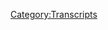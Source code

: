 {{DEFAULTSORT:
    #_TRANSCRIPT_0882:April 1, 2004
}}{{Transcript
    | title         = [[882: April 1, 2004]]
    | caption       = [https://knowledgefight.libsyn.com/882-april-1-2004 Listen to this episode on Libsyn]
    | episodeNumber = [[882: April 1, 2004|882]]
    | length        = 01:13:41
}}

{{MessageBox
    | header     = Warning: Bot Generated Content
    | text       = This transcript was automatically generated by transcription software and likely contains many mistakes and misattributions. Please check the audio for definitive quotes, attribution, and context.
    | image      = N3yvass4myg91.webp
    | imagewidth = 50px
    | id         = warning
}}

{{TranscriptBlock
    | name      = Unknown Speaker
    | timestamp = 00:00:00.000
    | text      = I'm sick of them posing as if they're the good guys, saying we are the bad guys, knowledge
}}

{{TranscriptBlock
    | name      = Unknown Speaker
    | timestamp = 00:00:07.000
    | text      = of the fight, knowledge of the fight, knowledge of the fight, knowledge of the fight, knowledge
}}

{{TranscriptBlock
    | name      = Unknown Speaker
    | timestamp = 00:00:20.000
    | text      = of the fight, knowledge of the fight, knowledge of the fight.
}}

{{TranscriptBlock
    | name      = Unknown Speaker
    | timestamp = 00:00:36.000
    | text      = Hey everybody, welcome back to Knowledge Fight, I'm Dan.
}}

{{TranscriptBlock
    | name      = Unknown Speaker
    | timestamp = 00:01:01.000
    | text      = I'm Jordan.
}}

{{TranscriptBlock
    | name      = Unknown Speaker
    | timestamp = 00:01:02.000
    | text      = We're a couple dudes.
}}

{{TranscriptBlock
    | name      = Unknown Speaker
    | timestamp = 00:01:03.000
    | text      = Let's sit around, worship at the altar of Selene and talk a little bit about Alex Jones.
}}

{{TranscriptBlock
    | name      = Unknown Speaker
    | timestamp = 00:01:06.599
    | text      = Oh indeed we are, Dan.
}}

{{TranscriptBlock
    | name      = Unknown Speaker
    | timestamp = 00:01:08.000
    | text      = Jordan.
}}

{{TranscriptBlock
    | name      = Unknown Speaker
    | timestamp = 00:01:09.000
    | text      = Dan.
}}

{{TranscriptBlock
    | name      = Unknown Speaker
    | timestamp = 00:01:10.000
    | text      = Jordan.
}}

{{TranscriptBlock
    | name      = Unknown Speaker
    | timestamp = 00:01:11.000
    | text      = Quick question for you.
}}

{{TranscriptBlock
    | name      = Unknown Speaker
    | timestamp = 00:01:12.000
    | text      = What's up?
}}

{{TranscriptBlock
    | name      = Unknown Speaker
    | timestamp = 00:01:13.000
    | text      = What's your bright spot today, buddy?
}}

{{TranscriptBlock
    | name      = Unknown Speaker
    | timestamp = 00:01:14.000
    | text      = Why don't you go first?
}}

{{TranscriptBlock
    | name      = Unknown Speaker
    | timestamp = 00:01:15.000
    | text      = My bright spot is what had happened was.
}}

{{TranscriptBlock
    | name      = Unknown Speaker
    | timestamp = 00:01:16.000
    | text      = Uh-huh.
}}

{{TranscriptBlock
    | name      = Unknown Speaker
    | timestamp = 00:01:17.000
    | text      = With Open Mike Eagle.
}}

{{TranscriptBlock
    | name      = Unknown Speaker
    | timestamp = 00:01:18.000
    | text      = Again.
}}

{{TranscriptBlock
    | name      = Unknown Speaker
    | timestamp = 00:01:19.000
    | text      = Yeah, yeah, yeah, there's only one more episode left in the season, and the last one was supposed
}}

{{TranscriptBlock
    | name      = Unknown Speaker
    | timestamp = 00:01:23.599
    | text      = to be this week, the finale, and they're talking things fall apart.
}}

{{TranscriptBlock
    | name      = Unknown Speaker
    | timestamp = 00:01:28.000
    | text      = Sure.
}}

{{TranscriptBlock
    | name      = Unknown Speaker
    | timestamp = 00:01:29.000
    | text      = And this is when Questlove stories are the absolute best, because they're doing things
}}

{{TranscriptBlock
    | name      = Unknown Speaker
    | timestamp = 00:01:33.599
    | text      = fall apart, they're doing voodoo with D'Angelo, they got Erykah Badu running around, they've
}}

{{TranscriptBlock
    | name      = Unknown Speaker
    | timestamp = 00:01:39.799
    | text      = got, he's doing the Philly sessions at this point, and they're telling all these great
}}

{{TranscriptBlock
    | name      = Unknown Speaker
    | timestamp = 00:01:45.480
    | text      = rock and roll stories, the classics, you know, like, oh, someone were playing and then who
}}

{{TranscriptBlock
    | name      = Unknown Speaker
    | timestamp = 00:01:49.840
    | text      = drops in?
}}

{{TranscriptBlock
    | name      = Unknown Speaker
    | timestamp = 00:01:50.840
    | text      = This guy.
}}

{{TranscriptBlock
    | name      = Unknown Speaker
    | timestamp = 00:01:51.840
    | text      = What?
}}

{{TranscriptBlock
    | name      = Unknown Speaker
    | timestamp = 00:01:52.840
    | text      = You can't believe it.
}}

{{TranscriptBlock
    | name      = Unknown Speaker
    | timestamp = 00:01:53.840
    | text      = Who's this?
}}

{{TranscriptBlock
    | name      = Unknown Speaker
    | timestamp = 00:01:54.840
    | text      = Oh, they called someone and it's like, oh, there's this nine-year-old with a voice like
}}

{{TranscriptBlock
    | name      = Unknown Speaker
    | timestamp = 00:01:57.200
    | text      = a man, and they're like, what are you talking about?
}}

{{TranscriptBlock
    | name      = Unknown Speaker
    | timestamp = 00:01:58.879
    | text      = It's Jasmine Sullivan.
}}

{{TranscriptBlock
    | name      = Unknown Speaker
    | timestamp = 00:01:59.879
    | text      = What?
}}

{{TranscriptBlock
    | name      = Unknown Speaker
    | timestamp = 00:02:00.879
    | text      = Oh, my God.
}}

{{TranscriptBlock
    | name      = Unknown Speaker
    | timestamp = 00:02:01.879
    | text      = And it is such the best, like, rock and roll type stories.
}}

{{TranscriptBlock
    | name      = Unknown Speaker
    | timestamp = 00:02:06.239
    | text      = Who should walk in but Paul McCartney.
}}

{{TranscriptBlock
    | name      = Unknown Speaker
    | timestamp = 00:02:08.000
    | text      = Exactly.
}}

{{TranscriptBlock
    | name      = Unknown Speaker
    | timestamp = 00:02:09.000
    | text      = It is nonstop.
}}

{{TranscriptBlock
    | name      = Unknown Speaker
    | timestamp = 00:02:10.000
    | text      = You know who that guy turned out to be?
}}

{{TranscriptBlock
    | name      = Unknown Speaker
    | timestamp = 00:02:11.479
    | text      = Jesus Christ.
}}

{{TranscriptBlock
    | name      = Unknown Speaker
    | timestamp = 00:02:12.479
    | text      = Whoa.
}}

{{TranscriptBlock
    | name      = Unknown Speaker
    | timestamp = 00:02:13.479
    | text      = You know, it's just the best.
}}

{{TranscriptBlock
    | name      = Unknown Speaker
    | timestamp = 00:02:15.479
    | text      = That does sound fun.
}}

{{TranscriptBlock
    | name      = Unknown Speaker
    | timestamp = 00:02:17.879
    | text      = It's just so fun.
}}

{{TranscriptBlock
    | name      = Unknown Speaker
    | timestamp = 00:02:18.879
    | text      = As it's coming towards its end, I'll probably catch it, because like I said, I need to binge
}}

{{TranscriptBlock
    | name      = Unknown Speaker
    | timestamp = 00:02:22.560
    | text      = stuff like that.
}}

{{TranscriptBlock
    | name      = Unknown Speaker
    | timestamp = 00:02:23.560
    | text      = Yeah.
}}

{{TranscriptBlock
    | name      = Unknown Speaker
    | timestamp = 00:02:24.560
    | text      = I refuse to wait.
}}

{{TranscriptBlock
    | name      = Unknown Speaker
    | timestamp = 00:02:25.560
    | text      = It's so great.
}}

{{TranscriptBlock
    | name      = Unknown Speaker
    | timestamp = 00:02:26.560
    | text      = It's difficult just even like on a much less quality angle.
}}

{{TranscriptBlock
    | name      = Unknown Speaker
    | timestamp = 00:02:32.080
    | text      = It's awful waiting a week to watch the challenge.
}}

{{TranscriptBlock
    | name      = Unknown Speaker
    | timestamp = 00:02:34.280
    | text      = Oh, man.
}}

{{TranscriptBlock
    | name      = Unknown Speaker
    | timestamp = 00:02:35.280
    | text      = This week's-
}}

{{TranscriptBlock
    | name      = Unknown Speaker
    | timestamp = 00:02:36.280
    | text      = And it's debatably whether or not I'm enjoying it.
}}

{{TranscriptBlock
    | name      = Unknown Speaker
    | timestamp = 00:02:39.680
    | text      = That's a good point.
}}

{{TranscriptBlock
    | name      = Unknown Speaker
    | timestamp = 00:02:40.680
    | text      = Yeah.
}}

{{TranscriptBlock
    | name      = Unknown Speaker
    | timestamp = 00:02:41.680
    | text      = No, this week's cliffhanger was murder.
}}

{{TranscriptBlock
    | name      = Unknown Speaker
    | timestamp = 00:02:44.020
    | text      = Was murder.
}}

{{TranscriptBlock
    | name      = Unknown Speaker
    | timestamp = 00:02:45.020
    | text      = I'm not sure I know what you're talking about.
}}

{{TranscriptBlock
    | name      = Unknown Speaker
    | timestamp = 00:02:47.039
    | text      = I mean, no, no, no.
}}

{{TranscriptBlock
    | name      = Unknown Speaker
    | timestamp = 00:02:48.520
    | text      = Not on the challenge.
}}

{{TranscriptBlock
    | name      = Unknown Speaker
    | timestamp = 00:02:49.520
    | text      = No, what happened was.
}}

{{TranscriptBlock
    | name      = Unknown Speaker
    | timestamp = 00:02:50.520
    | text      = Oh, okay.
}}

{{TranscriptBlock
    | name      = Unknown Speaker
    | timestamp = 00:02:51.520
    | text      = Yeah, yeah, yeah.
}}

{{TranscriptBlock
    | name      = Unknown Speaker
    | timestamp = 00:02:52.520
    | text      = Because there's one more episode left and it was supposed to be, yeah, we thought it
}}

{{TranscriptBlock
    | name      = Unknown Speaker
    | timestamp = 00:02:54.639
    | text      = was going to be done.
}}

{{TranscriptBlock
    | name      = Unknown Speaker
    | timestamp = 00:02:55.639
    | text      = Yeah.
}}

{{TranscriptBlock
    | name      = Unknown Speaker
    | timestamp = 00:02:56.639
    | text      = What cliffhanger is on the challenge?
}}

{{TranscriptBlock
    | name      = Unknown Speaker
    | timestamp = 00:02:57.639
    | text      = No, no, no.
}}

{{TranscriptBlock
    | name      = Unknown Speaker
    | timestamp = 00:02:58.639
    | text      = It's very resolved.
}}

{{TranscriptBlock
    | name      = Unknown Speaker
    | timestamp = 00:02:59.639
    | text      = I haven't seen that one.
}}

{{TranscriptBlock
    | name      = Unknown Speaker
    | timestamp = 00:03:00.639
    | text      = Almost everything.
}}

{{TranscriptBlock
    | name      = Unknown Speaker
    | timestamp = 00:03:01.639
    | text      = Yeah.
}}

{{TranscriptBlock
    | name      = Unknown Speaker
    | timestamp = 00:03:02.639
    | text      = I haven't seen the newest one yet.
}}

{{TranscriptBlock
    | name      = Unknown Speaker
    | timestamp = 00:03:03.639
    | text      = I have some things to say, so I'll talk to you later.
}}

{{TranscriptBlock
    | name      = Unknown Speaker
    | timestamp = 00:03:05.879
    | text      = All right.
}}

{{TranscriptBlock
    | name      = Unknown Speaker
    | timestamp = 00:03:06.879
    | text      = Sounds good.
}}

{{TranscriptBlock
    | name      = Unknown Speaker
    | timestamp = 00:03:08.879
    | text      = What's your bright spot?
}}

{{TranscriptBlock
    | name      = Unknown Speaker
    | timestamp = 00:03:09.879
    | text      = So I guess my bright spot, coming to the end of the year.
}}

{{TranscriptBlock
    | name      = Unknown Speaker
    | timestamp = 00:03:13.719
    | text      = Sure.
}}

{{TranscriptBlock
    | name      = Unknown Speaker
    | timestamp = 00:03:14.719
    | text      = This is the last episode of our show for the year.
}}

{{TranscriptBlock
    | name      = Unknown Speaker
    | timestamp = 00:03:17.240
    | text      = Sure.
}}

{{TranscriptBlock
    | name      = Unknown Speaker
    | timestamp = 00:03:18.240
    | text      = For 2023.
}}

{{TranscriptBlock
    | name      = Unknown Speaker
    | timestamp = 00:03:19.240
    | text      = 2023.
}}

{{TranscriptBlock
    | name      = Unknown Speaker
    | timestamp = 00:03:20.240
    | text      = And I mean, it's just the audience is a bright spot.
}}

{{TranscriptBlock
    | name      = Unknown Speaker
    | timestamp = 00:03:24.680
    | text      = Yeah.
}}

{{TranscriptBlock
    | name      = Unknown Speaker
    | timestamp = 00:03:25.680
    | text      = They're great.
}}

{{TranscriptBlock
    | name      = Unknown Speaker
    | timestamp = 00:03:26.680
    | text      = Just so great.
}}

{{TranscriptBlock
    | name      = Unknown Speaker
    | timestamp = 00:03:27.680
    | text      = I don't mean to pander or, you know, we've said this many times and it bears repeating.
}}

{{TranscriptBlock
    | name      = Unknown Speaker
    | timestamp = 00:03:35.439
    | text      = We do not deserve the kind of audience, the supportiveness that people have, the appreciation
}}

{{TranscriptBlock
    | name      = Unknown Speaker
    | timestamp = 00:03:43.520
    | text      = of others.
}}

{{TranscriptBlock
    | name      = Unknown Speaker
    | timestamp = 00:03:44.520
    | text      = I mean, you look back on this year, it's been pretty shit on a lot of fronts, whether it's
}}

{{TranscriptBlock
    | name      = Unknown Speaker
    | timestamp = 00:03:51.360
    | text      = from a news perspective, whether it's from a world perspective or my mental health, certainly
}}

{{TranscriptBlock
    | name      = Unknown Speaker
    | timestamp = 00:03:56.319
    | text      = in the last month and a half or so.
}}

{{TranscriptBlock
    | name      = Unknown Speaker
    | timestamp = 00:03:59.080
    | text      = Sure.
}}

{{TranscriptBlock
    | name      = Unknown Speaker
    | timestamp = 00:04:00.080
    | text      = But, you know, looking back on this year, there's something that will just stick out
}}

{{TranscriptBlock
    | name      = Unknown Speaker
    | timestamp = 00:04:05.000
    | text      = to me so much is how much the audience rallied around Erica Lafferty when she's on our show.
}}

{{TranscriptBlock
    | name      = Unknown Speaker
    | timestamp = 00:04:11.360
    | text      = It just means so much to me that we have an audience that cares enough to show up for
}}

{{TranscriptBlock
    | name      = Unknown Speaker
    | timestamp = 00:04:16.920
    | text      = people in a way that I'm blown away by.
}}

{{TranscriptBlock
    | name      = Unknown Speaker
    | timestamp = 00:04:22.360
    | text      = So thank you all for being so awesome and making some bright things in a year that kind
}}

{{TranscriptBlock
    | name      = Unknown Speaker
    | timestamp = 00:04:28.480
    | text      = of sucks and give some hope that there will be bright things even in next year, which
}}

{{TranscriptBlock
    | name      = Unknown Speaker
    | timestamp = 00:04:33.860
    | text      = will definitely suck given the state of affairs and the fact that there's an election coming.
}}

{{TranscriptBlock
    | name      = Unknown Speaker
    | timestamp = 00:04:39.600
    | text      = It's not going to be good.
}}

{{TranscriptBlock
    | name      = Unknown Speaker
    | timestamp = 00:04:40.920
    | text      = Yeah.
}}

{{TranscriptBlock
    | name      = Unknown Speaker
    | timestamp = 00:04:41.920
    | text      = Yeah.
}}

{{TranscriptBlock
    | name      = Unknown Speaker
    | timestamp = 00:04:42.920
    | text      = It is, it is a little bit like the one nice thing for us in terms of being surrounded
}}

{{TranscriptBlock
    | name      = Unknown Speaker
    | timestamp = 00:04:50.399
    | text      = by this horror is that oftentimes horror allows people to be their best selves.
}}

{{TranscriptBlock
    | name      = Unknown Speaker
    | timestamp = 00:04:57.399
    | text      = And wow, people are doing that around us.
}}

{{TranscriptBlock
    | name      = Unknown Speaker
    | timestamp = 00:05:00.000
    | text      = That's nice.
}}

{{TranscriptBlock
    | name      = Unknown Speaker
    | timestamp = 00:05:01.000
    | text      = Yeah.
}}

{{TranscriptBlock
    | name      = Unknown Speaker
    | timestamp = 00:05:02.000
    | text      = And for each other.
}}

{{TranscriptBlock
    | name      = Unknown Speaker
    | timestamp = 00:05:03.000
    | text      = And, you know, it's all just great.
}}

{{TranscriptBlock
    | name      = Unknown Speaker
    | timestamp = 00:05:04.000
    | text      = Yep.
}}

{{TranscriptBlock
    | name      = Unknown Speaker
    | timestamp = 00:05:05.000
    | text      = So also, Jordan, thank you for the episode on Wednesday.
}}

{{TranscriptBlock
    | name      = Unknown Speaker
    | timestamp = 00:05:08.439
    | text      = Oh, sure.
}}

{{TranscriptBlock
    | name      = Unknown Speaker
    | timestamp = 00:05:09.439
    | text      = It was a wonderful interview with Brandi.
}}

{{TranscriptBlock
    | name      = Unknown Speaker
    | timestamp = 00:05:10.439
    | text      = Brandi's great.
}}

{{TranscriptBlock
    | name      = Unknown Speaker
    | timestamp = 00:05:11.439
    | text      = Yeah.
}}

{{TranscriptBlock
    | name      = Unknown Speaker
    | timestamp = 00:05:12.439
    | text      = It was fun.
}}

{{TranscriptBlock
    | name      = Unknown Speaker
    | timestamp = 00:05:13.439
    | text      = So cool.
}}

{{TranscriptBlock
    | name      = Unknown Speaker
    | timestamp = 00:05:14.439
    | text      = And I, you know, it's great.
}}

{{TranscriptBlock
    | name      = Unknown Speaker
    | timestamp = 00:05:16.680
    | text      = It's always nice to see you spreading your wings.
}}

{{TranscriptBlock
    | name      = Unknown Speaker
    | timestamp = 00:05:20.360
    | text      = It's always nice to be lightly condescended to afterwards.
}}

{{TranscriptBlock
    | name      = Unknown Speaker
    | timestamp = 00:05:24.959
    | text      = I think, well, I think what I'm trying to express is that I've gotten some feedback
}}

{{TranscriptBlock
    | name      = Unknown Speaker
    | timestamp = 00:05:29.939
    | text      = from folks that are concerned that you're doing these episodes because I can't do something.
}}

{{TranscriptBlock
    | name      = Unknown Speaker
    | timestamp = 00:05:35.480
    | text      = Oh, absolutely not.
}}

{{TranscriptBlock
    | name      = Unknown Speaker
    | timestamp = 00:05:37.480
    | text      = Oh, like I'm covering for your broken leg.
}}

{{TranscriptBlock
    | name      = Unknown Speaker
    | timestamp = 00:05:40.920
    | text      = Right, right.
}}

{{TranscriptBlock
    | name      = Unknown Speaker
    | timestamp = 00:05:41.920
    | text      = Yeah, yeah, yeah.
}}

{{TranscriptBlock
    | name      = Unknown Speaker
    | timestamp = 00:05:42.920
    | text      = And I don't, I don't want people to have that perspective.
}}

{{TranscriptBlock
    | name      = Unknown Speaker
    | timestamp = 00:05:45.839
    | text      = We did joke about how like in the preparation for the tour, it was helpful to have episodes
}}

{{TranscriptBlock
    | name      = Unknown Speaker
    | timestamp = 00:05:51.800
    | text      = that you did, these interviews to fill in some of the space, but a large part of it
}}

{{TranscriptBlock
    | name      = Unknown Speaker
    | timestamp = 00:05:55.959
    | text      = is you enjoy doing these things.
}}

{{TranscriptBlock
    | name      = Unknown Speaker
    | timestamp = 00:05:57.819
    | text      = There are topics that we can cover in a different way than covering things with Alex.
}}

{{TranscriptBlock
    | name      = Unknown Speaker
    | timestamp = 00:06:01.920
    | text      = And it's nice to expand the base of the stuff that we do.
}}

{{TranscriptBlock
    | name      = Unknown Speaker
    | timestamp = 00:06:05.759
    | text      = Yeah, totally.
}}

{{TranscriptBlock
    | name      = Unknown Speaker
    | timestamp = 00:06:06.759
    | text      = I mean, we can be all kinds of stuff.
}}

{{TranscriptBlock
    | name      = Unknown Speaker
    | timestamp = 00:06:09.000
    | text      = Yeah.
}}

{{TranscriptBlock
    | name      = Unknown Speaker
    | timestamp = 00:06:10.000
    | text      = But I'm not good at interviewing people, so it's better for you to do that alone.
}}

{{TranscriptBlock
    | name      = Unknown Speaker
    | timestamp = 00:06:13.839
    | text      = Sometimes that could be the case.
}}

{{TranscriptBlock
    | name      = Unknown Speaker
    | timestamp = 00:06:14.839
    | text      = Yeah.
}}

{{TranscriptBlock
    | name      = Unknown Speaker
    | timestamp = 00:06:15.839
    | text      = Yeah.
}}

{{TranscriptBlock
    | name      = Unknown Speaker
    | timestamp = 00:06:16.839
    | text      = I'm bewildered by humans.
}}

{{TranscriptBlock
    | name      = Unknown Speaker
    | timestamp = 00:06:19.199
    | text      = Sometimes that could be the case, yes.
}}

{{TranscriptBlock
    | name      = Unknown Speaker
    | timestamp = 00:06:21.240
    | text      = Very much so.
}}

{{TranscriptBlock
    | name      = Unknown Speaker
    | timestamp = 00:06:22.240
    | text      = So anyway, we have an episode to go over today, Jordan, and last episode of the year, I figure
}}

{{TranscriptBlock
    | name      = Unknown Speaker
    | timestamp = 00:06:27.040
    | text      = what the fuck.
}}

{{TranscriptBlock
    | name      = Unknown Speaker
    | timestamp = 00:06:28.040
    | text      = I'm staying in the past.
}}

{{TranscriptBlock
    | name      = Unknown Speaker
    | timestamp = 00:06:29.040
    | text      = So we're going to be talking about April Fool's Day, April 1st, 2004.
}}

{{TranscriptBlock
    | name      = Unknown Speaker
    | timestamp = 00:06:36.279
    | text      = Nothing quite like a New Year's Eve, April Fool's Day episode.
}}

{{TranscriptBlock
    | name      = Unknown Speaker
    | timestamp = 00:06:39.920
    | text      = Sure.
}}

{{TranscriptBlock
    | name      = Unknown Speaker
    | timestamp = 00:06:40.920
    | text      = And it is not April Fool's around Info Wars.
}}

{{TranscriptBlock
    | name      = Unknown Speaker
    | timestamp = 00:06:44.199
    | text      = It is never April Fool's Day.
}}

{{TranscriptBlock
    | name      = Unknown Speaker
    | timestamp = 00:06:46.120
    | text      = They are very serious.
}}

{{TranscriptBlock
    | name      = Unknown Speaker
    | timestamp = 00:06:47.839
    | text      = And this is going to be a very serious episode.
}}

{{TranscriptBlock
    | name      = Unknown Speaker
    | timestamp = 00:06:49.480
    | text      = Of course.
}}

{{TranscriptBlock
    | name      = Unknown Speaker
    | timestamp = 00:06:50.680
    | text      = But before we get down to business on this, let's say hello to some new wonks.
}}

{{TranscriptBlock
    | name      = Unknown Speaker
    | timestamp = 00:06:54.439
    | text      = Ooh, that's a great idea.
}}

{{TranscriptBlock
    | name      = Unknown Speaker
    | timestamp = 00:06:55.439
    | text      = So first, broke Alex Jones' Bill Hicks in disguise conspiracy theories.
}}

{{TranscriptBlock
    | name      = Unknown Speaker
    | timestamp = 00:06:59.759
    | text      = Woke Alex Jones' man cow in disguise conspiracy theories.
}}

{{TranscriptBlock
    | name      = Unknown Speaker
    | timestamp = 00:07:03.160
    | text      = Thank you so much.
}}

{{TranscriptBlock
    | name      = Unknown Speaker
    | timestamp = 00:07:04.160
    | text      = You are now a policy wonk.
}}

{{TranscriptBlock
    | name      = Unknown Speaker
    | timestamp = 00:07:05.160
    | text      = I'm a policy wonk.
}}

{{TranscriptBlock
    | name      = Unknown Speaker
    | timestamp = 00:07:06.160
    | text      = Thank you very much.
}}

{{TranscriptBlock
    | name      = Unknown Speaker
    | timestamp = 00:07:07.160
    | text      = Ah, cheers and jeers replaced by broke and woke.
}}

{{TranscriptBlock
    | name      = Unknown Speaker
    | timestamp = 00:07:09.680
    | text      = Yes.
}}

{{TranscriptBlock
    | name      = Unknown Speaker
    | timestamp = 00:07:10.680
    | text      = Next, neither Carly nor I know how big our beds are, necessitating an embarrassing trip
}}

{{TranscriptBlock
    | name      = Unknown Speaker
    | timestamp = 00:07:16.040
    | text      = back to IKEA to return not one but two bed frames.
}}

{{TranscriptBlock
    | name      = Unknown Speaker
    | timestamp = 00:07:18.920
    | text      = Thank you so much.
}}

{{TranscriptBlock
    | name      = Unknown Speaker
    | timestamp = 00:07:19.920
    | text      = You are now a policy wonk.
}}

{{TranscriptBlock
    | name      = Unknown Speaker
    | timestamp = 00:07:20.920
    | text      = I'm a policy wonk.
}}

{{TranscriptBlock
    | name      = Unknown Speaker
    | timestamp = 00:07:21.920
    | text      = Thank you very much.
}}

{{TranscriptBlock
    | name      = Unknown Speaker
    | timestamp = 00:07:22.920
    | text      = Jordan would not go with me to IKEA.
}}

{{TranscriptBlock
    | name      = Unknown Speaker
    | timestamp = 00:07:25.120
    | text      = We don't want to get divorced.
}}

{{TranscriptBlock
    | name      = Unknown Speaker
    | timestamp = 00:07:26.199
    | text      = People say he's a good friend, but he won't go to IKEA with me.
}}

{{TranscriptBlock
    | name      = Unknown Speaker
    | timestamp = 00:07:29.480
    | text      = We want to stay together.
}}

{{TranscriptBlock
    | name      = Unknown Speaker
    | timestamp = 00:07:31.199
    | text      = Next, Tom in Tokyo will karate chop Alex in the neck the minute he gets off the plane.
}}

{{TranscriptBlock
    | name      = Unknown Speaker
    | timestamp = 00:07:36.240
    | text      = Thank you so much.
}}

{{TranscriptBlock
    | name      = Unknown Speaker
    | timestamp = 00:07:37.240
    | text      = You are now a policy wonk.
}}

{{TranscriptBlock
    | name      = Unknown Speaker
    | timestamp = 00:07:38.240
    | text      = I'm a policy wonk.
}}

{{TranscriptBlock
    | name      = Unknown Speaker
    | timestamp = 00:07:39.240
    | text      = Thank you so much.
}}

{{TranscriptBlock
    | name      = Unknown Speaker
    | timestamp = 00:07:40.240
    | text      = I forgot about that.
}}

{{TranscriptBlock
    | name      = Unknown Speaker
    | timestamp = 00:07:41.240
    | text      = Yeah.
}}

{{TranscriptBlock
    | name      = Unknown Speaker
    | timestamp = 00:07:42.240
    | text      = But I think it was in China.
}}

{{TranscriptBlock
    | name      = Unknown Speaker
    | timestamp = 00:07:43.240
    | text      = Yeah, I think it was in China.
}}

{{TranscriptBlock
    | name      = Unknown Speaker
    | timestamp = 00:07:44.240
    | text      = Yeah.
}}

{{TranscriptBlock
    | name      = Unknown Speaker
    | timestamp = 00:07:45.240
    | text      = Next, phonetic pronunciation in parentheses.
}}

{{TranscriptBlock
    | name      = Unknown Speaker
    | timestamp = 00:07:47.800
    | text      = See Jin, the listener who got three of us to listen and tell people also.
}}

{{TranscriptBlock
    | name      = Unknown Speaker
    | timestamp = 00:07:51.839
    | text      = He's put in a lot of work spreading the show across the Twin Cities where we're big fans
}}

{{TranscriptBlock
    | name      = Unknown Speaker
    | timestamp = 00:07:55.040
    | text      = here.
}}

{{TranscriptBlock
    | name      = Unknown Speaker
    | timestamp = 00:07:56.040
    | text      = I wanted to thank him for showing me you guys.
}}

{{TranscriptBlock
    | name      = Unknown Speaker
    | timestamp = 00:07:57.040
    | text      = Thank you so much.
}}

{{TranscriptBlock
    | name      = Unknown Speaker
    | timestamp = 00:07:58.040
    | text      = You are now a policy wonk.
}}

{{TranscriptBlock
    | name      = Unknown Speaker
    | timestamp = 00:07:59.040
    | text      = I'm a policy wonk.
}}

{{TranscriptBlock
    | name      = Unknown Speaker
    | timestamp = 00:08:00.040
    | text      = Thank you very much.
}}

{{TranscriptBlock
    | name      = Unknown Speaker
    | timestamp = 00:08:01.040
    | text      = Thank you.
}}

{{TranscriptBlock
    | name      = Unknown Speaker
    | timestamp = 00:08:02.040
    | text      = Big ups.
}}

{{TranscriptBlock
    | name      = Unknown Speaker
    | timestamp = 00:08:03.040
    | text      = Next, Knowledge Fight is my ADHD hyper fixation, so keep those extra long episodes coming.
}}

{{TranscriptBlock
    | name      = Unknown Speaker
    | timestamp = 00:08:06.939
    | text      = Thank you so much.
}}

{{TranscriptBlock
    | name      = Unknown Speaker
    | timestamp = 00:08:07.939
    | text      = You are now a policy wonk.
}}

{{TranscriptBlock
    | name      = Unknown Speaker
    | timestamp = 00:08:08.939
    | text      = Thank you very much.
}}

{{TranscriptBlock
    | name      = Unknown Speaker
    | timestamp = 00:08:09.939
    | text      = And we got a technocrat in the mix, Jordan, so thank you so much too.
}}

{{TranscriptBlock
    | name      = Unknown Speaker
    | timestamp = 00:08:12.680
    | text      = It took me an exceedingly long time to realize that the name Knowledge Fight is a play on
}}

{{TranscriptBlock
    | name      = Unknown Speaker
    | timestamp = 00:08:16.000
    | text      = Infowars.
}}

{{TranscriptBlock
    | name      = Unknown Speaker
    | timestamp = 00:08:17.000
    | text      = Thank you so much.
}}

{{TranscriptBlock
    | name      = Unknown Speaker
    | timestamp = 00:08:18.000
    | text      = You are now a technocrat.
}}

{{TranscriptBlock
    | name      = Unknown Speaker
    | timestamp = 00:08:19.000
    | text      = I'm a policy wonk.
}}

{{TranscriptBlock
    | name      = Unknown Speaker
    | timestamp = 00:08:20.000
    | text      = Four stars.
}}

{{TranscriptBlock
    | name      = Unknown Speaker
    | timestamp = 00:08:21.000
    | text      = Go home to your mother and tell her you're brilliant.
}}

{{TranscriptBlock
    | name      = Unknown Speaker
    | timestamp = 00:08:23.560
    | text      = Someone sodomized and sent me a bucket of poop.
}}

{{TranscriptBlock
    | name      = Unknown Speaker
    | timestamp = 00:08:25.199
    | text      = Daddy shark.
}}

{{TranscriptBlock
    | name      = Unknown Speaker
    | timestamp = 00:08:26.199
    | text      = Bomp, bomp, bomp, bomp, bomp.
}}

{{TranscriptBlock
    | name      = Unknown Speaker
    | timestamp = 00:08:27.600
    | text      = Jar Jar Binks has a Caribbean black accent.
}}

{{TranscriptBlock
    | name      = Unknown Speaker
    | timestamp = 00:08:32.059
    | text      = He's a loser, little titty baby.
}}

{{TranscriptBlock
    | name      = Unknown Speaker
    | timestamp = 00:08:35.039
    | text      = I don't want to hate black people.
}}

{{TranscriptBlock
    | name      = Unknown Speaker
    | timestamp = 00:08:36.679
    | text      = I renounce Jesus Christ.
}}

{{TranscriptBlock
    | name      = Unknown Speaker
    | timestamp = 00:08:38.039
    | text      = Thank you so much.
}}

{{TranscriptBlock
    | name      = Unknown Speaker
    | timestamp = 00:08:39.039
    | text      = Yes, thank you very much.
}}

{{TranscriptBlock
    | name      = Unknown Speaker
    | timestamp = 00:08:40.039
    | text      = You do get that from time to time, that people don't get that.
}}

{{TranscriptBlock
    | name      = Unknown Speaker
    | timestamp = 00:08:42.720
    | text      = And I think that's a testament to how bad we are.
}}

{{TranscriptBlock
    | name      = Unknown Speaker
    | timestamp = 00:08:45.399
    | text      = Ah!
}}

{{TranscriptBlock
    | name      = Unknown Speaker
    | timestamp = 00:08:46.399
    | text      = Bad marketing.
}}

{{TranscriptBlock
    | name      = Unknown Speaker
    | timestamp = 00:08:47.399
    | text      = And self-promotion and branding and the whole thing.
}}

{{TranscriptBlock
    | name      = Unknown Speaker
    | timestamp = 00:08:50.679
    | text      = Clunky fucking name that only maybe half of the audience initially understands is a play
}}

{{TranscriptBlock
    | name      = Unknown Speaker
    | timestamp = 00:08:57.519
    | text      = on Infowars.
}}

{{TranscriptBlock
    | name      = Unknown Speaker
    | timestamp = 00:08:58.519
    | text      = Yeah, it didn't occur to me that it would be good for people to know that.
}}

{{TranscriptBlock
    | name      = Unknown Speaker
    | timestamp = 00:09:02.360
    | text      = Yeah, I was always like, wow, Knowledge Fight, that just seems like a nice name.
}}

{{TranscriptBlock
    | name      = Unknown Speaker
    | timestamp = 00:09:06.480
    | text      = Yeah.
}}

{{TranscriptBlock
    | name      = Unknown Speaker
    | timestamp = 00:09:07.480
    | text      = And I think that that is how people experience it, isn't it?
}}

{{TranscriptBlock
    | name      = Unknown Speaker
    | timestamp = 00:09:09.519
    | text      = Yeah.
}}

{{TranscriptBlock
    | name      = Unknown Speaker
    | timestamp = 00:09:10.519
    | text      = Well, it's just a name.
}}

{{TranscriptBlock
    | name      = Unknown Speaker
    | timestamp = 00:09:11.519
    | text      = It's just a name.
}}

{{TranscriptBlock
    | name      = Unknown Speaker
    | timestamp = 00:09:12.519
    | text      = Ugh.
}}

{{TranscriptBlock
    | name      = Unknown Speaker
    | timestamp = 00:09:13.519
    | text      = Oh, we're great at this.
}}

{{TranscriptBlock
    | name      = Unknown Speaker
    | timestamp = 00:09:14.519
    | text      = So we are here on April 1st, April showers, going to bring May flowers.
}}

{{TranscriptBlock
    | name      = Unknown Speaker
    | timestamp = 00:09:20.000
    | text      = Sure.
}}

{{TranscriptBlock
    | name      = Unknown Speaker
    | timestamp = 00:09:21.000
    | text      = Alex had just interviewed Aaron Russo on the last episode, which we discussed on our last
}}

{{TranscriptBlock
    | name      = Unknown Speaker
    | timestamp = 00:09:25.720
    | text      = episode.
}}

{{TranscriptBlock
    | name      = Unknown Speaker
    | timestamp = 00:09:26.720
    | text      = And now it is April Fools' Day.
}}

{{TranscriptBlock
    | name      = Unknown Speaker
    | timestamp = 00:09:27.919
    | text      = Yeah.
}}

{{TranscriptBlock
    | name      = Unknown Speaker
    | timestamp = 00:09:28.919
    | text      = And like I said, no fucking around at Infowars.
}}

{{TranscriptBlock
    | name      = Unknown Speaker
    | timestamp = 00:09:32.000
    | text      = No.
}}

{{TranscriptBlock
    | name      = Unknown Speaker
    | timestamp = 00:09:33.000
    | text      = Bette Midler finally on Infowars, the gloves are off.
}}

{{TranscriptBlock
    | name      = Unknown Speaker
    | timestamp = 00:09:36.720
    | text      = No.
}}

{{TranscriptBlock
    | name      = Unknown Speaker
    | timestamp = 00:09:37.720
    | text      = Oh, OK.
}}

{{TranscriptBlock
    | name      = Unknown Speaker
    | timestamp = 00:09:38.720
    | text      = Is that what's happening?
}}

{{TranscriptBlock
    | name      = Unknown Speaker
    | timestamp = 00:09:39.720
    | text      = But it's very serious.
}}

{{TranscriptBlock
    | name      = Unknown Speaker
    | timestamp = 00:09:40.720
    | text      = All right.
}}

{{TranscriptBlock
    | name      = Unknown Speaker
    | timestamp = 00:09:41.720
    | text      = All right, my friends.
}}

{{TranscriptBlock
    | name      = Unknown Speaker
    | timestamp = 00:09:42.720
    | text      = It is Thursday already, the first day of April 2004, and no, we're not going to have any
}}

{{TranscriptBlock
    | name      = Unknown Speaker
    | timestamp = 00:09:50.480
    | text      = April Fools' on this show.
}}

{{TranscriptBlock
    | name      = Unknown Speaker
    | timestamp = 00:09:52.720
    | text      = These are too serious to joke and horse around.
}}

{{TranscriptBlock
    | name      = Unknown Speaker
    | timestamp = 00:09:57.720
    | text      = We're talking about real issues that affect you and your family and your generations to
}}

{{TranscriptBlock
    | name      = Unknown Speaker
    | timestamp = 00:10:02.759
    | text      = come.
}}

{{TranscriptBlock
    | name      = Unknown Speaker
    | timestamp = 00:10:03.759
    | text      = And we're going to have wide open phones today.
}}

{{TranscriptBlock
    | name      = Unknown Speaker
    | timestamp = 00:10:07.159
    | text      = I'm proud of myself yesterday, despite the fact that I had a guest on, who took about
}}

{{TranscriptBlock
    | name      = Unknown Speaker
    | timestamp = 00:10:11.559
    | text      = 50 calls in the three hours yesterday, a lot of those in the third hour.
}}

{{TranscriptBlock
    | name      = Unknown Speaker
    | timestamp = 00:10:16.679
    | text      = And I'm going to do it again today.
}}

{{TranscriptBlock
    | name      = Unknown Speaker
    | timestamp = 00:10:18.759
    | text      = Absolutely not.
}}

{{TranscriptBlock
    | name      = Unknown Speaker
    | timestamp = 00:10:20.759
    | text      = Absolutely not.
}}

{{TranscriptBlock
    | name      = Unknown Speaker
    | timestamp = 00:10:21.759
    | text      = I was going to say, there's no way you took 50 calls.
}}

{{TranscriptBlock
    | name      = Unknown Speaker
    | timestamp = 00:10:23.759
    | text      = No.
}}

{{TranscriptBlock
    | name      = Unknown Speaker
    | timestamp = 00:10:24.759
    | text      = Not even close.
}}

{{TranscriptBlock
    | name      = Unknown Speaker
    | timestamp = 00:10:25.759
    | text      = No.
}}

{{TranscriptBlock
    | name      = Unknown Speaker
    | timestamp = 00:10:26.759
    | text      = No way.
}}

{{TranscriptBlock
    | name      = Unknown Speaker
    | timestamp = 00:10:27.759
    | text      = It was more like upwards.
}}

{{TranscriptBlock
    | name      = Unknown Speaker
    | timestamp = 00:10:28.759
    | text      = Yeah.
}}

{{TranscriptBlock
    | name      = Unknown Speaker
    | timestamp = 00:10:29.759
    | text      = 20.
}}

{{TranscriptBlock
    | name      = Unknown Speaker
    | timestamp = 00:10:30.759
    | text      = OK.
}}

{{TranscriptBlock
    | name      = Unknown Speaker
    | timestamp = 00:10:31.759
    | text      = And that's me being quite generous.
}}

{{TranscriptBlock
    | name      = Unknown Speaker
    | timestamp = 00:10:32.759
    | text      = I absolutely did not take 50 calls.
}}

{{TranscriptBlock
    | name      = Unknown Speaker
    | timestamp = 00:10:34.639
    | text      = But I think that there is, I mean, first of all, Alex isn't great with numbers.
}}

{{TranscriptBlock
    | name      = Unknown Speaker
    | timestamp = 00:10:37.759
    | text      = No, that's true.
}}

{{TranscriptBlock
    | name      = Unknown Speaker
    | timestamp = 00:10:38.759
    | text      = But then second, I think that this is how he experiences it.
}}

{{TranscriptBlock
    | name      = Unknown Speaker
    | timestamp = 00:10:42.220
    | text      = This is how he builds himself up.
}}

{{TranscriptBlock
    | name      = Unknown Speaker
    | timestamp = 00:10:44.159
    | text      = Like I took 50 fucking calls yesterday.
}}

{{TranscriptBlock
    | name      = Unknown Speaker
    | timestamp = 00:10:46.200
    | text      = Right, right, right, right.
}}

{{TranscriptBlock
    | name      = Unknown Speaker
    | timestamp = 00:10:47.200
    | text      = Which really calls into question all the times that he's like, I've been on thousands of
}}

{{TranscriptBlock
    | name      = Unknown Speaker
    | timestamp = 00:10:51.799
    | text      = interviews with these radio shows and 90% of the people that call in love me.
}}

{{TranscriptBlock
    | name      = Unknown Speaker
    | timestamp = 00:10:56.039
    | text      = Right, right, right, right.
}}

{{TranscriptBlock
    | name      = Unknown Speaker
    | timestamp = 00:10:57.039
    | text      = Those numbers may be a little bit off.
}}

{{TranscriptBlock
    | name      = Unknown Speaker
    | timestamp = 00:10:58.879
    | text      = Yeah, yeah, yeah.
}}

{{TranscriptBlock
    | name      = Unknown Speaker
    | timestamp = 00:10:59.879
    | text      = I was on two shows and one guy said I was cool.
}}

{{TranscriptBlock
    | name      = Unknown Speaker
    | timestamp = 00:11:02.059
    | text      = I've had, I've had some situations in the past where, you know, if you've ever been
}}

{{TranscriptBlock
    | name      = Unknown Speaker
    | timestamp = 00:11:06.879
    | text      = working with somebody who like the next day they're like, oh man, yesterday I put in like
}}

{{TranscriptBlock
    | name      = Unknown Speaker
    | timestamp = 00:11:11.320
    | text      = so long and then it's like empirically I can go back and look at what you did.
}}

{{TranscriptBlock
    | name      = Unknown Speaker
    | timestamp = 00:11:15.039
    | text      = Yeah.
}}

{{TranscriptBlock
    | name      = Unknown Speaker
    | timestamp = 00:11:16.039
    | text      = Please do not say those words at me.
}}

{{TranscriptBlock
    | name      = Unknown Speaker
    | timestamp = 00:11:17.039
    | text      = We can check when you clocked in and out at work and you were there for half an hour.
}}

{{TranscriptBlock
    | name      = Unknown Speaker
    | timestamp = 00:11:22.000
    | text      = There is science involved, sir.
}}

{{TranscriptBlock
    | name      = Unknown Speaker
    | timestamp = 00:11:23.840
    | text      = You cannot lie to me.
}}

{{TranscriptBlock
    | name      = Unknown Speaker
    | timestamp = 00:11:24.840
    | text      = Yeah.
}}

{{TranscriptBlock
    | name      = Unknown Speaker
    | timestamp = 00:11:25.840
    | text      = So Alex decides, fuck it, I did 50 yesterday, I'm gonna up the stakes.
}}

{{TranscriptBlock
    | name      = Unknown Speaker
    | timestamp = 00:11:28.799
    | text      = Hell yeah.
}}

{{TranscriptBlock
    | name      = Unknown Speaker
    | timestamp = 00:11:29.799
    | text      = I'm going to give each caller about a minute, maybe a minute and a half if they're making
}}

{{TranscriptBlock
    | name      = Unknown Speaker
    | timestamp = 00:11:32.799
    | text      = a really good point and then I'm going to make a quick comment and move on.
}}

{{TranscriptBlock
    | name      = Unknown Speaker
    | timestamp = 00:11:37.559
    | text      = I want to take, let me think of a good number, I want to take about 70 phone calls today
}}

{{TranscriptBlock
    | name      = Unknown Speaker
    | timestamp = 00:11:43.000
    | text      = on the show.
}}

{{TranscriptBlock
    | name      = Unknown Speaker
    | timestamp = 00:11:44.000
    | text      = Because a lot of people I talk to try to call in because once we load the phones up they
}}

{{TranscriptBlock
    | name      = Unknown Speaker
    | timestamp = 00:11:49.159
    | text      = stay loaded.
}}

{{TranscriptBlock
    | name      = Unknown Speaker
    | timestamp = 00:11:50.159
    | text      = Once we give the numbers out and then a lot of people can never get in and I don't like
}}

{{TranscriptBlock
    | name      = Unknown Speaker
    | timestamp = 00:11:54.320
    | text      = that.
}}

{{TranscriptBlock
    | name      = Unknown Speaker
    | timestamp = 00:11:55.320
    | text      = So when you hear somebody hang up, that's your cue to try to get in.
}}

{{TranscriptBlock
    | name      = Unknown Speaker
    | timestamp = 00:11:58.360
    | text      = I don't know about the phone lines, but something around here certainly stays loaded.
}}

{{TranscriptBlock
    | name      = Unknown Speaker
    | timestamp = 00:12:02.159
    | text      = 70 calls.
}}

{{TranscriptBlock
    | name      = Unknown Speaker
    | timestamp = 00:12:04.480
    | text      = That's a lot.
}}

{{TranscriptBlock
    | name      = Unknown Speaker
    | timestamp = 00:12:05.480
    | text      = Yeah.
}}

{{TranscriptBlock
    | name      = Unknown Speaker
    | timestamp = 00:12:06.480
    | text      = Three hour show, you got to consider all the commercial breaks.
}}

{{TranscriptBlock
    | name      = Unknown Speaker
    | timestamp = 00:12:11.279
    | text      = It would be nonstop, 70 calls would be.
}}

{{TranscriptBlock
    | name      = Unknown Speaker
    | timestamp = 00:12:15.080
    | text      = Okay.
}}

{{TranscriptBlock
    | name      = Unknown Speaker
    | timestamp = 00:12:16.080
    | text      = Here's my pitch for you, all right?
}}

{{TranscriptBlock
    | name      = Unknown Speaker
    | timestamp = 00:12:17.779
    | text      = I think you can take 70 calls, but the topic is let me think of a good number, all right?
}}

{{TranscriptBlock
    | name      = Unknown Speaker
    | timestamp = 00:12:24.799
    | text      = So you call in and you're like, what's a good number?
}}

{{TranscriptBlock
    | name      = Unknown Speaker
    | timestamp = 00:12:27.120
    | text      = Seven.
}}

{{TranscriptBlock
    | name      = Unknown Speaker
    | timestamp = 00:12:28.120
    | text      = That's a pretty good number.
}}

{{TranscriptBlock
    | name      = Unknown Speaker
    | timestamp = 00:12:29.120
    | text      = Great number.
}}

{{TranscriptBlock
    | name      = Unknown Speaker
    | timestamp = 00:12:30.120
    | text      = Next call.
}}

{{TranscriptBlock
    | name      = Unknown Speaker
    | timestamp = 00:12:31.120
    | text      = Next call.
}}

{{TranscriptBlock
    | name      = Unknown Speaker
    | timestamp = 00:12:32.120
    | text      = I think you'd even, I mean, if you just like machine gunned through them, then maybe you
}}

{{TranscriptBlock
    | name      = Unknown Speaker
    | timestamp = 00:12:37.200
    | text      = could do that.
}}

{{TranscriptBlock
    | name      = Unknown Speaker
    | timestamp = 00:12:38.200
    | text      = But because like, let's think about it, you know, there's 60 minutes in an hour, so you
}}

{{TranscriptBlock
    | name      = Unknown Speaker
    | timestamp = 00:12:42.039
    | text      = add 10 minutes to the hour and now you got 70.
}}

{{TranscriptBlock
    | name      = Unknown Speaker
    | timestamp = 00:12:45.240
    | text      = Okay.
}}

{{TranscriptBlock
    | name      = Unknown Speaker
    | timestamp = 00:12:46.240
    | text      = So in an hour there's one call per minute, three hours.
}}

{{TranscriptBlock
    | name      = Unknown Speaker
    | timestamp = 00:12:50.519
    | text      = So now it's 180.
}}

{{TranscriptBlock
    | name      = Unknown Speaker
    | timestamp = 00:12:51.519
    | text      = Well, we add 10 minutes to each hour.
}}

{{TranscriptBlock
    | name      = Unknown Speaker
    | timestamp = 00:12:54.440
    | text      = Now you got three minutes per call with 10 extra minutes added to the hour and you're
}}

{{TranscriptBlock
    | name      = Unknown Speaker
    | timestamp = 00:13:00.320
    | text      = not counting commercials.
}}

{{TranscriptBlock
    | name      = Unknown Speaker
    | timestamp = 00:13:01.559
    | text      = That's unrealistic.
}}

{{TranscriptBlock
    | name      = Unknown Speaker
    | timestamp = 00:13:02.559
    | text      = Yeah.
}}

{{TranscriptBlock
    | name      = Unknown Speaker
    | timestamp = 00:13:03.559
    | text      = That's not going to happen.
}}

{{TranscriptBlock
    | name      = Unknown Speaker
    | timestamp = 00:13:04.559
    | text      = I have warped space and time and this is unrealistic.
}}

{{TranscriptBlock
    | name      = Unknown Speaker
    | timestamp = 00:13:06.559
    | text      = That's not going to happen.
}}

{{TranscriptBlock
    | name      = Unknown Speaker
    | timestamp = 00:13:07.559
    | text      = No, it's going to be tough.
}}

{{TranscriptBlock
    | name      = Unknown Speaker
    | timestamp = 00:13:08.559
    | text      = Do you want to know how many calls he takes?
}}

{{TranscriptBlock
    | name      = Unknown Speaker
    | timestamp = 00:13:09.559
    | text      = I want you to guess.
}}

{{TranscriptBlock
    | name      = Unknown Speaker
    | timestamp = 00:13:10.559
    | text      = Actually, I want you to tell me, what's a good number?
}}

{{TranscriptBlock
    | name      = Unknown Speaker
    | timestamp = 00:13:13.240
    | text      = 18.
}}

{{TranscriptBlock
    | name      = Unknown Speaker
    | timestamp = 00:13:14.240
    | text      = Is 18 the number?
}}

{{TranscriptBlock
    | name      = Unknown Speaker
    | timestamp = 00:13:15.240
    | text      = Yeah.
}}

{{TranscriptBlock
    | name      = Unknown Speaker
    | timestamp = 00:13:16.240
    | text      = Which is not nothing.
}}

{{TranscriptBlock
    | name      = Unknown Speaker
    | timestamp = 00:13:17.240
    | text      = It's not a bad number?
}}

{{TranscriptBlock
    | name      = Unknown Speaker
    | timestamp = 00:13:18.240
    | text      = It's not nothing.
}}

{{TranscriptBlock
    | name      = Unknown Speaker
    | timestamp = 00:13:19.240
    | text      = I hate that that's my reaction to that.
}}

{{TranscriptBlock
    | name      = Unknown Speaker
    | timestamp = 00:13:21.240
    | text      = Not a bad number.
}}

{{TranscriptBlock
    | name      = Unknown Speaker
    | timestamp = 00:13:22.240
    | text      = It is well below 70.
}}

{{TranscriptBlock
    | name      = Unknown Speaker
    | timestamp = 00:13:23.799
    | text      = True.
}}

{{TranscriptBlock
    | name      = Unknown Speaker
    | timestamp = 00:13:24.799
    | text      = And if he thinks he took 50 the day before, this is a precipitous drop from there.
}}

{{TranscriptBlock
    | name      = Unknown Speaker
    | timestamp = 00:13:28.440
    | text      = That's significant.
}}

{{TranscriptBlock
    | name      = Unknown Speaker
    | timestamp = 00:13:30.279
    | text      = So Alex, we can talk about anything, open calls, new callers, old callers, anybody.
}}

{{TranscriptBlock
    | name      = Unknown Speaker
    | timestamp = 00:13:36.519
    | text      = Anything you want.
}}

{{TranscriptBlock
    | name      = Unknown Speaker
    | timestamp = 00:13:37.519
    | text      = Who gives a shit?
}}

{{TranscriptBlock
    | name      = Unknown Speaker
    | timestamp = 00:13:38.519
    | text      = Yeah.
}}

{{TranscriptBlock
    | name      = Unknown Speaker
    | timestamp = 00:13:39.519
    | text      = But also, here's a topic I kind of want to talk about.
}}

{{TranscriptBlock
    | name      = Unknown Speaker
    | timestamp = 00:13:40.759
    | text      = Let me give you an idea of a topic here that's pretty important.
}}

{{TranscriptBlock
    | name      = Unknown Speaker
    | timestamp = 00:13:43.519
    | text      = I want to get your take on it.
}}

{{TranscriptBlock
    | name      = Unknown Speaker
    | timestamp = 00:13:46.240
    | text      = They're trying to equate these dead soldiers and these dead Americans hung up on this bridge
}}

{{TranscriptBlock
    | name      = Unknown Speaker
    | timestamp = 00:13:52.840
    | text      = to what happened in Somalia with the whole situation in 93 when Clinton wouldn't give
}}

{{TranscriptBlock
    | name      = Unknown Speaker
    | timestamp = 00:14:00.960
    | text      = the troops the support.
}}

{{TranscriptBlock
    | name      = Unknown Speaker
    | timestamp = 00:14:03.639
    | text      = And I think it's horrible what happened to the people over there.
}}

{{TranscriptBlock
    | name      = Unknown Speaker
    | timestamp = 00:14:06.080
    | text      = I think it's even worse in the aggregate that our troops are breathing depleted uranium
}}

{{TranscriptBlock
    | name      = Unknown Speaker
    | timestamp = 00:14:10.500
    | text      = at, what is it, 1,000 plus times the safe levels.
}}

{{TranscriptBlock
    | name      = Unknown Speaker
    | timestamp = 00:14:19.279
    | text      = And that's the Army zone top scientists who were designed years ago and went forward with
}}

{{TranscriptBlock
    | name      = Unknown Speaker
    | timestamp = 00:14:24.200
    | text      = all of this.
}}

{{TranscriptBlock
    | name      = Unknown Speaker
    | timestamp = 00:14:25.200
    | text      = Dr. Ruki, it's a lot worse that our troops have to buy their own body armor.
}}

{{TranscriptBlock
    | name      = Unknown Speaker
    | timestamp = 00:14:30.639
    | text      = So I get what Alex is saying and I agree with him that it's horrifying to see people's bodies
}}

{{TranscriptBlock
    | name      = Unknown Speaker
    | timestamp = 00:14:34.039
    | text      = desecrated after they're killed in war, but he doesn't have his facts straight here.
}}

{{TranscriptBlock
    | name      = Unknown Speaker
    | timestamp = 00:14:38.279
    | text      = So just a little bit of background on this.
}}

{{TranscriptBlock
    | name      = Unknown Speaker
    | timestamp = 00:14:41.320
    | text      = This was a situation where some Blackwater mercenary types were led into an ambush in
}}

{{TranscriptBlock
    | name      = Unknown Speaker
    | timestamp = 00:14:49.399
    | text      = Fallujah.
}}

{{TranscriptBlock
    | name      = Unknown Speaker
    | timestamp = 00:14:50.399
    | text      = And then their bodies were taken through the streets and hung off a bridge.
}}

{{TranscriptBlock
    | name      = Unknown Speaker
    | timestamp = 00:14:55.080
    | text      = They did the thing.
}}

{{TranscriptBlock
    | name      = Unknown Speaker
    | timestamp = 00:14:56.080
    | text      = Yes.
}}

{{TranscriptBlock
    | name      = Unknown Speaker
    | timestamp = 00:14:57.080
    | text      = Yeah.
}}

{{TranscriptBlock
    | name      = Unknown Speaker
    | timestamp = 00:14:58.080
    | text      = And it's a really important event in that period of the Iraq war.
}}

{{TranscriptBlock
    | name      = Unknown Speaker
    | timestamp = 00:15:01.940
    | text      = It led to Fallujah becoming one of the big hotspots of the war.
}}

{{TranscriptBlock
    | name      = Unknown Speaker
    | timestamp = 00:15:05.759
    | text      = I remember.
}}

{{TranscriptBlock
    | name      = Unknown Speaker
    | timestamp = 00:15:06.759
    | text      = The response to this ambush killing was a full-on battle to reclaim the city of Fallujah.
}}

{{TranscriptBlock
    | name      = Unknown Speaker
    | timestamp = 00:15:10.039
    | text      = Remember, it was the first battle of Fallujah, which Iraqi insurgents won, which led to the
}}

{{TranscriptBlock
    | name      = Unknown Speaker
    | timestamp = 00:15:15.279
    | text      = second battle of Fallujah.
}}

{{TranscriptBlock
    | name      = Unknown Speaker
    | timestamp = 00:15:16.440
    | text      = Well, that is the problem with them winning any of the battles.
}}

{{TranscriptBlock
    | name      = Unknown Speaker
    | timestamp = 00:15:19.279
    | text      = Yeah.
}}

{{TranscriptBlock
    | name      = Unknown Speaker
    | timestamp = 00:15:20.279
    | text      = And also Alex keeps calling it Falljala.
}}

{{TranscriptBlock
    | name      = Unknown Speaker
    | timestamp = 00:15:22.720
    | text      = He's not great.
}}

{{TranscriptBlock
    | name      = Unknown Speaker
    | timestamp = 00:15:23.720
    | text      = Wow.
}}

{{TranscriptBlock
    | name      = Unknown Speaker
    | timestamp = 00:15:24.720
    | text      = And you know what?
}}

{{TranscriptBlock
    | name      = Unknown Speaker
    | timestamp = 00:15:25.720
    | text      = Far be it from me to judge.
}}

{{TranscriptBlock
    | name      = Unknown Speaker
    | timestamp = 00:15:26.720
    | text      = I'm not good at pronunciations either.
}}

{{TranscriptBlock
    | name      = Unknown Speaker
    | timestamp = 00:15:27.720
    | text      = Sure.
}}

{{TranscriptBlock
    | name      = Unknown Speaker
    | timestamp = 00:15:28.720
    | text      = But what Alex here isn't taking into account is that they weren't military personnel.
}}

{{TranscriptBlock
    | name      = Unknown Speaker
    | timestamp = 00:15:32.919
    | text      = These were Blackwater's contractors.
}}

{{TranscriptBlock
    | name      = Unknown Speaker
    | timestamp = 00:15:36.000
    | text      = It doesn't make their deaths somehow more okay or make it less horrific what happened
}}

{{TranscriptBlock
    | name      = Unknown Speaker
    | timestamp = 00:15:39.080
    | text      = to them.
}}

{{TranscriptBlock
    | name      = Unknown Speaker
    | timestamp = 00:15:40.080
    | text      = But those deflections that he's giving about the military and, you know, there's constant
}}

{{TranscriptBlock
    | name      = Unknown Speaker
    | timestamp = 00:15:44.200
    | text      = calling them, these are our boys out there.
}}

{{TranscriptBlock
    | name      = Unknown Speaker
    | timestamp = 00:15:46.559
    | text      = Sure.
}}

{{TranscriptBlock
    | name      = Unknown Speaker
    | timestamp = 00:15:47.559
    | text      = Sure.
}}

{{TranscriptBlock
    | name      = Unknown Speaker
    | timestamp = 00:15:48.559
    | text      = It's a little different when it's military mercenary contractors as opposed to soldiers
}}

{{TranscriptBlock
    | name      = Unknown Speaker
    | timestamp = 00:15:53.879
    | text      = in the service.
}}

{{TranscriptBlock
    | name      = Unknown Speaker
    | timestamp = 00:15:54.879
    | text      = Right.
}}

{{TranscriptBlock
    | name      = Unknown Speaker
    | timestamp = 00:15:55.879
    | text      = Well, I mean, when you think of the service, you think of people dedicated to the, you
}}

{{TranscriptBlock
    | name      = Unknown Speaker
    | timestamp = 00:15:59.720
    | text      = know, nation.
}}

{{TranscriptBlock
    | name      = Unknown Speaker
    | timestamp = 00:16:00.720
    | text      = Yeah.
}}

{{TranscriptBlock
    | name      = Unknown Speaker
    | timestamp = 00:16:01.720
    | text      = Protecting the people who live here.
}}

{{TranscriptBlock
    | name      = Unknown Speaker
    | timestamp = 00:16:03.120
    | text      = And then whenever you think of Blackwater, you think of people who kill for money, right?
}}

{{TranscriptBlock
    | name      = Unknown Speaker
    | timestamp = 00:16:07.639
    | text      = And for some reason, we're okay with that in certain scenarios.
}}

{{TranscriptBlock
    | name      = Unknown Speaker
    | timestamp = 00:16:11.919
    | text      = I guess that's just fine to be a contract killer as long as the contractor is the United
}}

{{TranscriptBlock
    | name      = Unknown Speaker
    | timestamp = 00:16:16.360
    | text      = States government.
}}

{{TranscriptBlock
    | name      = Unknown Speaker
    | timestamp = 00:16:17.360
    | text      = Eventually, Alex does realize that these were, you know, contract folks.
}}

{{TranscriptBlock
    | name      = Unknown Speaker
    | timestamp = 00:16:22.039
    | text      = Sure.
}}

{{TranscriptBlock
    | name      = Unknown Speaker
    | timestamp = 00:16:23.039
    | text      = But he insists on assuming that they're DynCorp.
}}

{{TranscriptBlock
    | name      = Unknown Speaker
    | timestamp = 00:16:26.039
    | text      = I don't think he even knows about Blackwater, really.
}}

{{TranscriptBlock
    | name      = Unknown Speaker
    | timestamp = 00:16:28.440
    | text      = Okay.
}}

{{TranscriptBlock
    | name      = Unknown Speaker
    | timestamp = 00:16:29.440
    | text      = I think he may have heard of them once or twice.
}}

{{TranscriptBlock
    | name      = Unknown Speaker
    | timestamp = 00:16:31.559
    | text      = Yeah.
}}

{{TranscriptBlock
    | name      = Unknown Speaker
    | timestamp = 00:16:32.559
    | text      = But he seems not all that familiar with the organization.
}}

{{TranscriptBlock
    | name      = Unknown Speaker
    | timestamp = 00:16:35.480
    | text      = I mean, he should be far more familiar with that organization.
}}

{{TranscriptBlock
    | name      = Unknown Speaker
    | timestamp = 00:16:40.639
    | text      = That should be his number one thing, right?
}}

{{TranscriptBlock
    | name      = Unknown Speaker
    | timestamp = 00:16:43.120
    | text      = But it does seem weird, though, that we are aware of them.
}}

{{TranscriptBlock
    | name      = Unknown Speaker
    | timestamp = 00:16:46.320
    | text      = Like it seems video game that mercenary organizations even exist, right?
}}

{{TranscriptBlock
    | name      = Unknown Speaker
    | timestamp = 00:16:50.240
    | text      = Sure.
}}

{{TranscriptBlock
    | name      = Unknown Speaker
    | timestamp = 00:16:51.240
    | text      = Like it should be in a James Bond movie.
}}

{{TranscriptBlock
    | name      = Unknown Speaker
    | timestamp = 00:16:52.679
    | text      = Like in real life, you can't be like, oh, I have a gun.
}}

{{TranscriptBlock
    | name      = Unknown Speaker
    | timestamp = 00:16:56.679
    | text      = Yeah.
}}

{{TranscriptBlock
    | name      = Unknown Speaker
    | timestamp = 00:16:57.679
    | text      = Pay me a hundred bucks.
}}

{{TranscriptBlock
    | name      = Unknown Speaker
    | timestamp = 00:16:58.679
    | text      = I'll kill that guy.
}}

{{TranscriptBlock
    | name      = Unknown Speaker
    | timestamp = 00:16:59.679
    | text      = You can't do that, right?
}}

{{TranscriptBlock
    | name      = Unknown Speaker
    | timestamp = 00:17:01.159
    | text      = But you can!
}}

{{TranscriptBlock
    | name      = Unknown Speaker
    | timestamp = 00:17:02.159
    | text      = I mean, I don't disagree with you.
}}

{{TranscriptBlock
    | name      = Unknown Speaker
    | timestamp = 00:17:04.559
    | text      = I think it's awful.
}}

{{TranscriptBlock
    | name      = Unknown Speaker
    | timestamp = 00:17:05.559
    | text      = That's crazy!
}}

{{TranscriptBlock
    | name      = Unknown Speaker
    | timestamp = 00:17:06.559
    | text      = But also, I don't think it's ever not been the case through a lot of human history.
}}

{{TranscriptBlock
    | name      = Unknown Speaker
    | timestamp = 00:17:10.799
    | text      = Totally.
}}

{{TranscriptBlock
    | name      = Unknown Speaker
    | timestamp = 00:17:11.799
    | text      = You know?
}}

{{TranscriptBlock
    | name      = Unknown Speaker
    | timestamp = 00:17:12.799
    | text      = It's mind blowing.
}}

{{TranscriptBlock
    | name      = Unknown Speaker
    | timestamp = 00:17:13.799
    | text      = Yeah.
}}

{{TranscriptBlock
    | name      = Unknown Speaker
    | timestamp = 00:17:14.799
    | text      = When you stop and you're like, no, that's in real life?
}}

{{TranscriptBlock
    | name      = Unknown Speaker
    | timestamp = 00:17:16.000
    | text      = I doubt that.
}}

{{TranscriptBlock
    | name      = Unknown Speaker
    | timestamp = 00:17:17.000
    | text      = I think that we put up with it as a society somewhat because there's the feeling, and
}}

{{TranscriptBlock
    | name      = Unknown Speaker
    | timestamp = 00:17:22.720
    | text      = probably inaccurate feeling, that the alternative is forced conscription.
}}

{{TranscriptBlock
    | name      = Unknown Speaker
    | timestamp = 00:17:27.000
    | text      = Yeah, yeah, yeah.
}}

{{TranscriptBlock
    | name      = Unknown Speaker
    | timestamp = 00:17:28.000
    | text      = You know?
}}

{{TranscriptBlock
    | name      = Unknown Speaker
    | timestamp = 00:17:29.000
    | text      = And so, like, well, if these people want to get paid.
}}

{{TranscriptBlock
    | name      = Unknown Speaker
    | timestamp = 00:17:30.000
    | text      = Hey, man, if he wants to do it, at least I'm not doing it.
}}

{{TranscriptBlock
    | name      = Unknown Speaker
    | timestamp = 00:17:32.839
    | text      = I'm going to Dom.
}}

{{TranscriptBlock
    | name      = Unknown Speaker
    | timestamp = 00:17:33.839
    | text      = Yeah.
}}

{{TranscriptBlock
    | name      = Unknown Speaker
    | timestamp = 00:17:34.839
    | text      = And I don't know if that's healthy either, but I think that's somewhere in the back of
}}

{{TranscriptBlock
    | name      = Unknown Speaker
    | timestamp = 00:17:38.880
    | text      = people's minds.
}}

{{TranscriptBlock
    | name      = Unknown Speaker
    | timestamp = 00:17:39.880
    | text      = I agree with you.
}}

{{TranscriptBlock
    | name      = Unknown Speaker
    | timestamp = 00:17:40.880
    | text      = So, Alex talks about another headline here, and it is about sexual assault in the military.
}}

{{TranscriptBlock
    | name      = Unknown Speaker
    | timestamp = 00:17:46.880
    | text      = Sure.
}}

{{TranscriptBlock
    | name      = Unknown Speaker
    | timestamp = 00:17:47.880
    | text      = And I think that Alex has a really bad angle on this.
}}

{{TranscriptBlock
    | name      = Unknown Speaker
    | timestamp = 00:17:51.799
    | text      = That sounds right.
}}

{{TranscriptBlock
    | name      = Unknown Speaker
    | timestamp = 00:17:52.799
    | text      = Also, military sex assault linked to friendly fire, record rapes going on.
}}

{{TranscriptBlock
    | name      = Unknown Speaker
    | timestamp = 00:17:57.039
    | text      = I'm sorry?
}}

{{TranscriptBlock
    | name      = Unknown Speaker
    | timestamp = 00:17:58.039
    | text      = Yeah, because we have record women in frontline positions in a war situation where, let's
}}

{{TranscriptBlock
    | name      = Unknown Speaker
    | timestamp = 00:18:03.279
    | text      = just say people's morals tend to degrade a bit.
}}

{{TranscriptBlock
    | name      = Unknown Speaker
    | timestamp = 00:18:07.359
    | text      = Get the women out of frontline positions.
}}

{{TranscriptBlock
    | name      = Unknown Speaker
    | timestamp = 00:18:10.160
    | text      = Let them be generals and admirals or whatever, and let them be in, you know, support roles.
}}

{{TranscriptBlock
    | name      = Unknown Speaker
    | timestamp = 00:18:15.960
    | text      = I mean, let them be in power positions, but let's not stick them in the tanks or out on
}}

{{TranscriptBlock
    | name      = Unknown Speaker
    | timestamp = 00:18:19.960
    | text      = the front lines.
}}

{{TranscriptBlock
    | name      = Unknown Speaker
    | timestamp = 00:18:20.960
    | text      = How's that sound?
}}

{{TranscriptBlock
    | name      = Unknown Speaker
    | timestamp = 00:18:21.960
    | text      = Okay.
}}

{{TranscriptBlock
    | name      = Unknown Speaker
    | timestamp = 00:18:23.240
    | text      = Not a great position.
}}

{{TranscriptBlock
    | name      = Unknown Speaker
    | timestamp = 00:18:24.680
    | text      = So it seems to not take into account a lot of the dynamics and a lot of the information
}}

{{TranscriptBlock
    | name      = Unknown Speaker
    | timestamp = 00:18:29.319
    | text      = around these issues.
}}

{{TranscriptBlock
    | name      = Unknown Speaker
    | timestamp = 00:18:30.319
    | text      = Like, a lot of sexual assault is done as male-on-male hazing type stuff, you know?
}}

{{TranscriptBlock
    | name      = Unknown Speaker
    | timestamp = 00:18:37.119
    | text      = That is definitely a part of the issue of sexual harassment in the armed services.
}}

{{TranscriptBlock
    | name      = Unknown Speaker
    | timestamp = 00:18:43.920
    | text      = I think what Alex, and I think what a lot of people with that kind of machismo point
}}

{{TranscriptBlock
    | name      = Unknown Speaker
    | timestamp = 00:18:50.079
    | text      = of view look at, if you say sexual assault in the military, what they think is, our boys
}}

{{TranscriptBlock
    | name      = Unknown Speaker
    | timestamp = 00:18:56.240
    | text      = are out there raping and pillaging in the heat of battle, you know?
}}

{{TranscriptBlock
    | name      = Unknown Speaker
    | timestamp = 00:19:00.759
    | text      = And it's like, well, I don't approve of that, but I've never killed a man either, so who
}}

{{TranscriptBlock
    | name      = Unknown Speaker
    | timestamp = 00:19:04.920
    | text      = am I to judge?
}}

{{TranscriptBlock
    | name      = Unknown Speaker
    | timestamp = 00:19:05.920
    | text      = And that kind of thing.
}}

{{TranscriptBlock
    | name      = Unknown Speaker
    | timestamp = 00:19:06.920
    | text      = As opposed to it being like at work, like they're asleep at the same place they sleep
}}

{{TranscriptBlock
    | name      = Unknown Speaker
    | timestamp = 00:19:13.880
    | text      = together, you know?
}}

{{TranscriptBlock
    | name      = Unknown Speaker
    | timestamp = 00:19:14.880
    | text      = Like it is just a job that they're being assaulted at, instead of like, this is a heat of battle
}}

{{TranscriptBlock
    | name      = Unknown Speaker
    | timestamp = 00:19:21.839
    | text      = moment.
}}

{{TranscriptBlock
    | name      = Unknown Speaker
    | timestamp = 00:19:22.839
    | text      = Yeah.
}}

{{TranscriptBlock
    | name      = Unknown Speaker
    | timestamp = 00:19:23.839
    | text      = And I mean, just on a very basic level, it's kind of absurd in an elementary sense of like,
}}

{{TranscriptBlock
    | name      = Unknown Speaker
    | timestamp = 00:19:32.079
    | text      = get women out of this situation.
}}

{{TranscriptBlock
    | name      = Unknown Speaker
    | timestamp = 00:19:33.559
    | text      = Yeah, that's the problem.
}}

{{TranscriptBlock
    | name      = Unknown Speaker
    | timestamp = 00:19:34.559
    | text      = As opposed to being like, dudes can't do this.
}}

{{TranscriptBlock
    | name      = Unknown Speaker
    | timestamp = 00:19:37.000
    | text      = Dudes, or like, get men out of this.
}}

{{TranscriptBlock
    | name      = Unknown Speaker
    | timestamp = 00:19:39.240
    | text      = Get men out of this situation.
}}

{{TranscriptBlock
    | name      = Unknown Speaker
    | timestamp = 00:19:40.759
    | text      = Right.
}}

{{TranscriptBlock
    | name      = Unknown Speaker
    | timestamp = 00:19:41.759
    | text      = As if there is no way to be less permissive of the behaviors that encourage this kind
}}

{{TranscriptBlock
    | name      = Unknown Speaker
    | timestamp = 00:19:47.559
    | text      = of culture within the services.
}}

{{TranscriptBlock
    | name      = Unknown Speaker
    | timestamp = 00:19:50.559
    | text      = I mean, you know, obviously, like I said, there's the issue of non-female targeted sexual
}}

{{TranscriptBlock
    | name      = Unknown Speaker
    | timestamp = 00:19:57.720
    | text      = harassment.
}}

{{TranscriptBlock
    | name      = Unknown Speaker
    | timestamp = 00:19:58.720
    | text      = Sure, sure.
}}

{{TranscriptBlock
    | name      = Unknown Speaker
    | timestamp = 00:19:59.720
    | text      = There's the issue of sexual assault and harassment against non-enlisted persons.
}}

{{TranscriptBlock
    | name      = Unknown Speaker
    | timestamp = 00:20:04.400
    | text      = So like, it's solving the wrong problem.
}}

{{TranscriptBlock
    | name      = Unknown Speaker
    | timestamp = 00:20:08.079
    | text      = Yeah, yeah, yeah.
}}

{{TranscriptBlock
    | name      = Unknown Speaker
    | timestamp = 00:20:09.079
    | text      = But that is absolutely Alex's MO.
}}

{{TranscriptBlock
    | name      = Unknown Speaker
    | timestamp = 00:20:11.400
    | text      = Yeah, yeah, absolutely.
}}

{{TranscriptBlock
    | name      = Unknown Speaker
    | timestamp = 00:20:13.519
    | text      = Oh, they're getting hurt?
}}

{{TranscriptBlock
    | name      = Unknown Speaker
    | timestamp = 00:20:15.079
    | text      = Well, they shouldn't be there.
}}

{{TranscriptBlock
    | name      = Unknown Speaker
    | timestamp = 00:20:16.680
    | text      = That's not an operating philosophy.
}}

{{TranscriptBlock
    | name      = Unknown Speaker
    | timestamp = 00:20:19.039
    | text      = Making it the women's fault for being there as the, like, you know, and I think, I'm not
}}

{{TranscriptBlock
    | name      = Unknown Speaker
    | timestamp = 00:20:27.480
    | text      = totally sure about this, but I feel like, and it's not always going to the front lines
}}

{{TranscriptBlock
    | name      = Unknown Speaker
    | timestamp = 00:20:32.960
    | text      = or whatever, but I think you don't become a general without coming through the ranks.
}}

{{TranscriptBlock
    | name      = Unknown Speaker
    | timestamp = 00:20:38.319
    | text      = Without doing a little bit of that?
}}

{{TranscriptBlock
    | name      = Unknown Speaker
    | timestamp = 00:20:39.680
    | text      = Some rank type stuff.
}}

{{TranscriptBlock
    | name      = Unknown Speaker
    | timestamp = 00:20:41.880
    | text      = So Alex is trying to preclude women from a lot of things.
}}

{{TranscriptBlock
    | name      = Unknown Speaker
    | timestamp = 00:20:45.359
    | text      = Put regular ass women who ain't never done there no more, put them in the generalship,
}}

{{TranscriptBlock
    | name      = Unknown Speaker
    | timestamp = 00:20:50.440
    | text      = but you can't ship them out.
}}

{{TranscriptBlock
    | name      = Unknown Speaker
    | timestamp = 00:20:51.799
    | text      = Can't ship them out!
}}

{{TranscriptBlock
    | name      = Unknown Speaker
    | timestamp = 00:20:53.960
    | text      = Because here's what I get.
}}

{{TranscriptBlock
    | name      = Unknown Speaker
    | timestamp = 00:20:54.960
    | text      = I mean, I think it really is this, like you and I are going to look at the idea of sexual
}}

{{TranscriptBlock
    | name      = Unknown Speaker
    | timestamp = 00:20:59.799
    | text      = assault in the military from an adult perspective, but Alex is looking at it from the point of
}}

{{TranscriptBlock
    | name      = Unknown Speaker
    | timestamp = 00:21:04.920
    | text      = view of a little boy at the Alamo going, well, war is a man's game, you know, where we prove
}}

{{TranscriptBlock
    | name      = Unknown Speaker
    | timestamp = 00:21:11.039
    | text      = our valor and test our might against each other.
}}

{{TranscriptBlock
    | name      = Unknown Speaker
    | timestamp = 00:21:14.240
    | text      = All these women only confuse things, and it's like, that is how he views it, you know?
}}

{{TranscriptBlock
    | name      = Unknown Speaker
    | timestamp = 00:21:19.559
    | text      = That is that kind of fucked up, this is why we keep fighting all these dumb wars kind
}}

{{TranscriptBlock
    | name      = Unknown Speaker
    | timestamp = 00:21:24.599
    | text      = of point of view.
}}

{{TranscriptBlock
    | name      = Unknown Speaker
    | timestamp = 00:21:25.599
    | text      = Yeah, but he's anti-war.
}}

{{TranscriptBlock
    | name      = Unknown Speaker
    | timestamp = 00:21:26.599
    | text      = Yeah, that sounds right.
}}

{{TranscriptBlock
    | name      = Unknown Speaker
    | timestamp = 00:21:27.759
    | text      = So we get to calls, finally, and I will say it's about 45 minutes in.
}}

{{TranscriptBlock
    | name      = Unknown Speaker
    | timestamp = 00:21:33.000
    | text      = Sure.
}}

{{TranscriptBlock
    | name      = Unknown Speaker
    | timestamp = 00:21:34.000
    | text      = We get to the first caller.
}}

{{TranscriptBlock
    | name      = Unknown Speaker
    | timestamp = 00:21:35.640
    | text      = And they...
}}

{{TranscriptBlock
    | name      = Unknown Speaker
    | timestamp = 00:21:36.640
    | text      = 69 more to go.
}}

{{TranscriptBlock
    | name      = Unknown Speaker
    | timestamp = 00:21:39.380
    | text      = So they have a perspective that the U.S. military and the U.S. government never helps anybody
}}

{{TranscriptBlock
    | name      = Unknown Speaker
    | timestamp = 00:21:45.119
    | text      = around the world, and the argument is based on Burma.
}}

{{TranscriptBlock
    | name      = Unknown Speaker
    | timestamp = 00:21:50.839
    | text      = That's where we start.
}}

{{TranscriptBlock
    | name      = Unknown Speaker
    | timestamp = 00:21:51.839
    | text      = Yeah.
}}

{{TranscriptBlock
    | name      = Unknown Speaker
    | timestamp = 00:21:52.839
    | text      = Okay.
}}

{{TranscriptBlock
    | name      = Unknown Speaker
    | timestamp = 00:21:53.839
    | text      = And so she basically makes that point that you never get it twisted like the government
}}

{{TranscriptBlock
    | name      = Unknown Speaker
    | timestamp = 00:21:58.160
    | text      = is trying to help people in Iraq because of Burma.
}}

{{TranscriptBlock
    | name      = Unknown Speaker
    | timestamp = 00:22:00.599
    | text      = Sure.
}}

{{TranscriptBlock
    | name      = Unknown Speaker
    | timestamp = 00:22:01.599
    | text      = Just wanting people to know that we don't go help people, because there's nothing in
}}

{{TranscriptBlock
    | name      = Unknown Speaker
    | timestamp = 00:22:05.200
    | text      = Burma.
}}

{{TranscriptBlock
    | name      = Unknown Speaker
    | timestamp = 00:22:06.200
    | text      = Bush's sweatshirts are made in Burma.
}}

{{TranscriptBlock
    | name      = Unknown Speaker
    | timestamp = 00:22:09.480
    | text      = And then, when they got caught doing it, they said, oh, and this was in the AP report on
}}

{{TranscriptBlock
    | name      = Unknown Speaker
    | timestamp = 00:22:14.119
    | text      = Drudge.
}}

{{TranscriptBlock
    | name      = Unknown Speaker
    | timestamp = 00:22:15.119
    | text      = We posted on M4.
}}

{{TranscriptBlock
    | name      = Unknown Speaker
    | timestamp = 00:22:16.119
    | text      = Yesterday.
}}

{{TranscriptBlock
    | name      = Unknown Speaker
    | timestamp = 00:22:17.119
    | text      = I never even mentioned it.
}}

{{TranscriptBlock
    | name      = Unknown Speaker
    | timestamp = 00:22:18.119
    | text      = That was something in the stack we never got to.
}}

{{TranscriptBlock
    | name      = Unknown Speaker
    | timestamp = 00:22:20.240
    | text      = And they said, oh, it was that one shirt.
}}

{{TranscriptBlock
    | name      = Unknown Speaker
    | timestamp = 00:22:23.079
    | text      = We only got one shirt, and that's the one shirt that the Washington Post bought for
}}

{{TranscriptBlock
    | name      = Unknown Speaker
    | timestamp = 00:22:29.119
    | text      = its study of this.
}}

{{TranscriptBlock
    | name      = Unknown Speaker
    | timestamp = 00:22:30.799
    | text      = Just the one shirt they magically bought is the one shirt they bought from Burma.
}}

{{TranscriptBlock
    | name      = Unknown Speaker
    | timestamp = 00:22:36.039
    | text      = All the others are made in America.
}}

{{TranscriptBlock
    | name      = Unknown Speaker
    | timestamp = 00:22:37.519
    | text      = And what do you want to bet that if you buy one of those shirts, it's going to say made
}}

{{TranscriptBlock
    | name      = Unknown Speaker
    | timestamp = 00:22:40.599
    | text      = in Burma?
}}

{{TranscriptBlock
    | name      = Unknown Speaker
    | timestamp = 00:22:41.599
    | text      = Huh.
}}

{{TranscriptBlock
    | name      = Unknown Speaker
    | timestamp = 00:22:42.599
    | text      = Yeah, and the major point is...
}}

{{TranscriptBlock
    | name      = Unknown Speaker
    | timestamp = 00:22:43.920
    | text      = No, no, no.
}}

{{TranscriptBlock
    | name      = Unknown Speaker
    | timestamp = 00:22:44.920
    | text      = Only one shirt was made in Burma.
}}

{{TranscriptBlock
    | name      = Unknown Speaker
    | timestamp = 00:22:45.920
    | text      = Whoa.
}}

{{TranscriptBlock
    | name      = Unknown Speaker
    | timestamp = 00:22:46.920
    | text      = Whoa.
}}

{{TranscriptBlock
    | name      = Unknown Speaker
    | timestamp = 00:22:47.920
    | text      = And that's the one that magically got sold to the Washington Post.
}}

{{TranscriptBlock
    | name      = Unknown Speaker
    | timestamp = 00:22:48.920
    | text      = The Washington Post.
}}

{{TranscriptBlock
    | name      = Unknown Speaker
    | timestamp = 00:22:49.920
    | text      = Thank God.
}}

{{TranscriptBlock
    | name      = Unknown Speaker
    | timestamp = 00:22:50.920
    | text      = At least we got to see one shirt.
}}

{{TranscriptBlock
    | name      = Unknown Speaker
    | timestamp = 00:22:54.400
    | text      = But it was one shirt.
}}

{{TranscriptBlock
    | name      = Unknown Speaker
    | timestamp = 00:22:55.400
    | text      = Wait.
}}

{{TranscriptBlock
    | name      = Unknown Speaker
    | timestamp = 00:22:56.400
    | text      = What?
}}

{{TranscriptBlock
    | name      = Unknown Speaker
    | timestamp = 00:22:57.400
    | text      = They only bought one.
}}

{{TranscriptBlock
    | name      = Unknown Speaker
    | timestamp = 00:22:58.400
    | text      = The one shirt...
}}

{{TranscriptBlock
    | name      = Unknown Speaker
    | timestamp = 00:22:59.400
    | text      = Think of that lie.
}}

{{TranscriptBlock
    | name      = Unknown Speaker
    | timestamp = 00:23:00.400
    | text      = A two-year-old can figure out that's a lie.
}}

{{TranscriptBlock
    | name      = Unknown Speaker
    | timestamp = 00:23:01.960
    | text      = Thanks for the call.
}}

{{TranscriptBlock
    | name      = Unknown Speaker
    | timestamp = 00:23:02.960
    | text      = Great points.
}}

{{TranscriptBlock
    | name      = Unknown Speaker
    | timestamp = 00:23:03.960
    | text      = I'm glad you brought it up.
}}

{{TranscriptBlock
    | name      = Unknown Speaker
    | timestamp = 00:23:04.960
    | text      = I genuinely have no idea what just happened there.
}}

{{TranscriptBlock
    | name      = Unknown Speaker
    | timestamp = 00:23:07.440
    | text      = Good points that I brought up and steamrolled you on.
}}

{{TranscriptBlock
    | name      = Unknown Speaker
    | timestamp = 00:23:11.200
    | text      = So first off, Burma had been called Myanmar for like 15 years at this point of the episode.
}}

{{TranscriptBlock
    | name      = Unknown Speaker
    | timestamp = 00:23:16.480
    | text      = First thing I was about to ask was when did they change the name from Burma?
}}

{{TranscriptBlock
    | name      = Unknown Speaker
    | timestamp = 00:23:19.920
    | text      = 89.
}}

{{TranscriptBlock
    | name      = Unknown Speaker
    | timestamp = 00:23:20.920
    | text      = Yeah, okay.
}}

{{TranscriptBlock
    | name      = Unknown Speaker
    | timestamp = 00:23:21.920
    | text      = But the thing is, there are some countries that don't recognize the name change because
}}

{{TranscriptBlock
    | name      = Unknown Speaker
    | timestamp = 00:23:28.279
    | text      = it was like a military junta that changed the name.
}}

{{TranscriptBlock
    | name      = Unknown Speaker
    | timestamp = 00:23:31.759
    | text      = I getcha.
}}

{{TranscriptBlock
    | name      = Unknown Speaker
    | timestamp = 00:23:32.759
    | text      = So Burma's the colonial name of the country and so it makes some sense of Alex hanging
}}

{{TranscriptBlock
    | name      = Unknown Speaker
    | timestamp = 00:23:36.920
    | text      = on to it.
}}

{{TranscriptBlock
    | name      = Unknown Speaker
    | timestamp = 00:23:37.920
    | text      = Right.
}}

{{TranscriptBlock
    | name      = Unknown Speaker
    | timestamp = 00:23:38.920
    | text      = Right, right, right.
}}

{{TranscriptBlock
    | name      = Unknown Speaker
    | timestamp = 00:23:39.920
    | text      = Well, yeah, that's a good point.
}}

{{TranscriptBlock
    | name      = Unknown Speaker
    | timestamp = 00:23:40.920
    | text      = I don't think he would have the same opposition to the name change that some governments do.
}}

{{TranscriptBlock
    | name      = Unknown Speaker
    | timestamp = 00:23:45.519
    | text      = I think at this point in time he's still clinging to Rhodesia a little bit.
}}

{{TranscriptBlock
    | name      = Unknown Speaker
    | timestamp = 00:23:48.680
    | text      = So yeah, I can see where he might be confused.
}}

{{TranscriptBlock
    | name      = Unknown Speaker
    | timestamp = 00:23:50.799
    | text      = Yeah.
}}

{{TranscriptBlock
    | name      = Unknown Speaker
    | timestamp = 00:23:51.799
    | text      = So all this being said, this was a bit of an embarrassment for Bush because he'd put
}}

{{TranscriptBlock
    | name      = Unknown Speaker
    | timestamp = 00:23:55.579
    | text      = an embargo on goods that were imported from Myanmar less than a year before this.
}}

{{TranscriptBlock
    | name      = Unknown Speaker
    | timestamp = 00:24:00.359
    | text      = And so now one of his sweatshirts was made there.
}}

{{TranscriptBlock
    | name      = Unknown Speaker
    | timestamp = 00:24:03.759
    | text      = So as it turns out, the clothing was sourced from Spaulding, which had gotten them from
}}

{{TranscriptBlock
    | name      = Unknown Speaker
    | timestamp = 00:24:07.960
    | text      = a supplier called the Colorado Trading and Clothing Company.
}}

{{TranscriptBlock
    | name      = Unknown Speaker
    | timestamp = 00:24:11.339
    | text      = The belief was that these t-shirts had been purchased before the embargo and had been
}}

{{TranscriptBlock
    | name      = Unknown Speaker
    | timestamp = 00:24:15.599
    | text      = in the CTCC's warehouse, which had then been accidentally sold to Spaulding, which they
}}

{{TranscriptBlock
    | name      = Unknown Speaker
    | timestamp = 00:24:20.740
    | text      = had requested only made in America shirts and accidentally the Colorado Trading and
}}

{{TranscriptBlock
    | name      = Unknown Speaker
    | timestamp = 00:24:25.200
    | text      = Clothing Company gave them some that weren't.
}}

{{TranscriptBlock
    | name      = Unknown Speaker
    | timestamp = 00:24:27.720
    | text      = Sure.
}}

{{TranscriptBlock
    | name      = Unknown Speaker
    | timestamp = 00:24:28.720
    | text      = They believed that they'd sold as many as 10 of them.
}}

{{TranscriptBlock
    | name      = Unknown Speaker
    | timestamp = 00:24:31.240
    | text      = And when the news came out, they audited their supply, finding that they had 60 of the shirts
}}

{{TranscriptBlock
    | name      = Unknown Speaker
    | timestamp = 00:24:36.039
    | text      = in stock and two of them had tags that said made in Myanmar.
}}

{{TranscriptBlock
    | name      = Unknown Speaker
    | timestamp = 00:24:40.440
    | text      = It's a bad thing, I guess, and it's perfect fodder for the drama-obsessed talk show host
}}

{{TranscriptBlock
    | name      = Unknown Speaker
    | timestamp = 00:24:44.839
    | text      = like Alex.
}}

{{TranscriptBlock
    | name      = Unknown Speaker
    | timestamp = 00:24:45.839
    | text      = But from everything I can tell, this is kind of a fairly innocent mistake.
}}

{{TranscriptBlock
    | name      = Unknown Speaker
    | timestamp = 00:24:49.960
    | text      = This callers bring up some denser issues about the U.S. relationship with Myanmar, but the
}}

{{TranscriptBlock
    | name      = Unknown Speaker
    | timestamp = 00:24:54.279
    | text      = thing Alex leans toward is this shallow content.
}}

{{TranscriptBlock
    | name      = Unknown Speaker
    | timestamp = 00:24:57.960
    | text      = I assume it's probably because he doesn't actually know much about the military government
}}

{{TranscriptBlock
    | name      = Unknown Speaker
    | timestamp = 00:25:00.700
    | text      = that was in power in Myanmar at the time, but he does know Bush t-shirts.
}}

{{TranscriptBlock
    | name      = Unknown Speaker
    | timestamp = 00:25:05.000
    | text      = I'm all for, okay, here's what I'm all for.
}}

{{TranscriptBlock
    | name      = Unknown Speaker
    | timestamp = 00:25:07.960
    | text      = I'm all for this, but we all have to agree at the end of it to go, well, this was a huge
}}

{{TranscriptBlock
    | name      = Unknown Speaker
    | timestamp = 00:25:13.839
    | text      = waste of everybody's time, right?
}}

{{TranscriptBlock
    | name      = Unknown Speaker
    | timestamp = 00:25:15.359
    | text      = Okay, we had our fun, now we're done, you know, because what are we doing?
}}

{{TranscriptBlock
    | name      = Unknown Speaker
    | timestamp = 00:25:19.480
    | text      = How much money?
}}

{{TranscriptBlock
    | name      = Unknown Speaker
    | timestamp = 00:25:20.480
    | text      = An audit?
}}

{{TranscriptBlock
    | name      = Unknown Speaker
    | timestamp = 00:25:21.480
    | text      = An audit was done?
}}

{{TranscriptBlock
    | name      = Unknown Speaker
    | timestamp = 00:25:22.660
    | text      = How much time and effort and money and all that shit went into finding out that there
}}

{{TranscriptBlock
    | name      = Unknown Speaker
    | timestamp = 00:25:27.279
    | text      = were a couple of shirts someplace?
}}

{{TranscriptBlock
    | name      = Unknown Speaker
    | timestamp = 00:25:28.880
    | text      = Let me be clear.
}}

{{TranscriptBlock
    | name      = Unknown Speaker
    | timestamp = 00:25:29.880
    | text      = Audit was my word?
}}

{{TranscriptBlock
    | name      = Unknown Speaker
    | timestamp = 00:25:31.519
    | text      = Sure.
}}

{{TranscriptBlock
    | name      = Unknown Speaker
    | timestamp = 00:25:32.519
    | text      = I think they just checked their stock.
}}

{{TranscriptBlock
    | name      = Unknown Speaker
    | timestamp = 00:25:33.519
    | text      = They just, yeah, they just looked around.
}}

{{TranscriptBlock
    | name      = Unknown Speaker
    | timestamp = 00:25:34.519
    | text      = I don't think time or money really went into it so much as, because they only had 60 of
}}

{{TranscriptBlock
    | name      = Unknown Speaker
    | timestamp = 00:25:39.559
    | text      = these in stock.
}}

{{TranscriptBlock
    | name      = Unknown Speaker
    | timestamp = 00:25:40.559
    | text      = They didn't, it was not a high volume thing.
}}

{{TranscriptBlock
    | name      = Unknown Speaker
    | timestamp = 00:25:43.200
    | text      = See all, again, the more that this goes on, the more I'm like, this was great, everyone,
}}

{{TranscriptBlock
    | name      = Unknown Speaker
    | timestamp = 00:25:48.119
    | text      = this was a lot of fun.
}}

{{TranscriptBlock
    | name      = Unknown Speaker
    | timestamp = 00:25:49.680
    | text      = We got to stop doing this.
}}

{{TranscriptBlock
    | name      = Unknown Speaker
    | timestamp = 00:25:50.680
    | text      = Well, I think, I think that, you know, some labor groups would have some opposition to,
}}

{{TranscriptBlock
    | name      = Unknown Speaker
    | timestamp = 00:25:55.759
    | text      = you know, the working conditions in Myanmar, and so like the idea of getting around an
}}

{{TranscriptBlock
    | name      = Unknown Speaker
    | timestamp = 00:26:01.920
    | text      = embargo based on some of these, some of these issues, I think that there, there is, there
}}

{{TranscriptBlock
    | name      = Unknown Speaker
    | timestamp = 00:26:07.279
    | text      = is reason why someone might care about this.
}}

{{TranscriptBlock
    | name      = Unknown Speaker
    | timestamp = 00:26:09.839
    | text      = I get it.
}}

{{TranscriptBlock
    | name      = Unknown Speaker
    | timestamp = 00:26:10.839
    | text      = But then once the, like, the information is there about like, there's probably an accident,
}}

{{TranscriptBlock
    | name      = Unknown Speaker
    | timestamp = 00:26:15.880
    | text      = this was most likely purchased before the embargo and it wouldn't have been a real issue
}}

{{TranscriptBlock
    | name      = Unknown Speaker
    | timestamp = 00:26:20.799
    | text      = for anyone to buy these shirts, who cares?
}}

{{TranscriptBlock
    | name      = Unknown Speaker
    | timestamp = 00:26:24.000
    | text      = Yeah, everybody should have to announce, you know, like, hey, yesterday we all screamed
}}

{{TranscriptBlock
    | name      = Unknown Speaker
    | timestamp = 00:26:27.880
    | text      = about the shirts.
}}

{{TranscriptBlock
    | name      = Unknown Speaker
    | timestamp = 00:26:28.880
    | text      = It was a great time.
}}

{{TranscriptBlock
    | name      = Unknown Speaker
    | timestamp = 00:26:29.880
    | text      = We had a great time.
}}

{{TranscriptBlock
    | name      = Unknown Speaker
    | timestamp = 00:26:30.880
    | text      = It was a huge waste of everybody's time.
}}

{{TranscriptBlock
    | name      = Unknown Speaker
    | timestamp = 00:26:32.039
    | text      = Sorry about that.
}}

{{TranscriptBlock
    | name      = Unknown Speaker
    | timestamp = 00:26:33.039
    | text      = Moving on today.
}}

{{TranscriptBlock
    | name      = Unknown Speaker
    | timestamp = 00:26:34.039
    | text      = There's a lot of things to complain about Bush about.
}}

{{TranscriptBlock
    | name      = Unknown Speaker
    | timestamp = 00:26:35.799
    | text      = Yeah.
}}

{{TranscriptBlock
    | name      = Unknown Speaker
    | timestamp = 00:26:36.799
    | text      = And it doesn't seem like this is, let's, let's let this one go.
}}

{{TranscriptBlock
    | name      = Unknown Speaker
    | timestamp = 00:26:39.240
    | text      = This doesn't rank.
}}

{{TranscriptBlock
    | name      = Unknown Speaker
    | timestamp = 00:26:40.240
    | text      = Yeah.
}}

{{TranscriptBlock
    | name      = Unknown Speaker
    | timestamp = 00:26:41.240
    | text      = So Alex gets another caller and this fella has a bit of news that ends up breaking open
}}

{{TranscriptBlock
    | name      = Unknown Speaker
    | timestamp = 00:26:47.400
    | text      = this entire episode.
}}

{{TranscriptBlock
    | name      = Unknown Speaker
    | timestamp = 00:26:49.039
    | text      = Okay.
}}

{{TranscriptBlock
    | name      = Unknown Speaker
    | timestamp = 00:26:50.039
    | text      = Let's talk to Ben in Idaho.
}}

{{TranscriptBlock
    | name      = Unknown Speaker
    | timestamp = 00:26:51.559
    | text      = Ben?
}}

{{TranscriptBlock
    | name      = Unknown Speaker
    | timestamp = 00:26:52.559
    | text      = Hi Alex.
}}

{{TranscriptBlock
    | name      = Unknown Speaker
    | timestamp = 00:26:53.559
    | text      = This is Ben.
}}

{{TranscriptBlock
    | name      = Unknown Speaker
    | timestamp = 00:26:54.559
    | text      = I've got in front of me a copy of a letter from the Idaho County Farm Bureau that was
}}

{{TranscriptBlock
    | name      = Unknown Speaker
    | timestamp = 00:26:59.119
    | text      = sent to the superintendent of public instructions in Boise on March 22nd, 2004.
}}

{{TranscriptBlock
    | name      = Unknown Speaker
    | timestamp = 00:27:04.559
    | text      = I'd like to read you just three sentences out of the letter.
}}

{{TranscriptBlock
    | name      = Unknown Speaker
    | timestamp = 00:27:08.640
    | text      = The following is a quote from a civics textbook, hence the 12th grade.
}}

{{TranscriptBlock
    | name      = Unknown Speaker
    | timestamp = 00:27:13.440
    | text      = We the people, the citizens and the constitution, which has been authorized and funded by appropriations
}}

{{TranscriptBlock
    | name      = Unknown Speaker
    | timestamp = 00:27:20.480
    | text      = bill HR 6.
}}

{{TranscriptBlock
    | name      = Unknown Speaker
    | timestamp = 00:27:23.359
    | text      = The existence of a written constitution or bill of rights does not mean that citizens
}}

{{TranscriptBlock
    | name      = Unknown Speaker
    | timestamp = 00:27:29.359
    | text      = actually have the rights they contain, nor does the existence of laws passed by our federal
}}

{{TranscriptBlock
    | name      = Unknown Speaker
    | timestamp = 00:27:36.359
    | text      = state and local government guarantee the citizens will actually receive the rights.
}}

{{TranscriptBlock
    | name      = Unknown Speaker
    | timestamp = 00:27:41.720
    | text      = The laws are supposed to protect.
}}

{{TranscriptBlock
    | name      = Unknown Speaker
    | timestamp = 00:27:44.240
    | text      = Okay.
}}

{{TranscriptBlock
    | name      = Unknown Speaker
    | timestamp = 00:27:45.240
    | text      = So I guess the government's notifying itself that, Hey, let's violate their rights.
}}

{{TranscriptBlock
    | name      = Unknown Speaker
    | timestamp = 00:27:50.960
    | text      = You know, the government's notifying the high school students that the, that the bill of
}}

{{TranscriptBlock
    | name      = Unknown Speaker
    | timestamp = 00:27:54.240
    | text      = rights and the constitution and all federal state and local laws are meaningless.
}}

{{TranscriptBlock
    | name      = Unknown Speaker
    | timestamp = 00:27:58.880
    | text      = Well, well, at least they're being honest.
}}

{{TranscriptBlock
    | name      = Unknown Speaker
    | timestamp = 00:28:02.200
    | text      = I mean, they still have meaning because there are God given rights, but these pack of criminals
}}

{{TranscriptBlock
    | name      = Unknown Speaker
    | timestamp = 00:28:07.720
    | text      = are ignoring it.
}}

{{TranscriptBlock
    | name      = Unknown Speaker
    | timestamp = 00:28:08.720
    | text      = Will you please fax that to me, please fax that to me now, please fax that to me.
}}

{{TranscriptBlock
    | name      = Unknown Speaker
    | timestamp = 00:28:15.279
    | text      = So I just assume, uh, this makes total sense to me.
}}

{{TranscriptBlock
    | name      = Unknown Speaker
    | timestamp = 00:28:22.819
    | text      = Like it, this falls in the same category as like Alex is making a big deal out of instructors
}}

{{TranscriptBlock
    | name      = Unknown Speaker
    | timestamp = 00:28:28.299
    | text      = saying that the founding fathers would have been considered terrorists because obviously
}}

{{TranscriptBlock
    | name      = Unknown Speaker
    | timestamp = 00:28:32.599
    | text      = they would be, they were trying to overthrow a government.
}}

{{TranscriptBlock
    | name      = Unknown Speaker
    | timestamp = 00:28:34.920
    | text      = Yeah.
}}

{{TranscriptBlock
    | name      = Unknown Speaker
    | timestamp = 00:28:35.920
    | text      = That was the idea, right?
}}

{{TranscriptBlock
    | name      = Unknown Speaker
    | timestamp = 00:28:36.920
    | text      = They were doing it using terrorism.
}}

{{TranscriptBlock
    | name      = Unknown Speaker
    | timestamp = 00:28:37.920
    | text      = Yeah.
}}

{{TranscriptBlock
    | name      = Unknown Speaker
    | timestamp = 00:28:38.920
    | text      = So like saying that is like, well, that's descriptively true.
}}

{{TranscriptBlock
    | name      = Unknown Speaker
    | timestamp = 00:28:41.440
    | text      = It's not really giving a prescriptive, like we should view them as like horrible terrorists
}}

{{TranscriptBlock
    | name      = Unknown Speaker
    | timestamp = 00:28:46.200
    | text      = or anything much sense other than maybe it helps you kind of open your point of view
}}

{{TranscriptBlock
    | name      = Unknown Speaker
    | timestamp = 00:28:50.200
    | text      = as to what things are instead of having a more myopic, you know?
}}

{{TranscriptBlock
    | name      = Unknown Speaker
    | timestamp = 00:28:54.039
    | text      = Yeah.
}}

{{TranscriptBlock
    | name      = Unknown Speaker
    | timestamp = 00:28:55.039
    | text      = And so I can, I can hear this and imagine very easily in a textbook, this being a discussion
}}

{{TranscriptBlock
    | name      = Unknown Speaker
    | timestamp = 00:29:00.720
    | text      = of how imperfect laws are.
}}

{{TranscriptBlock
    | name      = Unknown Speaker
    | timestamp = 00:29:03.039
    | text      = Yeah.
}}

{{TranscriptBlock
    | name      = Unknown Speaker
    | timestamp = 00:29:04.039
    | text      = You know, like the idea that laws are passed and that does not mean that everybody is going
}}

{{TranscriptBlock
    | name      = Unknown Speaker
    | timestamp = 00:29:07.759
    | text      = to enjoy those laws.
}}

{{TranscriptBlock
    | name      = Unknown Speaker
    | timestamp = 00:29:09.359
    | text      = That's certainly the history of America.
}}

{{TranscriptBlock
    | name      = Unknown Speaker
    | timestamp = 00:29:10.960
    | text      = Sure.
}}

{{TranscriptBlock
    | name      = Unknown Speaker
    | timestamp = 00:29:11.960
    | text      = Laws, laws are not, um, like they don't, the application of them is never perfect and rights
}}

{{TranscriptBlock
    | name      = Unknown Speaker
    | timestamp = 00:29:19.119
    | text      = that you have are never fully protected the way that they should be.
}}

{{TranscriptBlock
    | name      = Unknown Speaker
    | timestamp = 00:29:24.640
    | text      = We wouldn't have to have them.
}}

{{TranscriptBlock
    | name      = Unknown Speaker
    | timestamp = 00:29:27.240
    | text      = We wouldn't.
}}

{{TranscriptBlock
    | name      = Unknown Speaker
    | timestamp = 00:29:28.240
    | text      = Okay.
}}

{{TranscriptBlock
    | name      = Unknown Speaker
    | timestamp = 00:29:29.240
    | text      = Like, okay, this law.
}}

{{TranscriptBlock
    | name      = Unknown Speaker
    | timestamp = 00:29:30.240
    | text      = Yes.
}}

{{TranscriptBlock
    | name      = Unknown Speaker
    | timestamp = 00:29:31.240
    | text      = You know that it's against the law for this corporation to do that.
}}

{{TranscriptBlock
    | name      = Unknown Speaker
    | timestamp = 00:29:34.819
    | text      = You know it, we know it, the corporation knows that everybody knows it, but they also know
}}

{{TranscriptBlock
    | name      = Unknown Speaker
    | timestamp = 00:29:40.180
    | text      = come get me.
}}

{{TranscriptBlock
    | name      = Unknown Speaker
    | timestamp = 00:29:41.960
    | text      = You know, it's going to take time and effort and all of this shit and if they can pull
}}

{{TranscriptBlock
    | name      = Unknown Speaker
    | timestamp = 00:29:45.960
    | text      = it off then sure, it's against the law what they're doing, but you don't have the gumption
}}

{{TranscriptBlock
    | name      = Unknown Speaker
    | timestamp = 00:29:51.880
    | text      = to really take them to task for it, right?
}}

{{TranscriptBlock
    | name      = Unknown Speaker
    | timestamp = 00:29:54.640
    | text      = Laws are what can be and what will be enforced.
}}

{{TranscriptBlock
    | name      = Unknown Speaker
    | timestamp = 00:29:57.759
    | text      = Yes.
}}

{{TranscriptBlock
    | name      = Unknown Speaker
    | timestamp = 00:29:58.759
    | text      = That is objectively true.
}}

{{TranscriptBlock
    | name      = Unknown Speaker
    | timestamp = 00:29:59.920
    | text      = I see this as being something along those lines that could be in a civics textbook that
}}

{{TranscriptBlock
    | name      = Unknown Speaker
    | timestamp = 00:30:06.119
    | text      = would help understand the intersection between idealism and realism as it relates to the
}}

{{TranscriptBlock
    | name      = Unknown Speaker
    | timestamp = 00:30:14.000
    | text      = state, the government, all of these things.
}}

{{TranscriptBlock
    | name      = Unknown Speaker
    | timestamp = 00:30:16.920
    | text      = Yeah.
}}

{{TranscriptBlock
    | name      = Unknown Speaker
    | timestamp = 00:30:17.920
    | text      = Saying and doing ain't the same thing.
}}

{{TranscriptBlock
    | name      = Unknown Speaker
    | timestamp = 00:30:19.599
    | text      = For Alex, this is them announcing they are taking our rights away and burning the bill
}}

{{TranscriptBlock
    | name      = Unknown Speaker
    | timestamp = 00:30:24.960
    | text      = into the bar.
}}

{{TranscriptBlock
    | name      = Unknown Speaker
    | timestamp = 00:30:27.359
    | text      = It's ridiculous.
}}

{{TranscriptBlock
    | name      = Unknown Speaker
    | timestamp = 00:30:28.359
    | text      = Yeah, that is very excited about this.
}}

{{TranscriptBlock
    | name      = Unknown Speaker
    | timestamp = 00:30:31.599
    | text      = It does have the energy of the Christian in eighth grade science who's just waiting for
}}

{{TranscriptBlock
    | name      = Unknown Speaker
    | timestamp = 00:30:38.039
    | text      = that moment.
}}

{{TranscriptBlock
    | name      = Unknown Speaker
    | timestamp = 00:30:39.039
    | text      = Oh, and we evolved.
}}

{{TranscriptBlock
    | name      = Unknown Speaker
    | timestamp = 00:30:40.039
    | text      = Ha ha!
}}

{{TranscriptBlock
    | name      = Unknown Speaker
    | timestamp = 00:30:41.039
    | text      = We did not evolve.
}}

{{TranscriptBlock
    | name      = Unknown Speaker
    | timestamp = 00:30:42.039
    | text      = And you're like, oh God, this is going to happen, isn't it?
}}

{{TranscriptBlock
    | name      = Unknown Speaker
    | timestamp = 00:30:46.559
    | text      = Right.
}}

{{TranscriptBlock
    | name      = Unknown Speaker
    | timestamp = 00:30:47.559
    | text      = And let's not, you know, mince words.
}}

{{TranscriptBlock
    | name      = Unknown Speaker
    | timestamp = 00:30:51.279
    | text      = This isn't about the textbook.
}}

{{TranscriptBlock
    | name      = Unknown Speaker
    | timestamp = 00:30:52.279
    | text      = This is about a letter.
}}

{{TranscriptBlock
    | name      = Unknown Speaker
    | timestamp = 00:30:53.279
    | text      = That's right.
}}

{{TranscriptBlock
    | name      = Unknown Speaker
    | timestamp = 00:30:54.279
    | text      = That's right.
}}

{{TranscriptBlock
    | name      = Unknown Speaker
    | timestamp = 00:30:55.279
    | text      = So Alex said, he decides we're going to dig a little deeper into this thing.
}}

{{TranscriptBlock
    | name      = Unknown Speaker
    | timestamp = 00:31:01.119
    | text      = You know, I believe what Ben just said, he lives in Idaho, he lives down the street from
}}

{{TranscriptBlock
    | name      = Unknown Speaker
    | timestamp = 00:31:08.039
    | text      = Jack McClam and the caller just read me a government document being distributed to the
}}

{{TranscriptBlock
    | name      = Unknown Speaker
    | timestamp = 00:31:13.079
    | text      = high school students saying that you don't have a constitutional rights and that we're
}}

{{TranscriptBlock
    | name      = Unknown Speaker
    | timestamp = 00:31:18.240
    | text      = a Roman republic where the common good is there and that we're basically a bunch of
}}

{{TranscriptBlock
    | name      = Unknown Speaker
    | timestamp = 00:31:22.799
    | text      = communists and I've seen similar stuff in textbooks, but it's amazing that they're distributing
}}

{{TranscriptBlock
    | name      = Unknown Speaker
    | timestamp = 00:31:28.279
    | text      = this to the high schoolers.
}}

{{TranscriptBlock
    | name      = Unknown Speaker
    | timestamp = 00:31:29.519
    | text      = So Ben told me he's going to go over to Jack McClam's office.
}}

{{TranscriptBlock
    | name      = Unknown Speaker
    | timestamp = 00:31:33.759
    | text      = We can trust Jack McClam, I trust Ben too, but Jack McClam can have a copy of this.
}}

{{TranscriptBlock
    | name      = Unknown Speaker
    | timestamp = 00:31:38.140
    | text      = He can then call some of the government officials, make sure of its authenticity, and then we'll
}}

{{TranscriptBlock
    | name      = Unknown Speaker
    | timestamp = 00:31:42.240
    | text      = have Jack McClam on in the third hour if he's there, if we can do this.
}}

{{TranscriptBlock
    | name      = Unknown Speaker
    | timestamp = 00:31:45.640
    | text      = But I guarantee you, I'm going to get to the bottom of this, just an amazing document that
}}

{{TranscriptBlock
    | name      = Unknown Speaker
    | timestamp = 00:31:49.640
    | text      = Ben just read on air.
}}

{{TranscriptBlock
    | name      = Unknown Speaker
    | timestamp = 00:31:51.200
    | text      = So Alex is embellishing the content of what the last caller read, but it's also funny
}}

{{TranscriptBlock
    | name      = Unknown Speaker
    | timestamp = 00:31:54.859
    | text      = that he's going to have him go to Jack McClam to do some trustworthy authentication.
}}

{{TranscriptBlock
    | name      = Unknown Speaker
    | timestamp = 00:31:59.400
    | text      = The first issue is that McClam is a completely insane conspiracy theorist who's known to
}}

{{TranscriptBlock
    | name      = Unknown Speaker
    | timestamp = 00:32:03.079
    | text      = preach that the New World Order put color-coded markers on everyone's mailbox that would determine
}}

{{TranscriptBlock
    | name      = Unknown Speaker
    | timestamp = 00:32:07.480
    | text      = what's going to happen to you once the takeover comes.
}}

{{TranscriptBlock
    | name      = Unknown Speaker
    | timestamp = 00:32:09.920
    | text      = That one didn't come true.
}}

{{TranscriptBlock
    | name      = Unknown Speaker
    | timestamp = 00:32:10.920
    | text      = No, but it's like the handkerchief thing, but instead of being about sexual interests,
}}

{{TranscriptBlock
    | name      = Unknown Speaker
    | timestamp = 00:32:14.359
    | text      = it was about the globalists, they're going to kill you maybe, or send you to a camp.
}}

{{TranscriptBlock
    | name      = Unknown Speaker
    | timestamp = 00:32:17.920
    | text      = I like it.
}}

{{TranscriptBlock
    | name      = Unknown Speaker
    | timestamp = 00:32:18.920
    | text      = It's like the lipstick game.
}}

{{TranscriptBlock
    | name      = Unknown Speaker
    | timestamp = 00:32:20.000
    | text      = If that claim made it through McClam's fact-checking, you can imagine it's not so thorough.
}}

{{TranscriptBlock
    | name      = Unknown Speaker
    | timestamp = 00:32:24.640
    | text      = Maybe he's not doing a great job.
}}

{{TranscriptBlock
    | name      = Unknown Speaker
    | timestamp = 00:32:26.279
    | text      = But more to the point, what is there to fact-check here?
}}

{{TranscriptBlock
    | name      = Unknown Speaker
    | timestamp = 00:32:29.720
    | text      = There's no primary source.
}}

{{TranscriptBlock
    | name      = Unknown Speaker
    | timestamp = 00:32:30.880
    | text      = At best, this caller has a chain letter sent out by the Idaho County Farm Bureau that purports
}}

{{TranscriptBlock
    | name      = Unknown Speaker
    | timestamp = 00:32:35.279
    | text      = to contain stuff from a textbook.
}}

{{TranscriptBlock
    | name      = Unknown Speaker
    | timestamp = 00:32:37.079
    | text      = This caller doesn't have that textbook.
}}

{{TranscriptBlock
    | name      = Unknown Speaker
    | timestamp = 00:32:39.720
    | text      = Just really to reinforce it, the Idaho County Farm Bureau.
}}

{{TranscriptBlock
    | name      = Unknown Speaker
    | timestamp = 00:32:43.480
    | text      = Right.
}}

{{TranscriptBlock
    | name      = Unknown Speaker
    | timestamp = 00:32:44.480
    | text      = They're mad about a textbook.
}}

{{TranscriptBlock
    | name      = Unknown Speaker
    | timestamp = 00:32:45.480
    | text      = There's no textbook.
}}

{{TranscriptBlock
    | name      = Unknown Speaker
    | timestamp = 00:32:46.480
    | text      = Well, at least they don't have it.
}}

{{TranscriptBlock
    | name      = Unknown Speaker
    | timestamp = 00:32:48.039
    | text      = We don't have it, yeah.
}}

{{TranscriptBlock
    | name      = Unknown Speaker
    | timestamp = 00:32:49.039
    | text      = But you can see here how excited Alex has.
}}

{{TranscriptBlock
    | name      = Unknown Speaker
    | timestamp = 00:32:51.440
    | text      = He has a new meme at his disposal, and he's going to build a story out of it.
}}

{{TranscriptBlock
    | name      = Unknown Speaker
    | timestamp = 00:32:54.920
    | text      = This is, all things considered, the best outcome from him when he takes calls.
}}

{{TranscriptBlock
    | name      = Unknown Speaker
    | timestamp = 00:32:59.400
    | text      = Someone brings up some kind of document that alludes to apocryphal communist shit, and
}}

{{TranscriptBlock
    | name      = Unknown Speaker
    | timestamp = 00:33:03.319
    | text      = now we're going to make a big show out of proving it accurate.
}}

{{TranscriptBlock
    | name      = Unknown Speaker
    | timestamp = 00:33:05.720
    | text      = Yeah.
}}

{{TranscriptBlock
    | name      = Unknown Speaker
    | timestamp = 00:33:06.720
    | text      = It's amazing.
}}

{{TranscriptBlock
    | name      = Unknown Speaker
    | timestamp = 00:33:07.720
    | text      = No, it is clearly a moment where it's like, oh, we've got a show.
}}

{{TranscriptBlock
    | name      = Unknown Speaker
    | timestamp = 00:33:13.079
    | text      = Now we're off.
}}

{{TranscriptBlock
    | name      = Unknown Speaker
    | timestamp = 00:33:14.079
    | text      = Yeah.
}}

{{TranscriptBlock
    | name      = Unknown Speaker
    | timestamp = 00:33:15.079
    | text      = Yeah, that is great.
}}

{{TranscriptBlock
    | name      = Unknown Speaker
    | timestamp = 00:33:16.079
    | text      = It is great.
}}

{{TranscriptBlock
    | name      = Unknown Speaker
    | timestamp = 00:33:17.079
    | text      = It's kind of thrilling, yeah.
}}

{{TranscriptBlock
    | name      = Unknown Speaker
    | timestamp = 00:33:18.079
    | text      = But at this point, there's nothing else Alex can do while he's on air.
}}

{{TranscriptBlock
    | name      = Unknown Speaker
    | timestamp = 00:33:19.839
    | text      = This is up to McClam now.
}}

{{TranscriptBlock
    | name      = Unknown Speaker
    | timestamp = 00:33:20.839
    | text      = Back to talking shit.
}}

{{TranscriptBlock
    | name      = Unknown Speaker
    | timestamp = 00:33:22.519
    | text      = McClam is at the lab, at the McLab, and he is sorting this thing out.
}}

{{TranscriptBlock
    | name      = Unknown Speaker
    | timestamp = 00:33:27.720
    | text      = He is getting in touch with his very relevant and credible sources, and he's going to figure
}}

{{TranscriptBlock
    | name      = Unknown Speaker
    | timestamp = 00:33:31.960
    | text      = it out.
}}

{{TranscriptBlock
    | name      = Unknown Speaker
    | timestamp = 00:33:32.960
    | text      = Yep.
}}

{{TranscriptBlock
    | name      = Unknown Speaker
    | timestamp = 00:33:33.960
    | text      = So in the meantime, Alex has to go back to calls, and he gets a call from a guy who thinks
}}

{{TranscriptBlock
    | name      = Unknown Speaker
    | timestamp = 00:33:37.440
    | text      = that Clinton, sorry, not this guy.
}}

{{TranscriptBlock
    | name      = Unknown Speaker
    | timestamp = 00:33:40.680
    | text      = This guy, the caller, has a friend who thinks that Clinton did a good job because of his
}}

{{TranscriptBlock
    | name      = Unknown Speaker
    | timestamp = 00:33:44.859
    | text      = handling of Rwanda.
}}

{{TranscriptBlock
    | name      = Unknown Speaker
    | timestamp = 00:33:46.880
    | text      = Now, debatable.
}}

{{TranscriptBlock
    | name      = Unknown Speaker
    | timestamp = 00:33:49.720
    | text      = Okay.
}}

{{TranscriptBlock
    | name      = Unknown Speaker
    | timestamp = 00:33:50.720
    | text      = But Alex tells the story of Rwanda and the genocide.
}}

{{TranscriptBlock
    | name      = Unknown Speaker
    | timestamp = 00:33:54.920
    | text      = No, no, no, no, no, no, no, no.
}}

{{TranscriptBlock
    | name      = Unknown Speaker
    | timestamp = 00:33:57.160
    | text      = This is awful, and also does not comport with other times that he's told the story of Rwanda.
}}

{{TranscriptBlock
    | name      = Unknown Speaker
    | timestamp = 00:34:03.119
    | text      = I mean, I love the whole God.
}}

{{TranscriptBlock
    | name      = Unknown Speaker
    | timestamp = 00:34:04.119
    | text      = I talked to somebody who's like, they're in UT law school, a real smart guy, and he's
}}

{{TranscriptBlock
    | name      = Unknown Speaker
    | timestamp = 00:34:08.920
    | text      = in here telling me that Clinton was a great president.
}}

{{TranscriptBlock
    | name      = Unknown Speaker
    | timestamp = 00:34:11.920
    | text      = I'm like, well, why?
}}

{{TranscriptBlock
    | name      = Unknown Speaker
    | timestamp = 00:34:12.920
    | text      = What's so good about him?
}}

{{TranscriptBlock
    | name      = Unknown Speaker
    | timestamp = 00:34:13.920
    | text      = What did he do that was good?
}}

{{TranscriptBlock
    | name      = Unknown Speaker
    | timestamp = 00:34:14.920
    | text      = And he says, well, Rwanda.
}}

{{TranscriptBlock
    | name      = Unknown Speaker
    | timestamp = 00:34:15.920
    | text      = And he always said, it goes back to Rwanda.
}}

{{TranscriptBlock
    | name      = Unknown Speaker
    | timestamp = 00:34:16.920
    | text      = He did the right thing.
}}

{{TranscriptBlock
    | name      = Unknown Speaker
    | timestamp = 00:34:17.920
    | text      = That was a good thing to do.
}}

{{TranscriptBlock
    | name      = Unknown Speaker
    | timestamp = 00:34:19.480
    | text      = Well, in Rwanda, they killed, what, 800,000 Tutsis for their land.
}}

{{TranscriptBlock
    | name      = Unknown Speaker
    | timestamp = 00:34:25.880
    | text      = The Hutus were hired.
}}

{{TranscriptBlock
    | name      = Unknown Speaker
    | timestamp = 00:34:27.039
    | text      = The UN was caught doing it.
}}

{{TranscriptBlock
    | name      = Unknown Speaker
    | timestamp = 00:34:28.639
    | text      = So it's just amazing.
}}

{{TranscriptBlock
    | name      = Unknown Speaker
    | timestamp = 00:34:29.639
    | text      = Hired?
}}

{{TranscriptBlock
    | name      = Unknown Speaker
    | timestamp = 00:34:30.639
    | text      = Yeah.
}}

{{TranscriptBlock
    | name      = Unknown Speaker
    | timestamp = 00:34:31.639
    | text      = But the UN was caught actually, like, causing all the...
}}

{{TranscriptBlock
    | name      = Unknown Speaker
    | timestamp = 00:34:33.639
    | text      = Yeah.
}}

{{TranscriptBlock
    | name      = Unknown Speaker
    | timestamp = 00:34:34.639
    | text      = They killed, they believe, about 100,000 by their own hands.
}}

{{TranscriptBlock
    | name      = Unknown Speaker
    | timestamp = 00:34:37.360
    | text      = They would take the Tutsis into a refugee camp, pull out at night, and have the Hutus
}}

{{TranscriptBlock
    | name      = Unknown Speaker
    | timestamp = 00:34:40.760
    | text      = kill them.
}}

{{TranscriptBlock
    | name      = Unknown Speaker
    | timestamp = 00:34:41.840
    | text      = And there's also video and photos of them cuttering their heads off because the Tutsis
}}

{{TranscriptBlock
    | name      = Unknown Speaker
    | timestamp = 00:34:46.920
    | text      = were the middle class.
}}

{{TranscriptBlock
    | name      = Unknown Speaker
    | timestamp = 00:34:47.920
    | text      = They own the land.
}}

{{TranscriptBlock
    | name      = Unknown Speaker
    | timestamp = 00:34:48.920
    | text      = Uh-huh.
}}

{{TranscriptBlock
    | name      = Unknown Speaker
    | timestamp = 00:34:49.920
    | text      = And the Hutus had been the downtrodden group.
}}

{{TranscriptBlock
    | name      = Unknown Speaker
    | timestamp = 00:34:52.079
    | text      = And so the UN hired the Hutus to kill them so Dutch Royal Shell and others could have
}}

{{TranscriptBlock
    | name      = Unknown Speaker
    | timestamp = 00:34:55.840
    | text      = the oil.
}}

{{TranscriptBlock
    | name      = Unknown Speaker
    | timestamp = 00:34:56.840
    | text      = Okay.
}}

{{TranscriptBlock
    | name      = Unknown Speaker
    | timestamp = 00:34:57.840
    | text      = Where, where should I go to read about this?
}}

{{TranscriptBlock
    | name      = Unknown Speaker
    | timestamp = 00:34:59.159
    | text      = Good question.
}}

{{TranscriptBlock
    | name      = Unknown Speaker
    | timestamp = 00:35:00.159
    | text      = Now, it's in my film of all the news articles, America Destroyed by Design, but I just typed
}}

{{TranscriptBlock
    | name      = Unknown Speaker
    | timestamp = 00:35:04.280
    | text      = in...
}}

{{TranscriptBlock
    | name      = Unknown Speaker
    | timestamp = 00:35:05.280
    | text      = It's in my film.
}}

{{TranscriptBlock
    | name      = Unknown Speaker
    | timestamp = 00:35:06.280
    | text      = In, Behind Rwanda Mass Murder.
}}

{{TranscriptBlock
    | name      = Unknown Speaker
    | timestamp = 00:35:07.280
    | text      = Yeah, man.
}}

{{TranscriptBlock
    | name      = Unknown Speaker
    | timestamp = 00:35:08.280
    | text      = Yeah, that'll, that will definitely, that'll limit your search results for sure.
}}

{{TranscriptBlock
    | name      = Unknown Speaker
    | timestamp = 00:35:11.760
    | text      = Definitely.
}}

{{TranscriptBlock
    | name      = Unknown Speaker
    | timestamp = 00:35:12.760
    | text      = Yeah, yeah, yeah.
}}

{{TranscriptBlock
    | name      = Unknown Speaker
    | timestamp = 00:35:13.760
    | text      = Citation, my bullshit film.
}}

{{TranscriptBlock
    | name      = Unknown Speaker
    | timestamp = 00:35:15.079
    | text      = You will get, you will get exactly what you're looking for.
}}

{{TranscriptBlock
    | name      = Unknown Speaker
    | timestamp = 00:35:18.639
    | text      = See Alex is making all this shit up and one of the dead giveaways is him saying that the
}}

{{TranscriptBlock
    | name      = Unknown Speaker
    | timestamp = 00:35:22.480
    | text      = UN hired the Hutu to kill the Tutsis so the UN or the Dutch Royal Shell could come take
}}

{{TranscriptBlock
    | name      = Unknown Speaker
    | timestamp = 00:35:27.260
    | text      = the oil.
}}

{{TranscriptBlock
    | name      = Unknown Speaker
    | timestamp = 00:35:28.260
    | text      = That one sounds right.
}}

{{TranscriptBlock
    | name      = Unknown Speaker
    | timestamp = 00:35:29.260
    | text      = Rwanda's not an oil producing country, so this is idiotic, but it's the prevailing narrative
}}

{{TranscriptBlock
    | name      = Unknown Speaker
    | timestamp = 00:35:32.880
    | text      = about the invasion of Iraq, so Alex can't help but trying to make everything connect.
}}

{{TranscriptBlock
    | name      = Unknown Speaker
    | timestamp = 00:35:37.000
    | text      = Just roll it all together.
}}

{{TranscriptBlock
    | name      = Unknown Speaker
    | timestamp = 00:35:38.000
    | text      = It's easier for him.
}}

{{TranscriptBlock
    | name      = Unknown Speaker
    | timestamp = 00:35:39.000
    | text      = Yeah, yeah, yeah.
}}

{{TranscriptBlock
    | name      = Unknown Speaker
    | timestamp = 00:35:40.000
    | text      = Just roll it all together.
}}

{{TranscriptBlock
    | name      = Unknown Speaker
    | timestamp = 00:35:41.000
    | text      = It's ridiculous.
}}

{{TranscriptBlock
    | name      = Unknown Speaker
    | timestamp = 00:35:42.000
    | text      = Pure and simple, Alex is making shit up about a genocide in order to use it for his own
}}

{{TranscriptBlock
    | name      = Unknown Speaker
    | timestamp = 00:35:43.480
    | text      = purposes.
}}

{{TranscriptBlock
    | name      = Unknown Speaker
    | timestamp = 00:35:44.480
    | text      = Yeah.
}}

{{TranscriptBlock
    | name      = Unknown Speaker
    | timestamp = 00:35:45.480
    | text      = He's a huge piece of shit.
}}

{{TranscriptBlock
    | name      = Unknown Speaker
    | timestamp = 00:35:46.480
    | text      = This is, this is unbelievable.
}}

{{TranscriptBlock
    | name      = Unknown Speaker
    | timestamp = 00:35:47.480
    | text      = Um, that's believable, but it's past, it's past the, the line.
}}

{{TranscriptBlock
    | name      = Unknown Speaker
    | timestamp = 00:35:52.119
    | text      = Yeah, yeah.
}}

{{TranscriptBlock
    | name      = Unknown Speaker
    | timestamp = 00:35:53.119
    | text      = Let's say.
}}

{{TranscriptBlock
    | name      = Unknown Speaker
    | timestamp = 00:35:54.119
    | text      = It is, it is like if you're writing a screenplay, you know, the best adapted screenplay category
}}

{{TranscriptBlock
    | name      = Unknown Speaker
    | timestamp = 00:35:58.320
    | text      = often has people who have condensed characters for time, you know, and it's all, it's all
}}

{{TranscriptBlock
    | name      = Unknown Speaker
    | timestamp = 00:36:03.000
    | text      = put there in such a way as to make more sense in the runtime allotted.
}}

{{TranscriptBlock
    | name      = Unknown Speaker
    | timestamp = 00:36:07.639
    | text      = Alex is doing that for real life, which is not good.
}}

{{TranscriptBlock
    | name      = Unknown Speaker
    | timestamp = 00:36:10.159
    | text      = No.
}}

{{TranscriptBlock
    | name      = Unknown Speaker
    | timestamp = 00:36:11.159
    | text      = It's bad.
}}

{{TranscriptBlock
    | name      = Unknown Speaker
    | timestamp = 00:36:12.159
    | text      = It's bad for real life, especially if you are supposed to be the news.
}}

{{TranscriptBlock
    | name      = Unknown Speaker
    | timestamp = 00:36:14.280
    | text      = Yeah, and especially if you're supposed to be the guy who's like broad spectrum, I know
}}

{{TranscriptBlock
    | name      = Unknown Speaker
    | timestamp = 00:36:18.860
    | text      = everything.
}}

{{TranscriptBlock
    | name      = Unknown Speaker
    | timestamp = 00:36:19.860
    | text      = God gave me a roadmap of all history in the world, granted me ultimate discernment among
}}

{{TranscriptBlock
    | name      = Unknown Speaker
    | timestamp = 00:36:26.079
    | text      = all people.
}}

{{TranscriptBlock
    | name      = Unknown Speaker
    | timestamp = 00:36:27.079
    | text      = Yeah.
}}

{{TranscriptBlock
    | name      = Unknown Speaker
    | timestamp = 00:36:28.079
    | text      = Yeah.
}}

{{TranscriptBlock
    | name      = Unknown Speaker
    | timestamp = 00:36:29.079
    | text      = Yeah.
}}

{{TranscriptBlock
    | name      = Unknown Speaker
    | timestamp = 00:36:30.079
    | text      = Best adapted reality.
}}

{{TranscriptBlock
    | name      = Unknown Speaker
    | timestamp = 00:36:31.079
    | text      = I like that.
}}

{{TranscriptBlock
    | name      = Unknown Speaker
    | timestamp = 00:36:32.079
    | text      = Yup.
}}

{{TranscriptBlock
    | name      = Unknown Speaker
    | timestamp = 00:36:33.079
    | text      = Yup.
}}

{{TranscriptBlock
    | name      = Unknown Speaker
    | timestamp = 00:36:34.079
    | text      = That's a, yup.
}}

{{TranscriptBlock
    | name      = Unknown Speaker
    | timestamp = 00:36:35.079
    | text      = It's, it's a, I mean offensive.
}}

{{TranscriptBlock
    | name      = Unknown Speaker
    | timestamp = 00:36:36.079
    | text      = It is.
}}

{{TranscriptBlock
    | name      = Unknown Speaker
    | timestamp = 00:36:37.079
    | text      = Yeah.
}}

{{TranscriptBlock
    | name      = Unknown Speaker
    | timestamp = 00:36:38.079
    | text      = Yeah.
}}

{{TranscriptBlock
    | name      = Unknown Speaker
    | timestamp = 00:36:39.079
    | text      = Yup.
}}

{{TranscriptBlock
    | name      = Unknown Speaker
    | timestamp = 00:36:40.079
    | text      = So, um, we hit another caller and this guy brings up something that I found very interesting.
}}

{{TranscriptBlock
    | name      = Unknown Speaker
    | timestamp = 00:36:43.280
    | text      = Something that I had forgotten from this period of 2004.
}}

{{TranscriptBlock
    | name      = Unknown Speaker
    | timestamp = 00:36:46.039
    | text      = Okay.
}}

{{TranscriptBlock
    | name      = Unknown Speaker
    | timestamp = 00:36:47.039
    | text      = Okay.
}}

{{TranscriptBlock
    | name      = Unknown Speaker
    | timestamp = 00:36:48.039
    | text      = How you doing Alex?
}}

{{TranscriptBlock
    | name      = Unknown Speaker
    | timestamp = 00:36:49.039
    | text      = Fine.
}}

{{TranscriptBlock
    | name      = Unknown Speaker
    | timestamp = 00:36:50.039
    | text      = I was wanting to know if you'd heard what I heard this morning on one of the news channels,
}}

{{TranscriptBlock
    | name      = Unknown Speaker
    | timestamp = 00:36:52.880
    | text      = I forget which one it was, is it MSNBC or Fox News?
}}

{{TranscriptBlock
    | name      = Unknown Speaker
    | timestamp = 00:36:56.480
    | text      = Okay, doesn't matter.
}}

{{TranscriptBlock
    | name      = Unknown Speaker
    | timestamp = 00:36:57.480
    | text      = Go ahead.
}}

{{TranscriptBlock
    | name      = Unknown Speaker
    | timestamp = 00:36:58.480
    | text      = It was about a waitress at a Starbucks retrieving a napkin that Rumsfeld and somebody else had
}}

{{TranscriptBlock
    | name      = Unknown Speaker
    | timestamp = 00:37:07.519
    | text      = been writing on while having morning coffee talking about the problem of, uh, uh, Mr.
}}

{{TranscriptBlock
    | name      = Unknown Speaker
    | timestamp = 00:37:14.320
    | text      = Clark being eliminated soon and it was like a drawing of his house or something like that.
}}

{{TranscriptBlock
    | name      = Unknown Speaker
    | timestamp = 00:37:19.599
    | text      = I was wondering if you'd heard anything about that.
}}

{{TranscriptBlock
    | name      = Unknown Speaker
    | timestamp = 00:37:20.880
    | text      = Yeah, I did hear about leaked memo shows how they, quote, wanted to deal with Clark and
}}

{{TranscriptBlock
    | name      = Unknown Speaker
    | timestamp = 00:37:25.199
    | text      = I printed it, uh, that was yesterday and that's, and then it got set aside and it's stuck and
}}

{{TranscriptBlock
    | name      = Unknown Speaker
    | timestamp = 00:37:30.599
    | text      = I don't know.
}}

{{TranscriptBlock
    | name      = Unknown Speaker
    | timestamp = 00:37:31.599
    | text      = That's the problem.
}}

{{TranscriptBlock
    | name      = Unknown Speaker
    | timestamp = 00:37:32.599
    | text      = Not mad, it's true.
}}

{{TranscriptBlock
    | name      = Unknown Speaker
    | timestamp = 00:37:33.599
    | text      = I'm getting hit with so much.
}}

{{TranscriptBlock
    | name      = Unknown Speaker
    | timestamp = 00:37:34.599
    | text      = Not mad, it's true.
}}

{{TranscriptBlock
    | name      = Unknown Speaker
    | timestamp = 00:37:35.599
    | text      = No one can call in, mobile phones are loaded.
}}

{{TranscriptBlock
    | name      = Unknown Speaker
    | timestamp = 00:37:37.639
    | text      = Ah, shit.
}}

{{TranscriptBlock
    | name      = Unknown Speaker
    | timestamp = 00:37:38.639
    | text      = No one can call in.
}}

{{TranscriptBlock
    | name      = Unknown Speaker
    | timestamp = 00:37:39.639
    | text      = Fuck.
}}

{{TranscriptBlock
    | name      = Unknown Speaker
    | timestamp = 00:37:40.639
    | text      = What am I going to do?
}}

{{TranscriptBlock
    | name      = Unknown Speaker
    | timestamp = 00:37:41.639
    | text      = All right.
}}

{{TranscriptBlock
    | name      = Unknown Speaker
    | timestamp = 00:37:42.639
    | text      = I did not remember this one.
}}

{{TranscriptBlock
    | name      = Unknown Speaker
    | timestamp = 00:37:43.639
    | text      = No?
}}

{{TranscriptBlock
    | name      = Unknown Speaker
    | timestamp = 00:37:44.639
    | text      = No, I have no memory.
}}

{{TranscriptBlock
    | name      = Unknown Speaker
    | timestamp = 00:37:45.639
    | text      = You didn't remember Donald Rumsfeld planning an execution on a napkin at a Starbucks?
}}

{{TranscriptBlock
    | name      = Unknown Speaker
    | timestamp = 00:37:47.639
    | text      = Rumsfeld planning an execution on a napkin at a Starbucks?
}}

{{TranscriptBlock
    | name      = Unknown Speaker
    | timestamp = 00:37:49.639
    | text      = I don't remember those.
}}

{{TranscriptBlock
    | name      = Unknown Speaker
    | timestamp = 00:37:50.639
    | text      = You forgot it there?
}}

{{TranscriptBlock
    | name      = Unknown Speaker
    | timestamp = 00:37:51.639
    | text      = Yeah, that would be, whew.
}}

{{TranscriptBlock
    | name      = Unknown Speaker
    | timestamp = 00:37:52.639
    | text      = Yeah, that's sloppy.
}}

{{TranscriptBlock
    | name      = Unknown Speaker
    | timestamp = 00:37:56.119
    | text      = From a train craft perspective, that's just, that's just bad work.
}}

{{TranscriptBlock
    | name      = Unknown Speaker
    | timestamp = 00:37:59.960
    | text      = I think you want to do your assassination planning probably not at a Starbucks on a
}}

{{TranscriptBlock
    | name      = Unknown Speaker
    | timestamp = 00:38:04.559
    | text      = napkin.
}}

{{TranscriptBlock
    | name      = Unknown Speaker
    | timestamp = 00:38:05.559
    | text      = Also, foolish to sign it.
}}

{{TranscriptBlock
    | name      = Unknown Speaker
    | timestamp = 00:38:08.599
    | text      = You know?
}}

{{TranscriptBlock
    | name      = Unknown Speaker
    | timestamp = 00:38:09.599
    | text      = Just Rumsfeld.
}}

{{TranscriptBlock
    | name      = Unknown Speaker
    | timestamp = 00:38:10.599
    | text      = Sign Rumsfeld.
}}

{{TranscriptBlock
    | name      = Unknown Speaker
    | timestamp = 00:38:11.599
    | text      = Doodling.
}}

{{TranscriptBlock
    | name      = Unknown Speaker
    | timestamp = 00:38:12.599
    | text      = Doodling assassinations.
}}

{{TranscriptBlock
    | name      = Unknown Speaker
    | timestamp = 00:38:13.599
    | text      = Yeah.
}}

{{TranscriptBlock
    | name      = Unknown Speaker
    | timestamp = 00:38:14.599
    | text      = So Alex, he saw a headline about this and totally meant to cover it, but didn't, which
}}

{{TranscriptBlock
    | name      = Unknown Speaker
    | timestamp = 00:38:18.460
    | text      = is a theme.
}}

{{TranscriptBlock
    | name      = Unknown Speaker
    | timestamp = 00:38:19.460
    | text      = Yeah.
}}

{{TranscriptBlock
    | name      = Unknown Speaker
    | timestamp = 00:38:20.460
    | text      = But he's like, ah, fuck, someone call in and tell us what happened here.
}}

{{TranscriptBlock
    | name      = Unknown Speaker
    | timestamp = 00:38:23.519
    | text      = Right.
}}

{{TranscriptBlock
    | name      = Unknown Speaker
    | timestamp = 00:38:24.519
    | text      = Wait, the phones are loaded.
}}

{{TranscriptBlock
    | name      = Unknown Speaker
    | timestamp = 00:38:25.519
    | text      = I can't.
}}

{{TranscriptBlock
    | name      = Unknown Speaker
    | timestamp = 00:38:26.519
    | text      = Hey, caller, you brought this up.
}}

{{TranscriptBlock
    | name      = Unknown Speaker
    | timestamp = 00:38:27.519
    | text      = You tell me what happened.
}}

{{TranscriptBlock
    | name      = Unknown Speaker
    | timestamp = 00:38:28.519
    | text      = Give me the rundown, yeah.
}}

{{TranscriptBlock
    | name      = Unknown Speaker
    | timestamp = 00:38:29.519
    | text      = Come on.
}}

{{TranscriptBlock
    | name      = Unknown Speaker
    | timestamp = 00:38:30.519
    | text      = I did read just the top of the article, printed it, something came up, and then set it aside
}}

{{TranscriptBlock
    | name      = Unknown Speaker
    | timestamp = 00:38:34.159
    | text      = in a stack.
}}

{{TranscriptBlock
    | name      = Unknown Speaker
    | timestamp = 00:38:35.159
    | text      = Staple.
}}

{{TranscriptBlock
    | name      = Unknown Speaker
    | timestamp = 00:38:36.159
    | text      = It didn't bring it here to the studio.
}}

{{TranscriptBlock
    | name      = Unknown Speaker
    | timestamp = 00:38:37.159
    | text      = Staple.
}}

{{TranscriptBlock
    | name      = Unknown Speaker
    | timestamp = 00:38:38.159
    | text      = And it was on Drudge.
}}

{{TranscriptBlock
    | name      = Unknown Speaker
    | timestamp = 00:38:39.159
    | text      = And it was, you know, memo shows how they plan to deal with Clark.
}}

{{TranscriptBlock
    | name      = Unknown Speaker
    | timestamp = 00:38:42.239
    | text      = And you heard this on the news.
}}

{{TranscriptBlock
    | name      = Unknown Speaker
    | timestamp = 00:38:43.519
    | text      = What did they say?
}}

{{TranscriptBlock
    | name      = Unknown Speaker
    | timestamp = 00:38:44.519
    | text      = Well, it was just like a, maybe a 15 second little blip.
}}

{{TranscriptBlock
    | name      = Unknown Speaker
    | timestamp = 00:38:47.960
    | text      = You know how they just throw it out there on the radar screen and never say anything
}}

{{TranscriptBlock
    | name      = Unknown Speaker
    | timestamp = 00:38:51.199
    | text      = else about it again.
}}

{{TranscriptBlock
    | name      = Unknown Speaker
    | timestamp = 00:38:52.199
    | text      = But it was pretty much that, you know, that was all there was to it was that our napkin
}}

{{TranscriptBlock
    | name      = Unknown Speaker
    | timestamp = 00:38:56.199
    | text      = was retrieved and, you know, it made reference to Richard Clark and, you know, that problem
}}

{{TranscriptBlock
    | name      = Unknown Speaker
    | timestamp = 00:39:03.800
    | text      = being eliminated soon and it was like a sketch of his house.
}}

{{TranscriptBlock
    | name      = Unknown Speaker
    | timestamp = 00:39:08.519
    | text      = That was all.
}}

{{TranscriptBlock
    | name      = Unknown Speaker
    | timestamp = 00:39:09.519
    | text      = Like I said, it was real early this morning.
}}

{{TranscriptBlock
    | name      = Unknown Speaker
    | timestamp = 00:39:10.519
    | text      = That was all.
}}

{{TranscriptBlock
    | name      = Unknown Speaker
    | timestamp = 00:39:11.519
    | text      = Mr. Rumsfeld drawing his house.
}}

{{TranscriptBlock
    | name      = Unknown Speaker
    | timestamp = 00:39:12.519
    | text      = It couldn't have been more than a 10 second little piece.
}}

{{TranscriptBlock
    | name      = Unknown Speaker
    | timestamp = 00:39:14.599
    | text      = Were you watching television?
}}

{{TranscriptBlock
    | name      = Unknown Speaker
    | timestamp = 00:39:15.920
    | text      = Yeah.
}}

{{TranscriptBlock
    | name      = Unknown Speaker
    | timestamp = 00:39:16.920
    | text      = It was, like I said, on one of the...
}}

{{TranscriptBlock
    | name      = Unknown Speaker
    | timestamp = 00:39:18.239
    | text      = Folks, that's the problem.
}}

{{TranscriptBlock
    | name      = Unknown Speaker
    | timestamp = 00:39:19.239
    | text      = I have a stack.
}}

{{TranscriptBlock
    | name      = Unknown Speaker
    | timestamp = 00:39:20.239
    | text      = Oh, for God's sake.
}}

{{TranscriptBlock
    | name      = Unknown Speaker
    | timestamp = 00:39:21.239
    | text      = It probably could be stories as big as what you just talked about.
}}

{{TranscriptBlock
    | name      = Unknown Speaker
    | timestamp = 00:39:23.400
    | text      = I mean, we have the stand down order of Rumsfeld months before 9-11 saying now generals can't
}}

{{TranscriptBlock
    | name      = Unknown Speaker
    | timestamp = 00:39:28.239
    | text      = shoot planes down.
}}

{{TranscriptBlock
    | name      = Unknown Speaker
    | timestamp = 00:39:29.360
    | text      = It's got to come through me.
}}

{{TranscriptBlock
    | name      = Unknown Speaker
    | timestamp = 00:39:30.519
    | text      = I mean, it's so sick.
}}

{{TranscriptBlock
    | name      = Unknown Speaker
    | timestamp = 00:39:31.760
    | text      = Thanks for the call.
}}

{{TranscriptBlock
    | name      = Unknown Speaker
    | timestamp = 00:39:32.760
    | text      = I'm really glad you called.
}}

{{TranscriptBlock
    | name      = Unknown Speaker
    | timestamp = 00:39:33.760
    | text      = Yeah.
}}

{{TranscriptBlock
    | name      = Unknown Speaker
    | timestamp = 00:39:34.760
    | text      = It was worth it.
}}

{{TranscriptBlock
    | name      = Unknown Speaker
    | timestamp = 00:39:35.760
    | text      = For that call.
}}

{{TranscriptBlock
    | name      = Unknown Speaker
    | timestamp = 00:39:36.760
    | text      = That was great.
}}

{{TranscriptBlock
    | name      = Unknown Speaker
    | timestamp = 00:39:37.760
    | text      = A lot of information.
}}

{{TranscriptBlock
    | name      = Unknown Speaker
    | timestamp = 00:39:38.760
    | text      = Yeah.
}}

{{TranscriptBlock
    | name      = Unknown Speaker
    | timestamp = 00:39:39.760
    | text      = So that story.
}}

{{TranscriptBlock
    | name      = Unknown Speaker
    | timestamp = 00:39:40.760
    | text      = Yes.
}}

{{TranscriptBlock
    | name      = Unknown Speaker
    | timestamp = 00:39:41.760
    | text      = As insane as it sounds.
}}

{{TranscriptBlock
    | name      = Unknown Speaker
    | timestamp = 00:39:42.760
    | text      = Yeah.
}}

{{TranscriptBlock
    | name      = Unknown Speaker
    | timestamp = 00:39:43.760
    | text      = Is real.
}}

{{TranscriptBlock
    | name      = Unknown Speaker
    | timestamp = 00:39:44.760
    | text      = Awesome.
}}

{{TranscriptBlock
    | name      = Unknown Speaker
    | timestamp = 00:39:45.760
    | text      = Not all the details and the caller has basic facts wrong, but the day before this episode
}}

{{TranscriptBlock
    | name      = Unknown Speaker
    | timestamp = 00:39:49.480
    | text      = it was reported that someone found handwritten briefing notes at a Starbucks in Washington
}}

{{TranscriptBlock
    | name      = Unknown Speaker
    | timestamp = 00:39:54.039
    | text      = D.C.
}}

{{TranscriptBlock
    | name      = Unknown Speaker
    | timestamp = 00:39:55.039
    | text      = They were written by a guy named Eric Ruff who was going to be then briefing Rumsfeld
}}

{{TranscriptBlock
    | name      = Unknown Speaker
    | timestamp = 00:39:59.519
    | text      = about what the response needed to be to testimony that had been recently given by Richard Clark.
}}

{{TranscriptBlock
    | name      = Unknown Speaker
    | timestamp = 00:40:03.719
    | text      = Okay.
}}

{{TranscriptBlock
    | name      = Unknown Speaker
    | timestamp = 00:40:04.719
    | text      = Clark had told the 9-11 commission that the Bush administration had ignored warnings to
}}

{{TranscriptBlock
    | name      = Unknown Speaker
    | timestamp = 00:40:08.239
    | text      = take Al Qaeda seriously, warnings that he himself had given.
}}

{{TranscriptBlock
    | name      = Unknown Speaker
    | timestamp = 00:40:11.519
    | text      = Sure.
}}

{{TranscriptBlock
    | name      = Unknown Speaker
    | timestamp = 00:40:12.519
    | text      = And he testified about how Bush had been obsessed with Iraq.
}}

{{TranscriptBlock
    | name      = Unknown Speaker
    | timestamp = 00:40:15.440
    | text      = Yeah.
}}

{{TranscriptBlock
    | name      = Unknown Speaker
    | timestamp = 00:40:16.440
    | text      = Prior to any of this, you know, basically some of the stronger testimony that could
}}

{{TranscriptBlock
    | name      = Unknown Speaker
    | timestamp = 00:40:21.840
    | text      = be given that there was a plan that maybe an Iraq war would happen.
}}

{{TranscriptBlock
    | name      = Unknown Speaker
    | timestamp = 00:40:26.840
    | text      = Whatever happened?
}}

{{TranscriptBlock
    | name      = Unknown Speaker
    | timestamp = 00:40:27.840
    | text      = Yeah.
}}

{{TranscriptBlock
    | name      = Unknown Speaker
    | timestamp = 00:40:28.840
    | text      = At least a hope that we'd have a reason to do that.
}}

{{TranscriptBlock
    | name      = Unknown Speaker
    | timestamp = 00:40:31.320
    | text      = Well, the good news is we got that all cleared out.
}}

{{TranscriptBlock
    | name      = Unknown Speaker
    | timestamp = 00:40:33.480
    | text      = So obviously this was a tough spot for the Bush team to be in.
}}

{{TranscriptBlock
    | name      = Unknown Speaker
    | timestamp = 00:40:36.199
    | text      = So this note was found, which wasn't a napkin, and it was about ways to respond and counter
}}

{{TranscriptBlock
    | name      = Unknown Speaker
    | timestamp = 00:40:41.920
    | text      = the narrative that Clark was putting forth.
}}

{{TranscriptBlock
    | name      = Unknown Speaker
    | timestamp = 00:40:44.000
    | text      = Sure.
}}

{{TranscriptBlock
    | name      = Unknown Speaker
    | timestamp = 00:40:45.000
    | text      = It had nothing to do with killing him and it didn't include a drawing of Clark's home.
}}

{{TranscriptBlock
    | name      = Unknown Speaker
    | timestamp = 00:40:47.960
    | text      = Be very strange.
}}

{{TranscriptBlock
    | name      = Unknown Speaker
    | timestamp = 00:40:48.960
    | text      = There was a handwritten map about how to get to Rumsfeld's house, which was likely there
}}

{{TranscriptBlock
    | name      = Unknown Speaker
    | timestamp = 00:40:53.219
    | text      = because Ruff didn't know how to get there and he was supposed to go deliver a briefing.
}}

{{TranscriptBlock
    | name      = Unknown Speaker
    | timestamp = 00:40:56.000
    | text      = Right, right, right.
}}

{{TranscriptBlock
    | name      = Unknown Speaker
    | timestamp = 00:40:57.000
    | text      = So that was it.
}}

{{TranscriptBlock
    | name      = Unknown Speaker
    | timestamp = 00:40:58.000
    | text      = How to get there.
}}

{{TranscriptBlock
    | name      = Unknown Speaker
    | timestamp = 00:40:59.000
    | text      = Some of the primary details.
}}

{{TranscriptBlock
    | name      = Unknown Speaker
    | timestamp = 00:41:00.000
    | text      = Sure.
}}

{{TranscriptBlock
    | name      = Unknown Speaker
    | timestamp = 00:41:01.000
    | text      = A little bit off.
}}

{{TranscriptBlock
    | name      = Unknown Speaker
    | timestamp = 00:41:02.000
    | text      = Sure.
}}

{{TranscriptBlock
    | name      = Unknown Speaker
    | timestamp = 00:41:03.000
    | text      = So if you're listening to Alex's coverage of this, come away with a wrong perspective.
}}

{{TranscriptBlock
    | name      = Unknown Speaker
    | timestamp = 00:41:06.400
    | text      = True, true.
}}

{{TranscriptBlock
    | name      = Unknown Speaker
    | timestamp = 00:41:07.880
    | text      = You might be getting misinformation.
}}

{{TranscriptBlock
    | name      = Unknown Speaker
    | timestamp = 00:41:10.119
    | text      = Now I will say, I will say a little bit of this has to be placed at the feet of Donald
}}

{{TranscriptBlock
    | name      = Unknown Speaker
    | timestamp = 00:41:15.280
    | text      = Rumsfeld.
}}

{{TranscriptBlock
    | name      = Unknown Speaker
    | timestamp = 00:41:16.280
    | text      = If there was a man for whom evil does appear to come naturally, I mean, I saw the documentary.
}}

{{TranscriptBlock
    | name      = Unknown Speaker
    | timestamp = 00:41:22.920
    | text      = I looked a man in the eyes.
}}

{{TranscriptBlock
    | name      = Unknown Speaker
    | timestamp = 00:41:24.539
    | text      = He's a devil.
}}

{{TranscriptBlock
    | name      = Unknown Speaker
    | timestamp = 00:41:26.079
    | text      = He's insane.
}}

{{TranscriptBlock
    | name      = Unknown Speaker
    | timestamp = 00:41:27.079
    | text      = So yeah.
}}

{{TranscriptBlock
    | name      = Unknown Speaker
    | timestamp = 00:41:28.079
    | text      = So you could say that his behavior and such leads people to take more credibly something
}}

{{TranscriptBlock
    | name      = Unknown Speaker
    | timestamp = 00:41:35.840
    | text      = like his assassination planning on a napkin at Starbucks.
}}

{{TranscriptBlock
    | name      = Unknown Speaker
    | timestamp = 00:41:38.199
    | text      = Totally.
}}

{{TranscriptBlock
    | name      = Unknown Speaker
    | timestamp = 00:41:39.199
    | text      = If you said that W is assassination planning, everybody goes, get the fuck out of here.
}}

{{TranscriptBlock
    | name      = Unknown Speaker
    | timestamp = 00:41:42.360
    | text      = He was just drawing a house.
}}

{{TranscriptBlock
    | name      = Unknown Speaker
    | timestamp = 00:41:43.800
    | text      = If you say Rumsfeld was plotting an assassination, they're like, he's plotting my assassination
}}

{{TranscriptBlock
    | name      = Unknown Speaker
    | timestamp = 00:41:47.639
    | text      = right now.
}}

{{TranscriptBlock
    | name      = Unknown Speaker
    | timestamp = 00:41:48.639
    | text      = Yeah.
}}

{{TranscriptBlock
    | name      = Unknown Speaker
    | timestamp = 00:41:49.639
    | text      = Yeah.
}}

{{TranscriptBlock
    | name      = Unknown Speaker
    | timestamp = 00:41:50.639
    | text      = And so also a waitress didn't find it.
}}

{{TranscriptBlock
    | name      = Unknown Speaker
    | timestamp = 00:41:52.000
    | text      = Someone else who went to the Starbucks found this stuff and then gave it to the Center
}}

{{TranscriptBlock
    | name      = Unknown Speaker
    | timestamp = 00:41:56.559
    | text      = for American Progress, left wing organization.
}}

{{TranscriptBlock
    | name      = Unknown Speaker
    | timestamp = 00:42:01.480
    | text      = They published this.
}}

{{TranscriptBlock
    | name      = Unknown Speaker
    | timestamp = 00:42:02.480
    | text      = Well, yeah, that sounds about right.
}}

{{TranscriptBlock
    | name      = Unknown Speaker
    | timestamp = 00:42:03.920
    | text      = So that's a waitress fighting a napkin, but I think, I think what's getting mixed up here
}}

{{TranscriptBlock
    | name      = Unknown Speaker
    | timestamp = 00:42:09.800
    | text      = is that like famously there was a Rumsfeld napkin from like the time that he was working
}}

{{TranscriptBlock
    | name      = Unknown Speaker
    | timestamp = 00:42:16.039
    | text      = with Gerald Ford.
}}

{{TranscriptBlock
    | name      = Unknown Speaker
    | timestamp = 00:42:17.039
    | text      = Yes.
}}

{{TranscriptBlock
    | name      = Unknown Speaker
    | timestamp = 00:42:18.039
    | text      = And there was like an economist who had drawn like a curve of what you need to do to save,
}}

{{TranscriptBlock
    | name      = Unknown Speaker
    | timestamp = 00:42:22.360
    | text      = fix the economy.
}}

{{TranscriptBlock
    | name      = Unknown Speaker
    | timestamp = 00:42:23.360
    | text      = And that napkin has an association with Rumsfeld.
}}

{{TranscriptBlock
    | name      = Unknown Speaker
    | timestamp = 00:42:27.199
    | text      = And I think because of that, these two things, maybe that was brought up as like some kind
}}

{{TranscriptBlock
    | name      = Unknown Speaker
    | timestamp = 00:42:31.719
    | text      = of context around the story in the piece that this guy saw.
}}

{{TranscriptBlock
    | name      = Unknown Speaker
    | timestamp = 00:42:36.159
    | text      = And he's just mixing all of it up in his head.
}}

{{TranscriptBlock
    | name      = Unknown Speaker
    | timestamp = 00:42:37.760
    | text      = So he's describing like, okay, we saw the briefing notes and then just kind of, it gets
}}

{{TranscriptBlock
    | name      = Unknown Speaker
    | timestamp = 00:42:43.119
    | text      = Mandela affected together with a napkin and then they just condensed to the same story.
}}

{{TranscriptBlock
    | name      = Unknown Speaker
    | timestamp = 00:42:47.880
    | text      = Or the like person who's doing the report that this guy saw on TV brings up the napkin
}}

{{TranscriptBlock
    | name      = Unknown Speaker
    | timestamp = 00:42:53.440
    | text      = as like, this isn't the first time Rumsfeld's been associated with like something left at
}}

{{TranscriptBlock
    | name      = Unknown Speaker
    | timestamp = 00:42:58.639
    | text      = a blah, blah, blah.
}}

{{TranscriptBlock
    | name      = Unknown Speaker
    | timestamp = 00:42:59.639
    | text      = As a fun fact.
}}

{{TranscriptBlock
    | name      = Unknown Speaker
    | timestamp = 00:43:00.639
    | text      = He's got a fun fact.
}}

{{TranscriptBlock
    | name      = Unknown Speaker
    | timestamp = 00:43:01.639
    | text      = Yeah.
}}

{{TranscriptBlock
    | name      = Unknown Speaker
    | timestamp = 00:43:02.639
    | text      = And so I'm just trying to like spit ball ways that this could have gotten missed.
}}

{{TranscriptBlock
    | name      = Unknown Speaker
    | timestamp = 00:43:07.119
    | text      = This game of telephone could have gone wrong.
}}

{{TranscriptBlock
    | name      = Unknown Speaker
    | timestamp = 00:43:08.920
    | text      = Could be there.
}}

{{TranscriptBlock
    | name      = Unknown Speaker
    | timestamp = 00:43:09.920
    | text      = Yeah.
}}

{{TranscriptBlock
    | name      = Unknown Speaker
    | timestamp = 00:43:10.920
    | text      = So we get another caller and they have a pretty, or actually this isn't a, I don't think this
}}

{{TranscriptBlock
    | name      = Unknown Speaker
    | timestamp = 00:43:15.599
    | text      = is actually a caller.
}}

{{TranscriptBlock
    | name      = Unknown Speaker
    | timestamp = 00:43:16.599
    | text      = This is just Alex giving some news.
}}

{{TranscriptBlock
    | name      = Unknown Speaker
    | timestamp = 00:43:18.360
    | text      = Okay.
}}

{{TranscriptBlock
    | name      = Unknown Speaker
    | timestamp = 00:43:19.360
    | text      = Um, there's not really adapted reality.
}}

{{TranscriptBlock
    | name      = Unknown Speaker
    | timestamp = 00:43:22.280
    | text      = Yeah.
}}

{{TranscriptBlock
    | name      = Unknown Speaker
    | timestamp = 00:43:23.280
    | text      = It has to do with, uh, Rick Perry, governor of Texas, employing somebody who's a Mexican
}}

{{TranscriptBlock
    | name      = Unknown Speaker
    | timestamp = 00:43:29.400
    | text      = citizen is no good.
}}

{{TranscriptBlock
    | name      = Unknown Speaker
    | timestamp = 00:43:32.719
    | text      = Uh, governor pretty boy, Perry, uh, turns out he is chief, uh, a negotiator is a Mexican
}}

{{TranscriptBlock
    | name      = Unknown Speaker
    | timestamp = 00:43:38.760
    | text      = citizen.
}}

{{TranscriptBlock
    | name      = Unknown Speaker
    | timestamp = 00:43:39.760
    | text      = And by the way, I already knew about this, but here is the, he's a chronicle, uh, he's
}}

{{TranscriptBlock
    | name      = Unknown Speaker
    | timestamp = 00:43:43.000
    | text      = a lobbyist for the Mexican government and by the way, but sent a Fox was here four months
}}

{{TranscriptBlock
    | name      = Unknown Speaker
    | timestamp = 00:43:51.039
    | text      = ago.
}}

{{TranscriptBlock
    | name      = Unknown Speaker
    | timestamp = 00:43:52.039
    | text      = I bullhorned his speech down.
}}

{{TranscriptBlock
    | name      = Unknown Speaker
    | timestamp = 00:43:53.039
    | text      = He had to shut it down.
}}

{{TranscriptBlock
    | name      = Unknown Speaker
    | timestamp = 00:43:54.039
    | text      = They admitted in the news Lord Fox gave an award to the police chief and others for not
}}

{{TranscriptBlock
    | name      = Unknown Speaker
    | timestamp = 00:44:01.679
    | text      = following the federal law and doing nothing to illegal aliens.
}}

{{TranscriptBlock
    | name      = Unknown Speaker
    | timestamp = 00:44:04.360
    | text      = She actually gave him awards for it.
}}

{{TranscriptBlock
    | name      = Unknown Speaker
    | timestamp = 00:44:05.519
    | text      = It was in the news.
}}

{{TranscriptBlock
    | name      = Unknown Speaker
    | timestamp = 00:44:06.519
    | text      = Was it after conservative Houston activists, Mary Williams, Limbaugh would call her liberal
}}

{{TranscriptBlock
    | name      = Unknown Speaker
    | timestamp = 00:44:11.840
    | text      = received documents confirming the governor, Rick Perry, head of Texas, Mexico relations
}}

{{TranscriptBlock
    | name      = Unknown Speaker
    | timestamp = 00:44:18.000
    | text      = is a Mexican citizen.
}}

{{TranscriptBlock
    | name      = Unknown Speaker
    | timestamp = 00:44:20.059
    | text      = She shared the information with some of her political friends that apparently prompted
}}

{{TranscriptBlock
    | name      = Unknown Speaker
    | timestamp = 00:44:26.119
    | text      = an anonymous letter sent to farmers and ranchers claiming Mexico isn't paying its water debt
}}

{{TranscriptBlock
    | name      = Unknown Speaker
    | timestamp = 00:44:32.280
    | text      = to the United States because Halina Colorado Cole, I apologize.
}}

{{TranscriptBlock
    | name      = Unknown Speaker
    | timestamp = 00:44:38.480
    | text      = I'm not good at law names, Halina Cole, Leandro, a resident alien is negotiating on Texas by
}}

{{TranscriptBlock
    | name      = Unknown Speaker
    | timestamp = 00:44:45.719
    | text      = Hannah and it says now the Texas secretary of state's office is demanding Williams return
}}

{{TranscriptBlock
    | name      = Unknown Speaker
    | timestamp = 00:44:50.400
    | text      = all the documents she received, citing that the inadvertent release of confidential documents,
}}

{{TranscriptBlock
    | name      = Unknown Speaker
    | timestamp = 00:44:55.280
    | text      = just who this public official is.
}}

{{TranscriptBlock
    | name      = Unknown Speaker
    | timestamp = 00:44:57.599
    | text      = The letter also demanded a list from Williams of everyone who she has shared the documents.
}}

{{TranscriptBlock
    | name      = Unknown Speaker
    | timestamp = 00:45:03.159
    | text      = So public documents, they release it, but they are public.
}}

{{TranscriptBlock
    | name      = Unknown Speaker
    | timestamp = 00:45:05.920
    | text      = It's just who this person is registered as, this big government official.
}}

{{TranscriptBlock
    | name      = Unknown Speaker
    | timestamp = 00:45:10.440
    | text      = And it's a Mexican citizen who's a lobbyist for Fox.
}}

{{TranscriptBlock
    | name      = Unknown Speaker
    | timestamp = 00:45:14.239
    | text      = And so they're, they're threatening her with arrest that you tell us who you talk to, who
}}

{{TranscriptBlock
    | name      = Unknown Speaker
    | timestamp = 00:45:18.599
    | text      = you choke this to.
}}

{{TranscriptBlock
    | name      = Unknown Speaker
    | timestamp = 00:45:19.760
    | text      = Everyone will shut up now.
}}

{{TranscriptBlock
    | name      = Unknown Speaker
    | timestamp = 00:45:21.039
    | text      = I don't think they're threatening anyone with arrest.
}}

{{TranscriptBlock
    | name      = Unknown Speaker
    | timestamp = 00:45:24.079
    | text      = I was very confused by that part.
}}

{{TranscriptBlock
    | name      = Unknown Speaker
    | timestamp = 00:45:25.820
    | text      = So it is true that Halina Cole, Leandro Cole, Leandro Perry's then head of Texas, Mexico
}}

{{TranscriptBlock
    | name      = Unknown Speaker
    | timestamp = 00:45:32.039
    | text      = relations was a Mexican citizen.
}}

{{TranscriptBlock
    | name      = Unknown Speaker
    | timestamp = 00:45:34.320
    | text      = But she was also a legal resident of the United States.
}}

{{TranscriptBlock
    | name      = Unknown Speaker
    | timestamp = 00:45:37.119
    | text      = This alone could be seen as iffy, but she's legally allowed to have a job.
}}

{{TranscriptBlock
    | name      = Unknown Speaker
    | timestamp = 00:45:41.039
    | text      = And I don't feel like the fact that she's from Mexico should disqualify her from holding
}}

{{TranscriptBlock
    | name      = Unknown Speaker
    | timestamp = 00:45:44.559
    | text      = a position like that.
}}

{{TranscriptBlock
    | name      = Unknown Speaker
    | timestamp = 00:45:45.760
    | text      = Doesn't it even bolster her candidacy?
}}

{{TranscriptBlock
    | name      = Unknown Speaker
    | timestamp = 00:45:48.280
    | text      = It seems like she could be well equipped to deal with the issues that come up related
}}

{{TranscriptBlock
    | name      = Unknown Speaker
    | timestamp = 00:45:51.500
    | text      = to Texas, Mexico relations.
}}

{{TranscriptBlock
    | name      = Unknown Speaker
    | timestamp = 00:45:53.760
    | text      = Seems really important.
}}

{{TranscriptBlock
    | name      = Unknown Speaker
    | timestamp = 00:45:54.880
    | text      = But I can see how this may be a little bit of an edge case where arguments could go one
}}

{{TranscriptBlock
    | name      = Unknown Speaker
    | timestamp = 00:45:59.159
    | text      = way or another.
}}

{{TranscriptBlock
    | name      = Unknown Speaker
    | timestamp = 00:46:00.159
    | text      = And because of that, Alex has to make shit up in order to make it appear like his side
}}

{{TranscriptBlock
    | name      = Unknown Speaker
    | timestamp = 00:46:03.440
    | text      = is so clearly correct.
}}

{{TranscriptBlock
    | name      = Unknown Speaker
    | timestamp = 00:46:05.619
    | text      = That's why he says that she was a lobbyist for Vincente Fox, which I can find no evidence
}}

{{TranscriptBlock
    | name      = Unknown Speaker
    | timestamp = 00:46:10.400
    | text      = of.
}}

{{TranscriptBlock
    | name      = Unknown Speaker
    | timestamp = 00:46:11.400
    | text      = Okay, that sounds right.
}}

{{TranscriptBlock
    | name      = Unknown Speaker
    | timestamp = 00:46:12.400
    | text      = I found a Dallas Observer article about her, which was exploring the possibility that she
}}

{{TranscriptBlock
    | name      = Unknown Speaker
    | timestamp = 00:46:15.360
    | text      = was hired for a position with the Texas Tomorrow Fund due to nepotism, since her husband was
}}

{{TranscriptBlock
    | name      = Unknown Speaker
    | timestamp = 00:46:20.519
    | text      = the chief of staff for Texas comptroller, Carol Keaton Rylander.
}}

{{TranscriptBlock
    | name      = Unknown Speaker
    | timestamp = 00:46:24.800
    | text      = In that article, it goes extensively through her work history and education, and it doesn't
}}

{{TranscriptBlock
    | name      = Unknown Speaker
    | timestamp = 00:46:28.980
    | text      = really seem like lobbyist for Vincente Fox was a part of it.
}}

{{TranscriptBlock
    | name      = Unknown Speaker
    | timestamp = 00:46:32.599
    | text      = Also, you can kind of tell that Alex has no knowledge of this story from how he begins
}}

{{TranscriptBlock
    | name      = Unknown Speaker
    | timestamp = 00:46:36.559
    | text      = covering it.
}}

{{TranscriptBlock
    | name      = Unknown Speaker
    | timestamp = 00:46:37.559
    | text      = Listen to this clip.
}}

{{TranscriptBlock
    | name      = Unknown Speaker
    | timestamp = 00:46:38.559
    | text      = You'll hear a good indicator.
}}

{{TranscriptBlock
    | name      = Unknown Speaker
    | timestamp = 00:46:39.559
    | text      = And by the way, I already knew about this, but here is the easy chronicle.
}}

{{TranscriptBlock
    | name      = Unknown Speaker
    | timestamp = 00:46:43.000
    | text      = He's a lobbyist for the Mexican government!
}}

{{TranscriptBlock
    | name      = Unknown Speaker
    | timestamp = 00:46:46.480
    | text      = Oh yeah!
}}

{{TranscriptBlock
    | name      = Unknown Speaker
    | timestamp = 00:46:48.039
    | text      = Alex said he.
}}

{{TranscriptBlock
    | name      = Unknown Speaker
    | timestamp = 00:46:49.239
    | text      = Alex thinks the negotiator in question is a dude, because he has zero knowledge about
}}

{{TranscriptBlock
    | name      = Unknown Speaker
    | timestamp = 00:46:52.960
    | text      = this story and he's just kind of winging it.
}}

{{TranscriptBlock
    | name      = Unknown Speaker
    | timestamp = 00:46:54.760
    | text      = The issue with this whole thing is that this anti-tax activist, Mary Williams, made a public
}}

{{TranscriptBlock
    | name      = Unknown Speaker
    | timestamp = 00:47:00.000
    | text      = records request about Coliandro, but the people who were fulfilling this request accidentally
}}

{{TranscriptBlock
    | name      = Unknown Speaker
    | timestamp = 00:47:05.360
    | text      = included her resident alien number, which is not a matter of public record.
}}

{{TranscriptBlock
    | name      = Unknown Speaker
    | timestamp = 00:47:09.079
    | text      = Oh for god's sakes.
}}

{{TranscriptBlock
    | name      = Unknown Speaker
    | timestamp = 00:47:10.079
    | text      = The government wanted that information returned because it's a very sensitive, confidential
}}

{{TranscriptBlock
    | name      = Unknown Speaker
    | timestamp = 00:47:14.400
    | text      = thing.
}}

{{TranscriptBlock
    | name      = Unknown Speaker
    | timestamp = 00:47:15.400
    | text      = Yeah.
}}

{{TranscriptBlock
    | name      = Unknown Speaker
    | timestamp = 00:47:16.400
    | text      = That isn't subject to public records requests.
}}

{{TranscriptBlock
    | name      = Unknown Speaker
    | timestamp = 00:47:17.400
    | text      = Yeah, don't give your social security number out.
}}

{{TranscriptBlock
    | name      = Unknown Speaker
    | timestamp = 00:47:19.400
    | text      = That's the issue that they had.
}}

{{TranscriptBlock
    | name      = Unknown Speaker
    | timestamp = 00:47:22.480
    | text      = They didn't really care about other shit.
}}

{{TranscriptBlock
    | name      = Unknown Speaker
    | timestamp = 00:47:26.719
    | text      = Man, I hate it when they do shit like that.
}}

{{TranscriptBlock
    | name      = Unknown Speaker
    | timestamp = 00:47:29.000
    | text      = That's the most annoying.
}}

{{TranscriptBlock
    | name      = Unknown Speaker
    | timestamp = 00:47:30.000
    | text      = But again, from everything I was able to find, it does seem like that was a legit mistake
}}

{{TranscriptBlock
    | name      = Unknown Speaker
    | timestamp = 00:47:34.320
    | text      = that was made in terms of fulfilling the records request, and it's just being exploited around.
}}

{{TranscriptBlock
    | name      = Unknown Speaker
    | timestamp = 00:47:40.960
    | text      = I think that the only thing really that you have to go on is that she's from Mexico.
}}

{{TranscriptBlock
    | name      = Unknown Speaker
    | timestamp = 00:47:46.599
    | text      = That's the only thing that they're mad about.
}}

{{TranscriptBlock
    | name      = Unknown Speaker
    | timestamp = 00:47:48.519
    | text      = And implying that there's some kind of dual loyalty.
}}

{{TranscriptBlock
    | name      = Unknown Speaker
    | timestamp = 00:47:54.000
    | text      = There's some kind of a working on behalf of Mexico, because she's from Mexico, against
}}

{{TranscriptBlock
    | name      = Unknown Speaker
    | timestamp = 00:48:00.280
    | text      = the United States interests.
}}

{{TranscriptBlock
    | name      = Unknown Speaker
    | timestamp = 00:48:01.280
    | text      = And I don't know if I see any indication of this.
}}

{{TranscriptBlock
    | name      = Unknown Speaker
    | timestamp = 00:48:05.599
    | text      = It is so weird, because it feels like that's that same evolutionary, humans find patterns
}}

{{TranscriptBlock
    | name      = Unknown Speaker
    | timestamp = 00:48:13.079
    | text      = even if there aren't patterns anywhere.
}}

{{TranscriptBlock
    | name      = Unknown Speaker
    | timestamp = 00:48:15.119
    | text      = Just as like, oh, this is why whenever you look up at the sky, it looks like there's
}}

{{TranscriptBlock
    | name      = Unknown Speaker
    | timestamp = 00:48:18.920
    | text      = a guy out there.
}}

{{TranscriptBlock
    | name      = Unknown Speaker
    | timestamp = 00:48:19.920
    | text      = It's because your brain makes that happen.
}}

{{TranscriptBlock
    | name      = Unknown Speaker
    | timestamp = 00:48:22.599
    | text      = That idea of like, well, you know, dual Mexico is just instantly like, that doesn't mean
}}

{{TranscriptBlock
    | name      = Unknown Speaker
    | timestamp = 00:48:27.880
    | text      = anything.
}}

{{TranscriptBlock
    | name      = Unknown Speaker
    | timestamp = 00:48:28.880
    | text      = No.
}}

{{TranscriptBlock
    | name      = Unknown Speaker
    | timestamp = 00:48:29.880
    | text      = It's just born.
}}

{{TranscriptBlock
    | name      = Unknown Speaker
    | timestamp = 00:48:30.880
    | text      = She'd lived here for over a decade, gone to university here, had jobs in marketing and
}}

{{TranscriptBlock
    | name      = Unknown Speaker
    | timestamp = 00:48:39.000
    | text      = stuff here.
}}

{{TranscriptBlock
    | name      = Unknown Speaker
    | timestamp = 00:48:40.679
    | text      = And it's just basically like, you can't trust people who are not American.
}}

{{TranscriptBlock
    | name      = Unknown Speaker
    | timestamp = 00:48:48.400
    | text      = I find it very, I don't know, I'm not convinced.
}}

{{TranscriptBlock
    | name      = Unknown Speaker
    | timestamp = 00:48:52.360
    | text      = I've never understood the idea.
}}

{{TranscriptBlock
    | name      = Unknown Speaker
    | timestamp = 00:48:56.199
    | text      = I get people being like, oh, America is the greatest, and that's why they want to destroy
}}

{{TranscriptBlock
    | name      = Unknown Speaker
    | timestamp = 00:49:00.400
    | text      = us.
}}

{{TranscriptBlock
    | name      = Unknown Speaker
    | timestamp = 00:49:01.679
    | text      = But I don't get why you wouldn't go, America is the greatest, and that's why they want
}}

{{TranscriptBlock
    | name      = Unknown Speaker
    | timestamp = 00:49:06.599
    | text      = to make America, that's why they want to join us, because it's fucking awesome.
}}

{{TranscriptBlock
    | name      = Unknown Speaker
    | timestamp = 00:49:11.159
    | text      = She's lived in America for a decade, because it's fucking great.
}}

{{TranscriptBlock
    | name      = Unknown Speaker
    | timestamp = 00:49:14.280
    | text      = You know?
}}

{{TranscriptBlock
    | name      = Unknown Speaker
    | timestamp = 00:49:15.280
    | text      = Isn't that the idea?
}}

{{TranscriptBlock
    | name      = Unknown Speaker
    | timestamp = 00:49:16.280
    | text      = Why aren't we all like, yeah, it's fucking great here.
}}

{{TranscriptBlock
    | name      = Unknown Speaker
    | timestamp = 00:49:18.480
    | text      = Sure.
}}

{{TranscriptBlock
    | name      = Unknown Speaker
    | timestamp = 00:49:19.480
    | text      = I mean, that makes sense.
}}

{{TranscriptBlock
    | name      = Unknown Speaker
    | timestamp = 00:49:21.480
    | text      = Yeah.
}}

{{TranscriptBlock
    | name      = Unknown Speaker
    | timestamp = 00:49:22.480
    | text      = But then also, in order to make this argument to cast suspicion on this person, Alex has
}}

{{TranscriptBlock
    | name      = Unknown Speaker
    | timestamp = 00:49:28.559
    | text      = to make stuff up.
}}

{{TranscriptBlock
    | name      = Unknown Speaker
    | timestamp = 00:49:30.159
    | text      = Like that she's a lobbyist for Vincente Fox.
}}

{{TranscriptBlock
    | name      = Unknown Speaker
    | timestamp = 00:49:32.440
    | text      = That seems weird.
}}

{{TranscriptBlock
    | name      = Unknown Speaker
    | timestamp = 00:49:33.440
    | text      = Yeah.
}}

{{TranscriptBlock
    | name      = Unknown Speaker
    | timestamp = 00:49:34.440
    | text      = You could not be.
}}

{{TranscriptBlock
    | name      = Unknown Speaker
    | timestamp = 00:49:35.440
    | text      = Well, and definitely this article that he's talking about, this Chronicle article, does
}}

{{TranscriptBlock
    | name      = Unknown Speaker
    | timestamp = 00:49:40.440
    | text      = not say that at all.
}}

{{TranscriptBlock
    | name      = Unknown Speaker
    | timestamp = 00:49:42.719
    | text      = And that's why it's weird when Alex is reading the article.
}}

{{TranscriptBlock
    | name      = Unknown Speaker
    | timestamp = 00:49:46.719
    | text      = Benjamin Hanson, general counsel of the Secretary of State, Gioff Conner, loving conservative,
}}

{{TranscriptBlock
    | name      = Unknown Speaker
    | timestamp = 00:49:53.039
    | text      = said he is just trying to recover a document that contains information that could be used
}}

{{TranscriptBlock
    | name      = Unknown Speaker
    | timestamp = 00:49:57.320
    | text      = to invade the privacy of the foreign lobbyists.
}}

{{TranscriptBlock
    | name      = Unknown Speaker
    | timestamp = 00:50:01.179
    | text      = So in the actual article, it says invade Colandro's privacy, and Alex switches it to invade the
}}

{{TranscriptBlock
    | name      = Unknown Speaker
    | timestamp = 00:50:06.260
    | text      = privacy of the foreign lobbyists.
}}

{{TranscriptBlock
    | name      = Unknown Speaker
    | timestamp = 00:50:08.599
    | text      = Now you can tell when he's editorializing for, like, he makes it a loving conservative
}}

{{TranscriptBlock
    | name      = Unknown Speaker
    | timestamp = 00:50:17.280
    | text      = or whatever.
}}

{{TranscriptBlock
    | name      = Unknown Speaker
    | timestamp = 00:50:18.280
    | text      = That isn't a strong indicator that he's deviating from the text of the article.
}}

{{TranscriptBlock
    | name      = Unknown Speaker
    | timestamp = 00:50:23.280
    | text      = When he says invade the privacy of the foreign lobbyists, he's using the same reading voice.
}}

{{TranscriptBlock
    | name      = Unknown Speaker
    | timestamp = 00:50:29.039
    | text      = It looks like quotes.
}}

{{TranscriptBlock
    | name      = Unknown Speaker
    | timestamp = 00:50:30.119
    | text      = And that is intentional.
}}

{{TranscriptBlock
    | name      = Unknown Speaker
    | timestamp = 00:50:31.659
    | text      = That is lying.
}}

{{TranscriptBlock
    | name      = Unknown Speaker
    | timestamp = 00:50:32.659
    | text      = He is lying to the audience by way of presentation.
}}

{{TranscriptBlock
    | name      = Unknown Speaker
    | timestamp = 00:50:36.679
    | text      = Something as if this article actually says the thing that backs up his claim when it
}}

{{TranscriptBlock
    | name      = Unknown Speaker
    | timestamp = 00:50:40.679
    | text      = doesn't.
}}

{{TranscriptBlock
    | name      = Unknown Speaker
    | timestamp = 00:50:41.679
    | text      = He's a fucking liar.
}}

{{TranscriptBlock
    | name      = Unknown Speaker
    | timestamp = 00:50:42.679
    | text      = Yeah.
}}

{{TranscriptBlock
    | name      = Unknown Speaker
    | timestamp = 00:50:43.679
    | text      = That's very true.
}}

{{TranscriptBlock
    | name      = Unknown Speaker
    | timestamp = 00:50:44.679
    | text      = Yeah.
}}

{{TranscriptBlock
    | name      = Unknown Speaker
    | timestamp = 00:50:45.679
    | text      = I mean, that's about all I got on that.
}}

{{TranscriptBlock
    | name      = Unknown Speaker
    | timestamp = 00:50:46.679
    | text      = I mean, you fucking nailed him to the wall.
}}

{{TranscriptBlock
    | name      = Unknown Speaker
    | timestamp = 00:50:48.360
    | text      = What else is there to say?
}}

{{TranscriptBlock
    | name      = Unknown Speaker
    | timestamp = 00:50:49.360
    | text      = You see a man nailed to the wall, you go, damn, he got nailed.
}}

{{TranscriptBlock
    | name      = Unknown Speaker
    | timestamp = 00:50:52.360
    | text      = There's some nails.
}}

{{TranscriptBlock
    | name      = Unknown Speaker
    | timestamp = 00:50:53.360
    | text      = Yep.
}}

{{TranscriptBlock
    | name      = Unknown Speaker
    | timestamp = 00:50:54.360
    | text      = It's now.
}}

{{TranscriptBlock
    | name      = Unknown Speaker
    | timestamp = 00:50:55.360
    | text      = Yeah.
}}

{{TranscriptBlock
    | name      = Unknown Speaker
    | timestamp = 00:50:56.360
    | text      = Big news.
}}

{{TranscriptBlock
    | name      = Unknown Speaker
    | timestamp = 00:50:57.360
    | text      = We have fact-checked the document.
}}

{{TranscriptBlock
    | name      = Unknown Speaker
    | timestamp = 00:50:58.360
    | text      = Well, good.
}}

{{TranscriptBlock
    | name      = Unknown Speaker
    | timestamp = 00:50:59.360
    | text      = We're back on the...
}}

{{TranscriptBlock
    | name      = Unknown Speaker
    | timestamp = 00:51:00.360
    | text      = Okay, sweet.
}}

{{TranscriptBlock
    | name      = Unknown Speaker
    | timestamp = 00:51:01.360
    | text      = All right.
}}

{{TranscriptBlock
    | name      = Unknown Speaker
    | timestamp = 00:51:02.360
    | text      = Awesome.
}}

{{TranscriptBlock
    | name      = Unknown Speaker
    | timestamp = 00:51:03.360
    | text      = Yeah.
}}

{{TranscriptBlock
    | name      = Unknown Speaker
    | timestamp = 00:51:04.360
    | text      = The narrative continues.
}}

{{TranscriptBlock
    | name      = Unknown Speaker
    | timestamp = 00:51:05.360
    | text      = Chekhov's farm letter.
}}

{{TranscriptBlock
    | name      = Unknown Speaker
    | timestamp = 00:51:06.360
    | text      = Right.
}}

{{TranscriptBlock
    | name      = Unknown Speaker
    | timestamp = 00:51:07.360
    | text      = Has come through.
}}

{{TranscriptBlock
    | name      = Unknown Speaker
    | timestamp = 00:51:08.360
    | text      = Right.
}}

{{TranscriptBlock
    | name      = Unknown Speaker
    | timestamp = 00:51:09.360
    | text      = Listen to the excitement.
}}

{{TranscriptBlock
    | name      = Unknown Speaker
    | timestamp = 00:51:10.360
    | text      = I wasn't going to have any guests on today, but a caller, Ben in Idaho, called my first
}}

{{TranscriptBlock
    | name      = Unknown Speaker
    | timestamp = 00:51:23.039
    | text      = hour and Ben said that the local school district had issued a document to the high school seniors
}}

{{TranscriptBlock
    | name      = Unknown Speaker
    | timestamp = 00:51:29.920
    | text      = that there is no bill of rights, that we are here to serve the state.
}}

{{TranscriptBlock
    | name      = Unknown Speaker
    | timestamp = 00:51:33.800
    | text      = And it just turned out that he is friends with Jack McClam.
}}

{{TranscriptBlock
    | name      = Unknown Speaker
    | timestamp = 00:51:37.280
    | text      = And I believe the individual, when he read the document, but I had to check it out and
}}

{{TranscriptBlock
    | name      = Unknown Speaker
    | timestamp = 00:51:41.519
    | text      = he's now faxed it to me.
}}

{{TranscriptBlock
    | name      = Unknown Speaker
    | timestamp = 00:51:43.559
    | text      = But to doubly check it, I had Jack McClam get a hold of it in the last 30 minutes and
}}

{{TranscriptBlock
    | name      = Unknown Speaker
    | timestamp = 00:51:46.880
    | text      = make some calls and do some stuff.
}}

{{TranscriptBlock
    | name      = Unknown Speaker
    | timestamp = 00:51:48.280
    | text      = And it is the local county document.
}}

{{TranscriptBlock
    | name      = Unknown Speaker
    | timestamp = 00:51:50.519
    | text      = It's a document.
}}

{{TranscriptBlock
    | name      = Unknown Speaker
    | timestamp = 00:51:51.880
    | text      = What is he trying to present this as?
}}

{{TranscriptBlock
    | name      = Unknown Speaker
    | timestamp = 00:51:56.559
    | text      = I don't get it.
}}

{{TranscriptBlock
    | name      = Unknown Speaker
    | timestamp = 00:51:57.559
    | text      = I tell you this right now.
}}

{{TranscriptBlock
    | name      = Unknown Speaker
    | timestamp = 00:52:00.480
    | text      = I want to go back to when the conspiracy is the school gave a document to seniors and
}}

{{TranscriptBlock
    | name      = Unknown Speaker
    | timestamp = 00:52:10.199
    | text      = at no point in time is everybody a pedophile.
}}

{{TranscriptBlock
    | name      = Unknown Speaker
    | timestamp = 00:52:13.340
    | text      = That is true.
}}

{{TranscriptBlock
    | name      = Unknown Speaker
    | timestamp = 00:52:14.340
    | text      = It's great.
}}

{{TranscriptBlock
    | name      = Unknown Speaker
    | timestamp = 00:52:15.340
    | text      = There's something refreshing about the...
}}

{{TranscriptBlock
    | name      = Unknown Speaker
    | timestamp = 00:52:17.159
    | text      = A document?
}}

{{TranscriptBlock
    | name      = Unknown Speaker
    | timestamp = 00:52:18.159
    | text      = ...tameness of this conspiracy.
}}

{{TranscriptBlock
    | name      = Unknown Speaker
    | timestamp = 00:52:19.159
    | text      = To seniors?
}}

{{TranscriptBlock
    | name      = Unknown Speaker
    | timestamp = 00:52:20.159
    | text      = Uh-huh.
}}

{{TranscriptBlock
    | name      = Unknown Speaker
    | timestamp = 00:52:21.159
    | text      = Who fucking cares?
}}

{{TranscriptBlock
    | name      = Unknown Speaker
    | timestamp = 00:52:22.159
    | text      = Is it a document or is it a textbook that you're misrepresenting?
}}

{{TranscriptBlock
    | name      = Unknown Speaker
    | timestamp = 00:52:27.679
    | text      = And even then, what would a high school senior care?
}}

{{TranscriptBlock
    | name      = Unknown Speaker
    | timestamp = 00:52:32.159
    | text      = That's a good question.
}}

{{TranscriptBlock
    | name      = Unknown Speaker
    | timestamp = 00:52:33.159
    | text      = Yeah.
}}

{{TranscriptBlock
    | name      = Unknown Speaker
    | timestamp = 00:52:34.159
    | text      = I mean...
}}

{{TranscriptBlock
    | name      = Unknown Speaker
    | timestamp = 00:52:35.159
    | text      = Have you met a high school senior?
}}

{{TranscriptBlock
    | name      = Unknown Speaker
    | timestamp = 00:52:36.159
    | text      = When I was a senior, I don't think I would have cared too much.
}}

{{TranscriptBlock
    | name      = Unknown Speaker
    | timestamp = 00:52:39.559
    | text      = Oh, the Bill of Rights.
}}

{{TranscriptBlock
    | name      = Unknown Speaker
    | timestamp = 00:52:41.039
    | text      = I'm still trying to get laid.
}}

{{TranscriptBlock
    | name      = Unknown Speaker
    | timestamp = 00:52:42.519
    | text      = I have no idea what you're talking about.
}}

{{TranscriptBlock
    | name      = Unknown Speaker
    | timestamp = 00:52:44.159
    | text      = Also, let me be clear about this.
}}

{{TranscriptBlock
    | name      = Unknown Speaker
    | timestamp = 00:52:45.599
    | text      = Alex is making up the high school senior thing.
}}

{{TranscriptBlock
    | name      = Unknown Speaker
    | timestamp = 00:52:47.880
    | text      = 100%.
}}

{{TranscriptBlock
    | name      = Unknown Speaker
    | timestamp = 00:52:48.880
    | text      = That's just out of thin air.
}}

{{TranscriptBlock
    | name      = Unknown Speaker
    | timestamp = 00:52:49.880
    | text      = Let's be clear about that.
}}

{{TranscriptBlock
    | name      = Unknown Speaker
    | timestamp = 00:52:50.880
    | text      = Yeah.
}}

{{TranscriptBlock
    | name      = Unknown Speaker
    | timestamp = 00:52:51.880
    | text      = Although I like it as a detail.
}}

{{TranscriptBlock
    | name      = Unknown Speaker
    | timestamp = 00:52:53.280
    | text      = I think that a book like this that's giving kind of basic stuff on civics might be closer
}}

{{TranscriptBlock
    | name      = Unknown Speaker
    | timestamp = 00:53:00.079
    | text      = to freshman.
}}

{{TranscriptBlock
    | name      = Unknown Speaker
    | timestamp = 00:53:01.079
    | text      = I don't know if that's senior year stuff.
}}

{{TranscriptBlock
    | name      = Unknown Speaker
    | timestamp = 00:53:03.599
    | text      = I mean, now it's senior year.
}}

{{TranscriptBlock
    | name      = Unknown Speaker
    | timestamp = 00:53:05.079
    | text      = Back then, it was freshman.
}}

{{TranscriptBlock
    | name      = Unknown Speaker
    | timestamp = 00:53:06.079
    | text      = It might even be junior high level kind of stuff.
}}

{{TranscriptBlock
    | name      = Unknown Speaker
    | timestamp = 00:53:08.599
    | text      = Anyway, we got this fact checked.
}}

{{TranscriptBlock
    | name      = Unknown Speaker
    | timestamp = 00:53:11.400
    | text      = I do love the coming in with that blustery, crashing through the lies.
}}

{{TranscriptBlock
    | name      = Unknown Speaker
    | timestamp = 00:53:15.599
    | text      = Oh, he loves it.
}}

{{TranscriptBlock
    | name      = Unknown Speaker
    | timestamp = 00:53:16.599
    | text      = He loves it.
}}

{{TranscriptBlock
    | name      = Unknown Speaker
    | timestamp = 00:53:17.599
    | text      = Just think for a second about the lies that we've seen just on this episode.
}}

{{TranscriptBlock
    | name      = Unknown Speaker
    | timestamp = 00:53:20.800
    | text      = Crashing through a...
}}

{{TranscriptBlock
    | name      = Unknown Speaker
    | timestamp = 00:53:21.800
    | text      = Crashing up that this person worked for Vincente Fox.
}}

{{TranscriptBlock
    | name      = Unknown Speaker
    | timestamp = 00:53:26.199
    | text      = Completely botching the story about the napkin.
}}

{{TranscriptBlock
    | name      = Unknown Speaker
    | timestamp = 00:53:28.920
    | text      = That's a car crash.
}}

{{TranscriptBlock
    | name      = Unknown Speaker
    | timestamp = 00:53:29.920
    | text      = Yeah.
}}

{{TranscriptBlock
    | name      = Unknown Speaker
    | timestamp = 00:53:30.920
    | text      = Saying that the UN hired the Hutu to kill the Tootsie.
}}

{{TranscriptBlock
    | name      = Unknown Speaker
    | timestamp = 00:53:34.719
    | text      = Jury's still out on that one.
}}

{{TranscriptBlock
    | name      = Unknown Speaker
    | timestamp = 00:53:37.320
    | text      = Not so sure.
}}

{{TranscriptBlock
    | name      = Unknown Speaker
    | timestamp = 00:53:38.320
    | text      = Oh.
}}

{{TranscriptBlock
    | name      = Unknown Speaker
    | timestamp = 00:53:39.320
    | text      = So yeah, maybe Alex should calm down a little bit with how he's crashing through the lies.
}}

{{TranscriptBlock
    | name      = Unknown Speaker
    | timestamp = 00:53:43.000
    | text      = I know, but this is really exciting to him.
}}

{{TranscriptBlock
    | name      = Unknown Speaker
    | timestamp = 00:53:45.539
    | text      = So he's got Jack McLamb there to get into this.
}}

{{TranscriptBlock
    | name      = Unknown Speaker
    | timestamp = 00:53:51.599
    | text      = Jack starts by misrepresenting the call that Ben made earlier in the show.
}}

{{TranscriptBlock
    | name      = Unknown Speaker
    | timestamp = 00:53:55.800
    | text      = Great.
}}

{{TranscriptBlock
    | name      = Unknown Speaker
    | timestamp = 00:53:56.800
    | text      = We were there.
}}

{{TranscriptBlock
    | name      = Unknown Speaker
    | timestamp = 00:53:57.800
    | text      = And I got a call in the first hour from Ben in Idaho.
}}

{{TranscriptBlock
    | name      = Unknown Speaker
    | timestamp = 00:54:01.400
    | text      = And I believed Ben.
}}

{{TranscriptBlock
    | name      = Unknown Speaker
    | timestamp = 00:54:02.400
    | text      = You know, I've got good discernment.
}}

{{TranscriptBlock
    | name      = Unknown Speaker
    | timestamp = 00:54:03.400
    | text      = And the document he was reading sounded official.
}}

{{TranscriptBlock
    | name      = Unknown Speaker
    | timestamp = 00:54:05.400
    | text      = Damn it.
}}

{{TranscriptBlock
    | name      = Unknown Speaker
    | timestamp = 00:54:06.400
    | text      = 20 years.
}}

{{TranscriptBlock
    | name      = Unknown Speaker
    | timestamp = 00:54:07.400
    | text      = It's similar to what I've seen them teaching at the universities.
}}

{{TranscriptBlock
    | name      = Unknown Speaker
    | timestamp = 00:54:09.400
    | text      = And it said that, in a nutshell, we're going to read it on air in a second.
}}

{{TranscriptBlock
    | name      = Unknown Speaker
    | timestamp = 00:54:14.000
    | text      = It said that there's no constitutional rights.
}}

{{TranscriptBlock
    | name      = Unknown Speaker
    | timestamp = 00:54:16.159
    | text      = You don't really have any rights.
}}

{{TranscriptBlock
    | name      = Unknown Speaker
    | timestamp = 00:54:17.159
    | text      = We're going to take all your rights.
}}

{{TranscriptBlock
    | name      = Unknown Speaker
    | timestamp = 00:54:18.840
    | text      = First it was just the Second Amendment.
}}

{{TranscriptBlock
    | name      = Unknown Speaker
    | timestamp = 00:54:20.559
    | text      = But America isn't about making money or having your own life.
}}

{{TranscriptBlock
    | name      = Unknown Speaker
    | timestamp = 00:54:23.920
    | text      = It's about serving the state, and the state's your master.
}}

{{TranscriptBlock
    | name      = Unknown Speaker
    | timestamp = 00:54:26.480
    | text      = Weird thing to put in a book.
}}

{{TranscriptBlock
    | name      = Unknown Speaker
    | timestamp = 00:54:27.880
    | text      = And this is given to the high school seniors.
}}

{{TranscriptBlock
    | name      = Unknown Speaker
    | timestamp = 00:54:29.880
    | text      = Yeah.
}}

{{TranscriptBlock
    | name      = Unknown Speaker
    | timestamp = 00:54:30.880
    | text      = I don't feel like this accurately reflects anything.
}}

{{TranscriptBlock
    | name      = Unknown Speaker
    | timestamp = 00:54:38.000
    | text      = I am still hung up on this idea.
}}

{{TranscriptBlock
    | name      = Unknown Speaker
    | timestamp = 00:54:41.159
    | text      = Because now the more I think about it, the more I think everybody is kind of obsessed
}}

{{TranscriptBlock
    | name      = Unknown Speaker
    | timestamp = 00:54:44.360
    | text      = with this idea that high school seniors are paying attention to what you think.
}}

{{TranscriptBlock
    | name      = Unknown Speaker
    | timestamp = 00:54:49.800
    | text      = Yeah.
}}

{{TranscriptBlock
    | name      = Unknown Speaker
    | timestamp = 00:54:50.800
    | text      = Oh, we can't let high school seniors read this.
}}

{{TranscriptBlock
    | name      = Unknown Speaker
    | timestamp = 00:54:55.440
    | text      = Believe me, dude.
}}

{{TranscriptBlock
    | name      = Unknown Speaker
    | timestamp = 00:54:56.440
    | text      = You don't need to worry about it.
}}

{{TranscriptBlock
    | name      = Unknown Speaker
    | timestamp = 00:54:58.760
    | text      = The one thing you don't need to worry about is what it is a high school senior is reading
}}

{{TranscriptBlock
    | name      = Unknown Speaker
    | timestamp = 00:55:02.480
    | text      = about the United States government right now.
}}

{{TranscriptBlock
    | name      = Unknown Speaker
    | timestamp = 00:55:07.639
    | text      = I don't know if it's universal in all schools.
}}

{{TranscriptBlock
    | name      = Unknown Speaker
    | timestamp = 00:55:11.599
    | text      = But I remember that there was just a mandatory civics maybe trimester or something like that.
}}

{{TranscriptBlock
    | name      = Unknown Speaker
    | timestamp = 00:55:21.920
    | text      = And it happened when you're in junior high maybe, and no one cared.
}}

{{TranscriptBlock
    | name      = Unknown Speaker
    | timestamp = 00:55:27.239
    | text      = No one gave a shit.
}}

{{TranscriptBlock
    | name      = Unknown Speaker
    | timestamp = 00:55:29.159
    | text      = It was like they almost, and that would be a conspiracy, is that they put civics, something
}}

{{TranscriptBlock
    | name      = Unknown Speaker
    | timestamp = 00:55:34.380
    | text      = that is incredibly important, in a place where no one would ever pay attention to it.
}}

{{TranscriptBlock
    | name      = Unknown Speaker
    | timestamp = 00:55:40.599
    | text      = And it's a mere formality.
}}

{{TranscriptBlock
    | name      = Unknown Speaker
    | timestamp = 00:55:42.039
    | text      = Totally.
}}

{{TranscriptBlock
    | name      = Unknown Speaker
    | timestamp = 00:55:43.039
    | text      = And everybody's acting like you shouldn't care the whole time.
}}

{{TranscriptBlock
    | name      = Unknown Speaker
    | timestamp = 00:55:45.719
    | text      = Like the teacher that told me all this stuff about civics was like, eh, this won't come
}}

{{TranscriptBlock
    | name      = Unknown Speaker
    | timestamp = 00:55:49.639
    | text      = important.
}}

{{TranscriptBlock
    | name      = Unknown Speaker
    | timestamp = 00:55:50.639
    | text      = And it's like, eh, well, I'm Trump.
}}

{{TranscriptBlock
    | name      = Unknown Speaker
    | timestamp = 00:55:53.199
    | text      = So the glam comes in, and he lays out a bit of a conspiracy about what's going on here.
}}

{{TranscriptBlock
    | name      = Unknown Speaker
    | timestamp = 00:55:59.960
    | text      = But we're concerned about our schools all across the country, and we're following up
}}

{{TranscriptBlock
    | name      = Unknown Speaker
    | timestamp = 00:56:04.119
    | text      = on these things as fast as we can.
}}

{{TranscriptBlock
    | name      = Unknown Speaker
    | timestamp = 00:56:06.000
    | text      = Praise God for Betty Defrini, their president of the Idaho County Farm Bureau, that brought
}}

{{TranscriptBlock
    | name      = Unknown Speaker
    | timestamp = 00:56:11.360
    | text      = it to our attention, this book that's being taught from, that is being offered at a very
}}

{{TranscriptBlock
    | name      = Unknown Speaker
    | timestamp = 00:56:19.840
    | text      = low price to the schools, extremely low price, so every school can afford it, because most
}}

{{TranscriptBlock
    | name      = Unknown Speaker
    | timestamp = 00:56:26.199
    | text      = textbooks are very expensive, but it's called We the People, and it's right along the lines
}}

{{TranscriptBlock
    | name      = Unknown Speaker
    | timestamp = 00:56:32.119
    | text      = of the Humanist Magazine in 1983.
}}

{{TranscriptBlock
    | name      = Unknown Speaker
    | timestamp = 00:56:35.139
    | text      = Remember when John Dunphy said, I'm convinced that the battle for humankind's future must
}}

{{TranscriptBlock
    | name      = Unknown Speaker
    | timestamp = 00:56:40.199
    | text      = be waged and won in the public school classroom by teachers that correctly perceive their
}}

{{TranscriptBlock
    | name      = Unknown Speaker
    | timestamp = 00:56:45.360
    | text      = role as proselytizers of the new faith, which will replace the rotting corpse of Christianity.
}}

{{TranscriptBlock
    | name      = Unknown Speaker
    | timestamp = 00:56:51.679
    | text      = Sure.
}}

{{TranscriptBlock
    | name      = Unknown Speaker
    | timestamp = 00:56:52.679
    | text      = Wow.
}}

{{TranscriptBlock
    | name      = Unknown Speaker
    | timestamp = 00:56:53.679
    | text      = Yeah.
}}

{{TranscriptBlock
    | name      = Unknown Speaker
    | timestamp = 00:56:54.679
    | text      = That might be coming in a little hot.
}}

{{TranscriptBlock
    | name      = Unknown Speaker
    | timestamp = 00:56:55.679
    | text      = Yeah.
}}

{{TranscriptBlock
    | name      = Unknown Speaker
    | timestamp = 00:56:56.679
    | text      = You got a letter.
}}

{{TranscriptBlock
    | name      = Unknown Speaker
    | timestamp = 00:56:59.679
    | text      = From the Idaho County Farm Bureau.
}}

{{TranscriptBlock
    | name      = Unknown Speaker
    | timestamp = 00:57:01.480
    | text      = And we're skipping straight to, and that's how we're going to destroy Christianity worldwide.
}}

{{TranscriptBlock
    | name      = Unknown Speaker
    | timestamp = 00:57:06.880
    | text      = That's something.
}}

{{TranscriptBlock
    | name      = Unknown Speaker
    | timestamp = 00:57:07.880
    | text      = Yep.
}}

{{TranscriptBlock
    | name      = Unknown Speaker
    | timestamp = 00:57:08.880
    | text      = I had a difficult time trying to get to the bottom of this, because We the People is a
}}

{{TranscriptBlock
    | name      = Unknown Speaker
    | timestamp = 00:57:14.440
    | text      = fairly common name for textbooks, but there are a number of options that it could be,
}}

{{TranscriptBlock
    | name      = Unknown Speaker
    | timestamp = 00:57:23.920
    | text      = and from stuff that I've skimmed, I don't know if it's destroying God, I find this to
}}

{{TranscriptBlock
    | name      = Unknown Speaker
    | timestamp = 00:57:29.360
    | text      = be a little bit excessive.
}}

{{TranscriptBlock
    | name      = Unknown Speaker
    | timestamp = 00:57:31.360
    | text      = I mean, I would be in a sort of, there is a sort of curiosity I have towards what would
}}

{{TranscriptBlock
    | name      = Unknown Speaker
    | timestamp = 00:57:38.360
    | text      = be in a civics textbook now, but it would be assuaged almost immediately within two
}}

{{TranscriptBlock
    | name      = Unknown Speaker
    | timestamp = 00:57:42.440
    | text      = seconds of reading it, and be like, oh yeah, I'm bored by this, and then I'd be done.
}}

{{TranscriptBlock
    | name      = Unknown Speaker
    | timestamp = 00:57:45.880
    | text      = Again, this is why you shouldn't care what high school seniors think about this.
}}

{{TranscriptBlock
    | name      = Unknown Speaker
    | timestamp = 00:57:48.960
    | text      = You're a classic high school senior.
}}

{{TranscriptBlock
    | name      = Unknown Speaker
    | timestamp = 00:57:51.280
    | text      = Exactly.
}}

{{TranscriptBlock
    | name      = Unknown Speaker
    | timestamp = 00:57:52.280
    | text      = Just bored by civics.
}}

{{TranscriptBlock
    | name      = Unknown Speaker
    | timestamp = 00:57:53.599
    | text      = What's this?
}}

{{TranscriptBlock
    | name      = Unknown Speaker
    | timestamp = 00:57:54.599
    | text      = Who cares?
}}

{{TranscriptBlock
    | name      = Unknown Speaker
    | timestamp = 00:57:55.599
    | text      = Moving on.
}}

{{TranscriptBlock
    | name      = Unknown Speaker
    | timestamp = 00:57:56.599
    | text      = So, I'm not clear what fact-checking has been done past MacLam saw the letter.
}}

{{TranscriptBlock
    | name      = Unknown Speaker
    | timestamp = 00:58:04.039
    | text      = True.
}}

{{TranscriptBlock
    | name      = Unknown Speaker
    | timestamp = 00:58:05.039
    | text      = I think that's all that's going on here.
}}

{{TranscriptBlock
    | name      = Unknown Speaker
    | timestamp = 00:58:06.360
    | text      = He had a really good quote.
}}

{{TranscriptBlock
    | name      = Unknown Speaker
    | timestamp = 00:58:07.920
    | text      = Well, that one from Dunphy.
}}

{{TranscriptBlock
    | name      = Unknown Speaker
    | timestamp = 00:58:09.840
    | text      = Yeah, that was a pretty good quote.
}}

{{TranscriptBlock
    | name      = Unknown Speaker
    | timestamp = 00:58:12.039
    | text      = Sure.
}}

{{TranscriptBlock
    | name      = Unknown Speaker
    | timestamp = 00:58:13.039
    | text      = So we got two things at least.
}}

{{TranscriptBlock
    | name      = Unknown Speaker
    | timestamp = 00:58:14.960
    | text      = Slight paraphrasing also, I should say.
}}

{{TranscriptBlock
    | name      = Unknown Speaker
    | timestamp = 00:58:16.760
    | text      = I believe you.
}}

{{TranscriptBlock
    | name      = Unknown Speaker
    | timestamp = 00:58:17.760
    | text      = But like, I don't know what's being fact-checked here, and I also think that if you listen
}}

{{TranscriptBlock
    | name      = Unknown Speaker
    | timestamp = 00:58:22.960
    | text      = to what he's saying, he doesn't even know if it's in any schools.
}}

{{TranscriptBlock
    | name      = Unknown Speaker
    | timestamp = 00:58:26.519
    | text      = He thinks...
}}

{{TranscriptBlock
    | name      = Unknown Speaker
    | timestamp = 00:58:27.519
    | text      = He says it's just offered cheap.
}}

{{TranscriptBlock
    | name      = Unknown Speaker
    | timestamp = 00:58:29.360
    | text      = Oh, it's cheap.
}}

{{TranscriptBlock
    | name      = Unknown Speaker
    | timestamp = 00:58:31.079
    | text      = That's his angle on this.
}}

{{TranscriptBlock
    | name      = Unknown Speaker
    | timestamp = 00:58:32.079
    | text      = It's like, oh, you can tell that it's the government because it's so cheap.
}}

{{TranscriptBlock
    | name      = Unknown Speaker
    | timestamp = 00:58:36.699
    | text      = And it's offered cheap so that people will use it because all other books are really
}}

{{TranscriptBlock
    | name      = Unknown Speaker
    | timestamp = 00:58:40.920
    | text      = expensive.
}}

{{TranscriptBlock
    | name      = Unknown Speaker
    | timestamp = 00:58:41.920
    | text      = Right.
}}

{{TranscriptBlock
    | name      = Unknown Speaker
    | timestamp = 00:58:42.920
    | text      = Which doesn't tell me that it is being used.
}}

{{TranscriptBlock
    | name      = Unknown Speaker
    | timestamp = 00:58:46.800
    | text      = I mean, in my experience, if something's on a must-go-off-the-shelves sale, that's usually
}}

{{TranscriptBlock
    | name      = Unknown Speaker
    | timestamp = 00:58:54.820
    | text      = not because it's been selling too good.
}}

{{TranscriptBlock
    | name      = Unknown Speaker
    | timestamp = 00:58:56.679
    | text      = No.
}}

{{TranscriptBlock
    | name      = Unknown Speaker
    | timestamp = 00:58:57.679
    | text      = No.
}}

{{TranscriptBlock
    | name      = Unknown Speaker
    | timestamp = 00:58:58.679
    | text      = No.
}}

{{TranscriptBlock
    | name      = Unknown Speaker
    | timestamp = 00:58:59.679
    | text      = I don't know.
}}

{{TranscriptBlock
    | name      = Unknown Speaker
    | timestamp = 00:59:00.679
    | text      = I don't know.
}}

{{TranscriptBlock
    | name      = Unknown Speaker
    | timestamp = 00:59:01.679
    | text      = I'm just not convinced.
}}

{{TranscriptBlock
    | name      = Unknown Speaker
    | timestamp = 00:59:02.679
    | text      = But Jack McLam believes that there should be very serious consequences.
}}

{{TranscriptBlock
    | name      = Unknown Speaker
    | timestamp = 00:59:06.039
    | text      = Smoking gun.
}}

{{TranscriptBlock
    | name      = Unknown Speaker
    | timestamp = 00:59:07.039
    | text      = This is it.
}}

{{TranscriptBlock
    | name      = Unknown Speaker
    | timestamp = 00:59:08.039
    | text      = Well, and punishments should be coming.
}}

{{TranscriptBlock
    | name      = Unknown Speaker
    | timestamp = 00:59:09.039
    | text      = Oh, and they'll beam it out.
}}

{{TranscriptBlock
    | name      = Unknown Speaker
    | timestamp = 00:59:10.039
    | text      = Yes.
}}

{{TranscriptBlock
    | name      = Unknown Speaker
    | timestamp = 00:59:11.039
    | text      = Yes.
}}

{{TranscriptBlock
    | name      = Unknown Speaker
    | timestamp = 00:59:12.039
    | text      = For everyone involved in this textbook scheme, top to bottom.
}}

{{TranscriptBlock
    | name      = Unknown Speaker
    | timestamp = 00:59:14.280
    | text      = And then to see the textbooks, and that We the People textbook is out there nationwide,
}}

{{TranscriptBlock
    | name      = Unknown Speaker
    | timestamp = 00:59:18.840
    | text      = we're getting calls.
}}

{{TranscriptBlock
    | name      = Unknown Speaker
    | timestamp = 00:59:19.840
    | text      = nationwide.
}}

{{TranscriptBlock
    | name      = Unknown Speaker
    | timestamp = 00:59:20.840
    | text      = Getting calls.
}}

{{TranscriptBlock
    | name      = Unknown Speaker
    | timestamp = 00:59:21.840
    | text      = Sure you are.
}}

{{TranscriptBlock
    | name      = Unknown Speaker
    | timestamp = 00:59:22.840
    | text      = And it shows us what they want.
}}

{{TranscriptBlock
    | name      = Unknown Speaker
    | timestamp = 00:59:26.039
    | text      = Well, it's absolutely treason, is what it is, Alex, and you can't call it by any other
}}

{{TranscriptBlock
    | name      = Unknown Speaker
    | timestamp = 00:59:32.079
    | text      = name.
}}

{{TranscriptBlock
    | name      = Unknown Speaker
    | timestamp = 00:59:33.079
    | text      = Nope.
}}

{{TranscriptBlock
    | name      = Unknown Speaker
    | timestamp = 00:59:34.079
    | text      = You know, it's absolute treason, and these people ought to be called up and prosecuted
}}

{{TranscriptBlock
    | name      = Unknown Speaker
    | timestamp = 00:59:37.679
    | text      = for treason.
}}

{{TranscriptBlock
    | name      = Unknown Speaker
    | timestamp = 00:59:38.679
    | text      = Wow.
}}

{{TranscriptBlock
    | name      = Unknown Speaker
    | timestamp = 00:59:39.679
    | text      = They're putting out this information because it's totally against our constitutional system,
}}

{{TranscriptBlock
    | name      = Unknown Speaker
    | timestamp = 00:59:44.159
    | text      = and they know it, and it's to undermine this nation and overthrow it.
}}

{{TranscriptBlock
    | name      = Unknown Speaker
    | timestamp = 00:59:47.599
    | text      = And by the way, if they wanted to publish books as part of the First Amendment and tell
}}

{{TranscriptBlock
    | name      = Unknown Speaker
    | timestamp = 00:59:53.039
    | text      = us communism and evil and wickedness is good, that's their right.
}}

{{TranscriptBlock
    | name      = Unknown Speaker
    | timestamp = 00:59:56.679
    | text      = But when they collude to put it in the schools as part of a conspiracy, a program, that's
}}

{{TranscriptBlock
    | name      = Unknown Speaker
    | timestamp = 01:00:02.119
    | text      = not the First Amendment, that's the government destroying the Bill of Rights and Constitution,
}}

{{TranscriptBlock
    | name      = Unknown Speaker
    | timestamp = 01:00:06.440
    | text      = and that is treason according to the Constitution.
}}

{{TranscriptBlock
    | name      = Unknown Speaker
    | timestamp = 01:00:09.559
    | text      = You haven't proven any collusion here.
}}

{{TranscriptBlock
    | name      = Unknown Speaker
    | timestamp = 01:00:11.519
    | text      = You haven't proven any of this shit.
}}

{{TranscriptBlock
    | name      = Unknown Speaker
    | timestamp = 01:00:13.760
    | text      = If anything, you've just made a great argument against faith-based organizations and schools.
}}

{{TranscriptBlock
    | name      = Unknown Speaker
    | timestamp = 01:00:19.000
    | text      = That is true.
}}

{{TranscriptBlock
    | name      = Unknown Speaker
    | timestamp = 01:00:21.000
    | text      = That is true.
}}

{{TranscriptBlock
    | name      = Unknown Speaker
    | timestamp = 01:00:23.000
    | text      = I see no evidence of treason.
}}

{{TranscriptBlock
    | name      = Unknown Speaker
    | timestamp = 01:00:24.800
    | text      = Nope.
}}

{{TranscriptBlock
    | name      = Unknown Speaker
    | timestamp = 01:00:25.800
    | text      = I see no evidence that this is an attempt to destroy the country.
}}

{{TranscriptBlock
    | name      = Unknown Speaker
    | timestamp = 01:00:28.880
    | text      = It's ridiculous.
}}

{{TranscriptBlock
    | name      = Unknown Speaker
    | timestamp = 01:00:30.039
    | text      = What part of it could be treason?
}}

{{TranscriptBlock
    | name      = Unknown Speaker
    | timestamp = 01:00:32.480
    | text      = I mean, even if it's, at best, willful misunderstanding of a sentence.
}}

{{TranscriptBlock
    | name      = Unknown Speaker
    | timestamp = 01:00:40.719
    | text      = On their part.
}}

{{TranscriptBlock
    | name      = Unknown Speaker
    | timestamp = 01:00:43.280
    | text      = Maybe poorly written textbook material.
}}

{{TranscriptBlock
    | name      = Unknown Speaker
    | timestamp = 01:00:46.719
    | text      = Perhaps.
}}

{{TranscriptBlock
    | name      = Unknown Speaker
    | timestamp = 01:00:47.719
    | text      = Maybe.
}}

{{TranscriptBlock
    | name      = Unknown Speaker
    | timestamp = 01:00:48.719
    | text      = Yeah, yeah, yeah, yeah.
}}

{{TranscriptBlock
    | name      = Unknown Speaker
    | timestamp = 01:00:49.719
    | text      = I don't know.
}}

{{TranscriptBlock
    | name      = Unknown Speaker
    | timestamp = 01:00:50.719
    | text      = I don't know.
}}

{{TranscriptBlock
    | name      = Unknown Speaker
    | timestamp = 01:00:51.719
    | text      = I just, I yearn for this in some sense.
}}

{{TranscriptBlock
    | name      = Unknown Speaker
    | timestamp = 01:00:55.400
    | text      = This kind of Alex episode where it's just, nothing's happening.
}}

{{TranscriptBlock
    | name      = Unknown Speaker
    | timestamp = 01:01:00.400
    | text      = Stakes are low.
}}

{{TranscriptBlock
    | name      = Unknown Speaker
    | timestamp = 01:01:01.519
    | text      = He's talking a bunch of bullshit with callers, and then something happens that gets his attention
}}

{{TranscriptBlock
    | name      = Unknown Speaker
    | timestamp = 01:01:06.559
    | text      = and it turns into a show.
}}

{{TranscriptBlock
    | name      = Unknown Speaker
    | timestamp = 01:01:08.559
    | text      = We have this letter from the Iowa Farm Bureau.
}}

{{TranscriptBlock
    | name      = Unknown Speaker
    | timestamp = 01:01:13.360
    | text      = Idaho County Farm Bureau.
}}

{{TranscriptBlock
    | name      = Unknown Speaker
    | timestamp = 01:01:15.800
    | text      = That becomes like, oh, we've got documents.
}}

{{TranscriptBlock
    | name      = Unknown Speaker
    | timestamp = 01:01:18.360
    | text      = Amazing.
}}

{{TranscriptBlock
    | name      = Unknown Speaker
    | timestamp = 01:01:19.360
    | text      = This is proof of treason.
}}

{{TranscriptBlock
    | name      = Unknown Speaker
    | timestamp = 01:01:20.360
    | text      = Yeah.
}}

{{TranscriptBlock
    | name      = Unknown Speaker
    | timestamp = 01:01:21.360
    | text      = You have a letter from the Idaho County Farm Bureau and you want to hang people.
}}

{{TranscriptBlock
    | name      = Unknown Speaker
    | timestamp = 01:01:25.360
    | text      = What?
}}

{{TranscriptBlock
    | name      = Unknown Speaker
    | timestamp = 01:01:26.360
    | text      = Yep.
}}

{{TranscriptBlock
    | name      = Unknown Speaker
    | timestamp = 01:01:27.360
    | text      = This will be forgotten.
}}

{{TranscriptBlock
    | name      = Unknown Speaker
    | timestamp = 01:01:28.920
    | text      = There is the stories of the Mad Kings and that kind of stuff when you get so paranoid
}}

{{TranscriptBlock
    | name      = Unknown Speaker
    | timestamp = 01:01:34.119
    | text      = that even the slightest thing makes you go, ah, execute him.
}}

{{TranscriptBlock
    | name      = Unknown Speaker
    | timestamp = 01:01:39.460
    | text      = That makes sense, I guess, if you're a king because you can do it, but if you're just
}}

{{TranscriptBlock
    | name      = Unknown Speaker
    | timestamp = 01:01:42.800
    | text      = some asshole like, ah, execute that guy, execute that guy, execute them all.
}}

{{TranscriptBlock
    | name      = Unknown Speaker
    | timestamp = 01:01:46.880
    | text      = You're a fucking Jack McLamb, calm down.
}}

{{TranscriptBlock
    | name      = Unknown Speaker
    | timestamp = 01:01:49.360
    | text      = Exactly.
}}

{{TranscriptBlock
    | name      = Unknown Speaker
    | timestamp = 01:01:50.360
    | text      = You've got a letter from the Idaho County Farm Bureau.
}}

{{TranscriptBlock
    | name      = Unknown Speaker
    | timestamp = 01:01:53.199
    | text      = Okay?
}}

{{TranscriptBlock
    | name      = Unknown Speaker
    | timestamp = 01:01:54.199
    | text      = Yeah.
}}

{{TranscriptBlock
    | name      = Unknown Speaker
    | timestamp = 01:01:55.199
    | text      = I would say that, I was going to say I'd take this more seriously if they had the actual
}}

{{TranscriptBlock
    | name      = Unknown Speaker
    | timestamp = 01:02:01.400
    | text      = book, but I'm not sure that I would.
}}

{{TranscriptBlock
    | name      = Unknown Speaker
    | timestamp = 01:02:03.400
    | text      = I don't know.
}}

{{TranscriptBlock
    | name      = Unknown Speaker
    | timestamp = 01:02:04.400
    | text      = I don't think so.
}}

{{TranscriptBlock
    | name      = Unknown Speaker
    | timestamp = 01:02:05.400
    | text      = Because, so McLamb ends up reading stuff from the textbook, but it's all just the stuff
}}

{{TranscriptBlock
    | name      = Unknown Speaker
    | timestamp = 01:02:11.320
    | text      = that the guy previously read from the letter.
}}

{{TranscriptBlock
    | name      = Unknown Speaker
    | timestamp = 01:02:13.360
    | text      = Amazing.
}}

{{TranscriptBlock
    | name      = Unknown Speaker
    | timestamp = 01:02:14.360
    | text      = He clearly just has the letter.
}}

{{TranscriptBlock
    | name      = Unknown Speaker
    | timestamp = 01:02:15.360
    | text      = Amazing.
}}

{{TranscriptBlock
    | name      = Unknown Speaker
    | timestamp = 01:02:16.360
    | text      = And so, I don't know.
}}

{{TranscriptBlock
    | name      = Unknown Speaker
    | timestamp = 01:02:17.360
    | text      = Treason.
}}

{{TranscriptBlock
    | name      = Unknown Speaker
    | timestamp = 01:02:18.360
    | text      = People are a little dramatic.
}}

{{TranscriptBlock
    | name      = Unknown Speaker
    | timestamp = 01:02:19.360
    | text      = This is a little bit like an episode of the Magic School Bus.
}}

{{TranscriptBlock
    | name      = Unknown Speaker
    | timestamp = 01:02:25.639
    | text      = You know, like everybody's sitting around, finally we have a question that deserves the
}}

{{TranscriptBlock
    | name      = Unknown Speaker
    | timestamp = 01:02:30.420
    | text      = Magic School Bus.
}}

{{TranscriptBlock
    | name      = Unknown Speaker
    | timestamp = 01:02:32.079
    | text      = So we get on the Magic School Bus, we discover, of course, the way that the government works,
}}

{{TranscriptBlock
    | name      = Unknown Speaker
    | timestamp = 01:02:40.880
    | text      = and apparently that filters back through to buying textbooks, cheap textbooks.
}}

{{TranscriptBlock
    | name      = Unknown Speaker
    | timestamp = 01:02:48.079
    | text      = That's right.
}}

{{TranscriptBlock
    | name      = Unknown Speaker
    | timestamp = 01:02:49.079
    | text      = And then Ms. Frizzle's like, and that's why they're coming to steal your children.
}}

{{TranscriptBlock
    | name      = Unknown Speaker
    | timestamp = 01:02:52.719
    | text      = Yep.
}}

{{TranscriptBlock
    | name      = Unknown Speaker
    | timestamp = 01:02:53.719
    | text      = Okay.
}}

{{TranscriptBlock
    | name      = Unknown Speaker
    | timestamp = 01:02:54.719
    | text      = And destroy God and overthrow the country.
}}

{{TranscriptBlock
    | name      = Unknown Speaker
    | timestamp = 01:02:56.280
    | text      = Yes.
}}

{{TranscriptBlock
    | name      = Unknown Speaker
    | timestamp = 01:02:57.280
    | text      = For communism.
}}

{{TranscriptBlock
    | name      = Unknown Speaker
    | timestamp = 01:02:58.280
    | text      = For communism.
}}

{{TranscriptBlock
    | name      = Unknown Speaker
    | timestamp = 01:02:59.280
    | text      = Yep.
}}

{{TranscriptBlock
    | name      = Unknown Speaker
    | timestamp = 01:03:00.280
    | text      = That's a good plan.
}}

{{TranscriptBlock
    | name      = Unknown Speaker
    | timestamp = 01:03:01.280
    | text      = If it works, if it works, that is the cheapest way to win I've ever heard.
}}

{{TranscriptBlock
    | name      = Unknown Speaker
    | timestamp = 01:03:06.079
    | text      = So in order for this really to work, so I'm guessing, okay, here's what the conspiracy
}}

{{TranscriptBlock
    | name      = Unknown Speaker
    | timestamp = 01:03:12.500
    | text      = has to be.
}}

{{TranscriptBlock
    | name      = Unknown Speaker
    | timestamp = 01:03:13.500
    | text      = All right.
}}

{{TranscriptBlock
    | name      = Unknown Speaker
    | timestamp = 01:03:14.500
    | text      = So the globalists, they make this textbook that has undermining information about the
}}

{{TranscriptBlock
    | name      = Unknown Speaker
    | timestamp = 01:03:19.900
    | text      = United States government.
}}

{{TranscriptBlock
    | name      = Unknown Speaker
    | timestamp = 01:03:21.199
    | text      = Laws aren't real kids, but you guys want to smoke a dope joint?
}}

{{TranscriptBlock
    | name      = Unknown Speaker
    | timestamp = 01:03:25.840
    | text      = So they create this book under the guise of a textbook.
}}

{{TranscriptBlock
    | name      = Unknown Speaker
    | timestamp = 01:03:29.760
    | text      = We love textbooks.
}}

{{TranscriptBlock
    | name      = Unknown Speaker
    | timestamp = 01:03:30.760
    | text      = Because they have all the Rothschild money, and they don't care about a return on investment.
}}

{{TranscriptBlock
    | name      = Unknown Speaker
    | timestamp = 01:03:34.880
    | text      = They can sell this book cheap.
}}

{{TranscriptBlock
    | name      = Unknown Speaker
    | timestamp = 01:03:36.199
    | text      = Frankly, they wish they could pay you to take it.
}}

{{TranscriptBlock
    | name      = Unknown Speaker
    | timestamp = 01:03:39.039
    | text      = Absolutely.
}}

{{TranscriptBlock
    | name      = Unknown Speaker
    | timestamp = 01:03:40.039
    | text      = But they can't.
}}

{{TranscriptBlock
    | name      = Unknown Speaker
    | timestamp = 01:03:41.039
    | text      = That would be suspicious.
}}

{{TranscriptBlock
    | name      = Unknown Speaker
    | timestamp = 01:03:42.039
    | text      = Much like Ted Anderson does with his silver.
}}

{{TranscriptBlock
    | name      = Unknown Speaker
    | timestamp = 01:03:43.039
    | text      = Exactly.
}}

{{TranscriptBlock
    | name      = Unknown Speaker
    | timestamp = 01:03:44.039
    | text      = I'll give you a silver coin to read my dope information.
}}

{{TranscriptBlock
    | name      = Unknown Speaker
    | timestamp = 01:03:46.719
    | text      = Yes.
}}

{{TranscriptBlock
    | name      = Unknown Speaker
    | timestamp = 01:03:47.719
    | text      = That is suspicious.
}}

{{TranscriptBlock
    | name      = Unknown Speaker
    | timestamp = 01:03:48.719
    | text      = You're right.
}}

{{TranscriptBlock
    | name      = Unknown Speaker
    | timestamp = 01:03:49.719
    | text      = Yes.
}}

{{TranscriptBlock
    | name      = Unknown Speaker
    | timestamp = 01:03:50.719
    | text      = So they sell it really cheap, knowing that the government has a low education budget.
}}

{{TranscriptBlock
    | name      = Unknown Speaker
    | timestamp = 01:03:56.039
    | text      = So we could go one of two ways with this.
}}

{{TranscriptBlock
    | name      = Unknown Speaker
    | timestamp = 01:03:58.380
    | text      = They're exploiting the low education budget.
}}

{{TranscriptBlock
    | name      = Unknown Speaker
    | timestamp = 01:04:00.239
    | text      = A little bit of column A.
}}

{{TranscriptBlock
    | name      = Unknown Speaker
    | timestamp = 01:04:01.239
    | text      = Or they're in cahoots with the government.
}}

{{TranscriptBlock
    | name      = Unknown Speaker
    | timestamp = 01:04:03.760
    | text      = A little bit of column B.
}}

{{TranscriptBlock
    | name      = Unknown Speaker
    | timestamp = 01:04:04.760
    | text      = And they're making the price low so the government can have an excuse to use these clear communist
}}

{{TranscriptBlock
    | name      = Unknown Speaker
    | timestamp = 01:04:12.039
    | text      = textbooks.
}}

{{TranscriptBlock
    | name      = Unknown Speaker
    | timestamp = 01:04:13.039
    | text      = See, this is where I got hung up.
}}

{{TranscriptBlock
    | name      = Unknown Speaker
    | timestamp = 01:04:15.000
    | text      = Yeah.
}}

{{TranscriptBlock
    | name      = Unknown Speaker
    | timestamp = 01:04:16.000
    | text      = Because that, to me, suggests that they also control the price of other textbooks, thus
}}

{{TranscriptBlock
    | name      = Unknown Speaker
    | timestamp = 01:04:20.079
    | text      = making it so that they could make these other textbooks look more unattractive in comparison.
}}

{{TranscriptBlock
    | name      = Unknown Speaker
    | timestamp = 01:04:25.119
    | text      = Pump the brakes.
}}

{{TranscriptBlock
    | name      = Unknown Speaker
    | timestamp = 01:04:26.739
    | text      = The conspiracy is now that the globalists have written all civic textbooks.
}}

{{TranscriptBlock
    | name      = Unknown Speaker
    | timestamp = 01:04:30.360
    | text      = All textbooks.
}}

{{TranscriptBlock
    | name      = Unknown Speaker
    | timestamp = 01:04:31.360
    | text      = Right?
}}

{{TranscriptBlock
    | name      = Unknown Speaker
    | timestamp = 01:04:32.360
    | text      = You have to add that in there.
}}

{{TranscriptBlock
    | name      = Unknown Speaker
    | timestamp = 01:04:33.360
    | text      = And the ones that are good, they are artificially inflating the price of.
}}

{{TranscriptBlock
    | name      = Unknown Speaker
    | timestamp = 01:04:35.800
    | text      = Why did you spend so much money writing textbooks you don't want people to send?
}}

{{TranscriptBlock
    | name      = Unknown Speaker
    | timestamp = 01:04:39.400
    | text      = Full spectrum dominance.
}}

{{TranscriptBlock
    | name      = Unknown Speaker
    | timestamp = 01:04:41.199
    | text      = You gotta cover all your bases.
}}

{{TranscriptBlock
    | name      = Unknown Speaker
    | timestamp = 01:04:42.599
    | text      = Vertical integration.
}}

{{TranscriptBlock
    | name      = Unknown Speaker
    | timestamp = 01:04:43.599
    | text      = Right.
}}

{{TranscriptBlock
    | name      = Unknown Speaker
    | timestamp = 01:04:44.599
    | text      = Yeah, I get you.
}}

{{TranscriptBlock
    | name      = Unknown Speaker
    | timestamp = 01:04:45.599
    | text      = I get you.
}}

{{TranscriptBlock
    | name      = Unknown Speaker
    | timestamp = 01:04:46.599
    | text      = So I think we got to the bottom of it.
}}

{{TranscriptBlock
    | name      = Unknown Speaker
    | timestamp = 01:04:49.119
    | text      = I think we fixed this one.
}}

{{TranscriptBlock
    | name      = Unknown Speaker
    | timestamp = 01:04:50.320
    | text      = Oh, boy.
}}

{{TranscriptBlock
    | name      = Unknown Speaker
    | timestamp = 01:04:51.320
    | text      = I think this one's...
}}

{{TranscriptBlock
    | name      = Unknown Speaker
    | timestamp = 01:04:52.320
    | text      = What a dumb episode.
}}

{{TranscriptBlock
    | name      = Unknown Speaker
    | timestamp = 01:04:53.320
    | text      = I kind of really like it.
}}

{{TranscriptBlock
    | name      = Unknown Speaker
    | timestamp = 01:04:55.920
    | text      = So one thing that I have been really clear about, and I will stand by this until my dying
}}

{{TranscriptBlock
    | name      = Unknown Speaker
    | timestamp = 01:05:02.719
    | text      = breath.
}}

{{TranscriptBlock
    | name      = Unknown Speaker
    | timestamp = 01:05:03.719
    | text      = Your man.
}}

{{TranscriptBlock
    | name      = Unknown Speaker
    | timestamp = 01:05:04.719
    | text      = Alex is very bad at predicting things.
}}

{{TranscriptBlock
    | name      = Unknown Speaker
    | timestamp = 01:05:05.719
    | text      = Yes, that's true.
}}

{{TranscriptBlock
    | name      = Unknown Speaker
    | timestamp = 01:05:06.719
    | text      = He has this reputation that is unearned and based on bullshit and misrepresentations that
}}

{{TranscriptBlock
    | name      = Unknown Speaker
    | timestamp = 01:05:10.960
    | text      = he's good at predicting things.
}}

{{TranscriptBlock
    | name      = Unknown Speaker
    | timestamp = 01:05:12.199
    | text      = He's good at self-promotion.
}}

{{TranscriptBlock
    | name      = Unknown Speaker
    | timestamp = 01:05:14.199
    | text      = Certainly.
}}

{{TranscriptBlock
    | name      = Unknown Speaker
    | timestamp = 01:05:15.199
    | text      = He's good at exploiting attention economies, and that's more or less what he does.
}}

{{TranscriptBlock
    | name      = Unknown Speaker
    | timestamp = 01:05:20.360
    | text      = And the way he brands himself is a profit guy.
}}

{{TranscriptBlock
    | name      = Unknown Speaker
    | timestamp = 01:05:22.719
    | text      = Also, by the way, I realize that we're in 2004 because one of the things that we're
}}

{{TranscriptBlock
    | name      = Unknown Speaker
    | timestamp = 01:05:30.079
    | text      = trying to figure out is Alex saying that the bath party is going to...
}}

{{TranscriptBlock
    | name      = Unknown Speaker
    | timestamp = 01:05:34.400
    | text      = That's right.
}}

{{TranscriptBlock
    | name      = Unknown Speaker
    | timestamp = 01:05:35.400
    | text      = Yeah.
}}

{{TranscriptBlock
    | name      = Unknown Speaker
    | timestamp = 01:05:36.400
    | text      = They're going to be put back into power.
}}

{{TranscriptBlock
    | name      = Unknown Speaker
    | timestamp = 01:05:37.400
    | text      = They are being put back into power.
}}

{{TranscriptBlock
    | name      = Unknown Speaker
    | timestamp = 01:05:39.400
    | text      = Yes.
}}

{{TranscriptBlock
    | name      = Unknown Speaker
    | timestamp = 01:05:40.400
    | text      = Completely forgotten about that.
}}

{{TranscriptBlock
    | name      = Unknown Speaker
    | timestamp = 01:05:41.519
    | text      = And Alex has not brought it up in quite a while.
}}

{{TranscriptBlock
    | name      = Unknown Speaker
    | timestamp = 01:05:43.840
    | text      = Ever.
}}

{{TranscriptBlock
    | name      = Unknown Speaker
    | timestamp = 01:05:44.840
    | text      = Yeah, that sounds right.
}}

{{TranscriptBlock
    | name      = Unknown Speaker
    | timestamp = 01:05:45.840
    | text      = And so now we're sort of in just no man's land of...
}}

{{TranscriptBlock
    | name      = Unknown Speaker
    | timestamp = 01:05:48.360
    | text      = And we're talking about how bad he is at predicting things.
}}

{{TranscriptBlock
    | name      = Unknown Speaker
    | timestamp = 01:05:51.320
    | text      = That's kind of a piece of it.
}}

{{TranscriptBlock
    | name      = Unknown Speaker
    | timestamp = 01:05:52.320
    | text      = He's so bad at it and so wrong in this thing in the past that I forgot that that's what
}}

{{TranscriptBlock
    | name      = Unknown Speaker
    | timestamp = 01:05:56.480
    | text      = I was supposed to be paying attention to.
}}

{{TranscriptBlock
    | name      = Unknown Speaker
    | timestamp = 01:05:57.960
    | text      = Yeah.
}}

{{TranscriptBlock
    | name      = Unknown Speaker
    | timestamp = 01:05:58.960
    | text      = I think the true irony of this would be if that's the one thing that he's never spoken
}}

{{TranscriptBlock
    | name      = Unknown Speaker
    | timestamp = 01:06:06.280
    | text      = about again.
}}

{{TranscriptBlock
    | name      = Unknown Speaker
    | timestamp = 01:06:07.280
    | text      = I wouldn't be surprised.
}}

{{TranscriptBlock
    | name      = Unknown Speaker
    | timestamp = 01:06:08.280
    | text      = And if we spend...
}}

{{TranscriptBlock
    | name      = Unknown Speaker
    | timestamp = 01:06:09.280
    | text      = Yeah.
}}

{{TranscriptBlock
    | name      = Unknown Speaker
    | timestamp = 01:06:10.280
    | text      = And then we spend the rest of our lives going through each episode.
}}

{{TranscriptBlock
    | name      = Unknown Speaker
    | timestamp = 01:06:12.400
    | text      = Fine tooth comb.
}}

{{TranscriptBlock
    | name      = Unknown Speaker
    | timestamp = 01:06:13.400
    | text      = Mm-hmm.
}}

{{TranscriptBlock
    | name      = Unknown Speaker
    | timestamp = 01:06:14.400
    | text      = And that was the only thing that he just said and dropped for good.
}}

{{TranscriptBlock
    | name      = Unknown Speaker
    | timestamp = 01:06:17.400
    | text      = I get the sense that possibly at this point he's realized how incredibly wrong that was
}}

{{TranscriptBlock
    | name      = Unknown Speaker
    | timestamp = 01:06:22.400
    | text      = and he's just stopped.
}}

{{TranscriptBlock
    | name      = Unknown Speaker
    | timestamp = 01:06:23.960
    | text      = You would think.
}}

{{TranscriptBlock
    | name      = Unknown Speaker
    | timestamp = 01:06:24.960
    | text      = Yeah.
}}

{{TranscriptBlock
    | name      = Unknown Speaker
    | timestamp = 01:06:25.960
    | text      = Yeah.
}}

{{TranscriptBlock
    | name      = Unknown Speaker
    | timestamp = 01:06:26.960
    | text      = Or...
}}

{{TranscriptBlock
    | name      = Unknown Speaker
    | timestamp = 01:06:27.960
    | text      = But we'll never find out.
}}

{{TranscriptBlock
    | name      = Unknown Speaker
    | timestamp = 01:06:28.960
    | text      = We'll never know.
}}

{{TranscriptBlock
    | name      = Unknown Speaker
    | timestamp = 01:06:29.960
    | text      = Until...
}}

{{TranscriptBlock
    | name      = Unknown Speaker
    | timestamp = 01:06:30.960
    | text      = So anyway, he's bad at predicting things.
}}

{{TranscriptBlock
    | name      = Unknown Speaker
    | timestamp = 01:06:31.960
    | text      = Yes.
}}

{{TranscriptBlock
    | name      = Unknown Speaker
    | timestamp = 01:06:32.960
    | text      = But in the interest of fairness, I decided to include a prediction that Alex makes that
}}

{{TranscriptBlock
    | name      = Unknown Speaker
    | timestamp = 01:06:36.880
    | text      = he's actually totally correct about.
}}

{{TranscriptBlock
    | name      = Unknown Speaker
    | timestamp = 01:06:38.599
    | text      = Okay.
}}

{{TranscriptBlock
    | name      = Unknown Speaker
    | timestamp = 01:06:39.599
    | text      = Do you think Bush is gonna be re-elected or do you think we're gonna see F. Kerry?
}}

{{TranscriptBlock
    | name      = Unknown Speaker
    | timestamp = 01:06:42.480
    | text      = I've been saying for three years I think Bush will be re-elected.
}}

{{TranscriptBlock
    | name      = Unknown Speaker
    | timestamp = 01:06:45.119
    | text      = As I said, John F. Kerry two years ago would be the running mate.
}}

{{TranscriptBlock
    | name      = Unknown Speaker
    | timestamp = 01:06:49.280
    | text      = He's the running mate, not the candidate Bush is running against.
}}

{{TranscriptBlock
    | name      = Unknown Speaker
    | timestamp = 01:06:54.460
    | text      = He's the coffin mate, because they're skull and bones, skeleton mate of Bush, the cousin
}}

{{TranscriptBlock
    | name      = Unknown Speaker
    | timestamp = 01:06:59.000
    | text      = of Bush, and it's all a staged deal.
}}

{{TranscriptBlock
    | name      = Unknown Speaker
    | timestamp = 01:07:01.000
    | text      = Right.
}}

{{TranscriptBlock
    | name      = Unknown Speaker
    | timestamp = 01:07:02.000
    | text      = Absolutely.
}}

{{TranscriptBlock
    | name      = Unknown Speaker
    | timestamp = 01:07:03.000
    | text      = I predict George...
}}

{{TranscriptBlock
    | name      = Unknown Speaker
    | timestamp = 01:07:05.000
    | text      = Will be our next Lloyd.
}}

{{TranscriptBlock
    | name      = Unknown Speaker
    | timestamp = 01:07:06.480
    | text      = All right, a little bit fancy and maybe he's a little bit off on some things, but the question
}}

{{TranscriptBlock
    | name      = Unknown Speaker
    | timestamp = 01:07:14.320
    | text      = was is Bush gonna get re-elected, and Alex says, I think he is.
}}

{{TranscriptBlock
    | name      = Unknown Speaker
    | timestamp = 01:07:17.719
    | text      = I predict that he is.
}}

{{TranscriptBlock
    | name      = Unknown Speaker
    | timestamp = 01:07:19.039
    | text      = Now granted, this is a pretty easy prediction to make.
}}

{{TranscriptBlock
    | name      = Unknown Speaker
    | timestamp = 01:07:23.119
    | text      = Was not hard.
}}

{{TranscriptBlock
    | name      = Unknown Speaker
    | timestamp = 01:07:24.119
    | text      = I think a lot of people, even people on the left, as I recall this election, no one really
}}

{{TranscriptBlock
    | name      = Unknown Speaker
    | timestamp = 01:07:30.679
    | text      = thought that Kerry had much of a chance.
}}

{{TranscriptBlock
    | name      = Unknown Speaker
    | timestamp = 01:07:32.480
    | text      = It was one of the...
}}

{{TranscriptBlock
    | name      = Unknown Speaker
    | timestamp = 01:07:33.480
    | text      = He was a very uninspiring candidate for the most part.
}}

{{TranscriptBlock
    | name      = Unknown Speaker
    | timestamp = 01:07:36.280
    | text      = Bush had the wartime president vibe going, so I don't think anybody would have...
}}

{{TranscriptBlock
    | name      = Unknown Speaker
    | timestamp = 01:07:42.940
    | text      = I don't know, maybe some people did, but I don't think most people would put their money
}}

{{TranscriptBlock
    | name      = Unknown Speaker
    | timestamp = 01:07:45.880
    | text      = on Kerry.
}}

{{TranscriptBlock
    | name      = Unknown Speaker
    | timestamp = 01:07:48.760
    | text      = I seemingly recall, perhaps more than in any other election in my lifetime, everyone agreeing
}}

{{TranscriptBlock
    | name      = Unknown Speaker
    | timestamp = 01:07:55.380
    | text      = that Kerry sucked.
}}

{{TranscriptBlock
    | name      = Unknown Speaker
    | timestamp = 01:07:57.280
    | text      = Even the people who were...
}}

{{TranscriptBlock
    | name      = Unknown Speaker
    | timestamp = 01:07:58.280
    | text      = No, totally, no.
}}

{{TranscriptBlock
    | name      = Unknown Speaker
    | timestamp = 01:07:59.280
    | text      = We're voting for you, we're...
}}

{{TranscriptBlock
    | name      = Unknown Speaker
    | timestamp = 01:08:00.840
    | text      = Against Bush.
}}

{{TranscriptBlock
    | name      = Unknown Speaker
    | timestamp = 01:08:01.840
    | text      = Yeah, yeah, yeah.
}}

{{TranscriptBlock
    | name      = Unknown Speaker
    | timestamp = 01:08:02.840
    | text      = The people who worked for Kerry were like, listen, we know Kerry sucks, that's fine,
}}

{{TranscriptBlock
    | name      = Unknown Speaker
    | timestamp = 01:08:06.400
    | text      = but like, come on, look at him.
}}

{{TranscriptBlock
    | name      = Unknown Speaker
    | timestamp = 01:08:08.440
    | text      = Yeah.
}}

{{TranscriptBlock
    | name      = Unknown Speaker
    | timestamp = 01:08:09.440
    | text      = Yeah.
}}

{{TranscriptBlock
    | name      = Unknown Speaker
    | timestamp = 01:08:10.440
    | text      = And all of the galvanizing energy that I remember was all like, he's not Bush.
}}

{{TranscriptBlock
    | name      = Unknown Speaker
    | timestamp = 01:08:15.400
    | text      = Yeah, yeah, yeah.
}}

{{TranscriptBlock
    | name      = Unknown Speaker
    | timestamp = 01:08:16.399
    | text      = Absolutely.
}}

{{TranscriptBlock
    | name      = Unknown Speaker
    | timestamp = 01:08:17.399
    | text      = And Bush sucks, look at this war.
}}

{{TranscriptBlock
    | name      = Unknown Speaker
    | timestamp = 01:08:18.800
    | text      = It was like the beginning of the Never Trump, it was like the proto version of that, like,
}}

{{TranscriptBlock
    | name      = Unknown Speaker
    | timestamp = 01:08:24.439
    | text      = listen, we're just getting anything but this guy, even if it makes you want to stab yourself
}}

{{TranscriptBlock
    | name      = Unknown Speaker
    | timestamp = 01:08:29.479
    | text      = in the throat to vote for that guy.
}}

{{TranscriptBlock
    | name      = Unknown Speaker
    | timestamp = 01:08:31.159
    | text      = Yeah.
}}

{{TranscriptBlock
    | name      = Unknown Speaker
    | timestamp = 01:08:32.159
    | text      = Yeah.
}}

{{TranscriptBlock
    | name      = Unknown Speaker
    | timestamp = 01:08:33.159
    | text      = And so I think that it's an unimpressive prediction that Alex makes.
}}

{{TranscriptBlock
    | name      = Unknown Speaker
    | timestamp = 01:08:36.039
    | text      = I would be far more impressed if he would have guessed Kerry and Kerry somehow magically
}}

{{TranscriptBlock
    | name      = Unknown Speaker
    | timestamp = 01:08:41.239
    | text      = won.
}}

{{TranscriptBlock
    | name      = Unknown Speaker
    | timestamp = 01:08:42.239
    | text      = That would have been cool.
}}

{{TranscriptBlock
    | name      = Unknown Speaker
    | timestamp = 01:08:43.239
    | text      = Because that would have been a pretty out there prediction to make.
}}

{{TranscriptBlock
    | name      = Unknown Speaker
    | timestamp = 01:08:46.079
    | text      = Or if he was like, who else ran?
}}

{{TranscriptBlock
    | name      = Unknown Speaker
    | timestamp = 01:08:48.920
    | text      = Alan Keyes?
}}

{{TranscriptBlock
    | name      = Unknown Speaker
    | timestamp = 01:08:49.920
    | text      = I don't know who else was running that year.
}}

{{TranscriptBlock
    | name      = Unknown Speaker
    | timestamp = 01:08:52.439
    | text      = That is one of those things where it's like people remember Kerry for the Swift Boat episode
}}

{{TranscriptBlock
    | name      = Unknown Speaker
    | timestamp = 01:08:57.640
    | text      = as far as like the lore of the election goes.
}}

{{TranscriptBlock
    | name      = Unknown Speaker
    | timestamp = 01:09:00.720
    | text      = But that's given far more credit for what really was everybody just looked at Kerry
}}

{{TranscriptBlock
    | name      = Unknown Speaker
    | timestamp = 01:09:05.279
    | text      = and were like, you are the most boring person I can think of.
}}

{{TranscriptBlock
    | name      = Unknown Speaker
    | timestamp = 01:09:07.680
    | text      = Well, without Swift Boat in that whole affair happening, Kerry probably still wouldn't have
}}

{{TranscriptBlock
    | name      = Unknown Speaker
    | timestamp = 01:09:13.960
    | text      = won.
}}

{{TranscriptBlock
    | name      = Unknown Speaker
    | timestamp = 01:09:14.960
    | text      = I don't think anybody has any illusions about that.
}}

{{TranscriptBlock
    | name      = Unknown Speaker
    | timestamp = 01:09:17.640
    | text      = But it did make a big dent in some of his support, and it was one of the more dirty
}}

{{TranscriptBlock
    | name      = Unknown Speaker
    | timestamp = 01:09:22.680
    | text      = tricks that was played in recent electoral history at that point.
}}

{{TranscriptBlock
    | name      = Unknown Speaker
    | timestamp = 01:09:28.560
    | text      = So I understand why it sticks out in people's minds as like a really important thing.
}}

{{TranscriptBlock
    | name      = Unknown Speaker
    | timestamp = 01:09:31.840
    | text      = Well, also nothing else was really going on.
}}

{{TranscriptBlock
    | name      = Unknown Speaker
    | timestamp = 01:09:33.880
    | text      = True.
}}

{{TranscriptBlock
    | name      = Unknown Speaker
    | timestamp = 01:09:34.880
    | text      = It was so boring.
}}

{{TranscriptBlock
    | name      = Unknown Speaker
    | timestamp = 01:09:35.880
    | text      = So fucking boring.
}}

{{TranscriptBlock
    | name      = Unknown Speaker
    | timestamp = 01:09:36.880
    | text      = Yeah.
}}

{{TranscriptBlock
    | name      = Unknown Speaker
    | timestamp = 01:09:37.880
    | text      = Congratulations, Alex.
}}

{{TranscriptBlock
    | name      = Unknown Speaker
    | timestamp = 01:09:38.880
    | text      = You were right about that one.
}}

{{TranscriptBlock
    | name      = Unknown Speaker
    | timestamp = 01:09:41.399
    | text      = One prediction coin in the jar.
}}

{{TranscriptBlock
    | name      = Unknown Speaker
    | timestamp = 01:09:43.319
    | text      = I think that's good.
}}

{{TranscriptBlock
    | name      = Unknown Speaker
    | timestamp = 01:09:44.720
    | text      = Yeah.
}}

{{TranscriptBlock
    | name      = Unknown Speaker
    | timestamp = 01:09:45.720
    | text      = Yeah.
}}

{{TranscriptBlock
    | name      = Unknown Speaker
    | timestamp = 01:09:46.720
    | text      = What's that put in?
}}

{{TranscriptBlock
    | name      = Unknown Speaker
    | timestamp = 01:09:47.720
    | text      = It's a negative 998,994.
}}

{{TranscriptBlock
    | name      = Unknown Speaker
    | timestamp = 01:09:48.720
    | text      = Bottles of beer on the wall.
}}

{{TranscriptBlock
    | name      = Unknown Speaker
    | timestamp = 01:09:50.960
    | text      = You bet.
}}

{{TranscriptBlock
    | name      = Unknown Speaker
    | timestamp = 01:09:51.960
    | text      = Yeah.
}}

{{TranscriptBlock
    | name      = Unknown Speaker
    | timestamp = 01:09:52.960
    | text      = Something along those lines is correct.
}}

{{TranscriptBlock
    | name      = Unknown Speaker
    | timestamp = 01:09:54.960
    | text      = So we come to the end of this, and we've really, really taken a lot of time to care about the
}}

{{TranscriptBlock
    | name      = Unknown Speaker
    | timestamp = 01:10:01.600
    | text      = Idaho County Farm Bureau's letter.
}}

{{TranscriptBlock
    | name      = Unknown Speaker
    | timestamp = 01:10:04.159
    | text      = Their chain fear letters.
}}

{{TranscriptBlock
    | name      = Unknown Speaker
    | timestamp = 01:10:08.119
    | text      = There is a certain part of my soul that feels like, yes, this is what we're for.
}}

{{TranscriptBlock
    | name      = Unknown Speaker
    | timestamp = 01:10:14.359
    | text      = On a certain level, that we have so many times touched on very important subjects.
}}

{{TranscriptBlock
    | name      = Unknown Speaker
    | timestamp = 01:10:21.399
    | text      = That seems bad, but we should be here.
}}

{{TranscriptBlock
    | name      = Unknown Speaker
    | timestamp = 01:10:24.960
    | text      = Somebody needs to make sure that the Idaho County Farm Bureau is not given free rein
}}

{{TranscriptBlock
    | name      = Unknown Speaker
    | timestamp = 01:10:29.279
    | text      = to just panic the people about it.
}}

{{TranscriptBlock
    | name      = Unknown Speaker
    | timestamp = 01:10:31.159
    | text      = They are out of pocket.
}}

{{TranscriptBlock
    | name      = Unknown Speaker
    | timestamp = 01:10:32.159
    | text      = No.
}}

{{TranscriptBlock
    | name      = Unknown Speaker
    | timestamp = 01:10:33.159
    | text      = But here's the other thing, too.
}}

{{TranscriptBlock
    | name      = Unknown Speaker
    | timestamp = 01:10:34.399
    | text      = This is something that I've maybe stressed a little bit in the recent past, but something
}}

{{TranscriptBlock
    | name      = Unknown Speaker
    | timestamp = 01:10:38.319
    | text      = I think is important to recognize is that Alex's career is largely yelling about drudge
}}

{{TranscriptBlock
    | name      = Unknown Speaker
    | timestamp = 01:10:43.439
    | text      = headlines and your grandma's chain emails.
}}

{{TranscriptBlock
    | name      = Unknown Speaker
    | timestamp = 01:10:47.800
    | text      = Yes.
}}

{{TranscriptBlock
    | name      = Unknown Speaker
    | timestamp = 01:10:48.800
    | text      = Yeah, yeah, yeah.
}}

{{TranscriptBlock
    | name      = Unknown Speaker
    | timestamp = 01:10:49.800
    | text      = In the present day, there's so much stuff that's just based on tweets and memes and
}}

{{TranscriptBlock
    | name      = Unknown Speaker
    | timestamp = 01:10:52.439
    | text      = completely erroneous or unsourced kind of bullshit that comes on social media, and at
}}

{{TranscriptBlock
    | name      = Unknown Speaker
    | timestamp = 01:10:58.220
    | text      = this point in his career, it really isn't different.
}}

{{TranscriptBlock
    | name      = Unknown Speaker
    | timestamp = 01:11:00.960
    | text      = It's a fucking chain letter that somebody got from the Idaho County Farm Bureau.
}}

{{TranscriptBlock
    | name      = Unknown Speaker
    | timestamp = 01:11:06.119
    | text      = It's something that's from a message board.
}}

{{TranscriptBlock
    | name      = Unknown Speaker
    | timestamp = 01:11:07.840
    | text      = It's a headline that I skimmed on drudge about a napkin.
}}

{{TranscriptBlock
    | name      = Unknown Speaker
    | timestamp = 01:11:11.199
    | text      = It's not any different.
}}

{{TranscriptBlock
    | name      = Unknown Speaker
    | timestamp = 01:11:13.279
    | text      = His career has been trivial as shit for almost the entire career in terms of where is the
}}

{{TranscriptBlock
    | name      = Unknown Speaker
    | timestamp = 01:11:20.159
    | text      = information that he's getting and disseminating to you coming from.
}}

{{TranscriptBlock
    | name      = Unknown Speaker
    | timestamp = 01:11:23.739
    | text      = It might as well just be memes all the way down.
}}

{{TranscriptBlock
    | name      = Unknown Speaker
    | timestamp = 01:11:25.720
    | text      = No, it is not unlike the round-up kind of show format.
}}

{{TranscriptBlock
    | name      = Unknown Speaker
    | timestamp = 01:11:32.159
    | text      = If he was on VH1 doing those little boxes right next to your head things, doing a 30
}}

{{TranscriptBlock
    | name      = Unknown Speaker
    | timestamp = 01:11:37.920
    | text      = second splash for each one, that would be about right.
}}

{{TranscriptBlock
    | name      = Unknown Speaker
    | timestamp = 01:11:40.140
    | text      = It's like, here's your day's round-up, Idaho County Farm Bureau, going crazy, bah, next,
}}

{{TranscriptBlock
    | name      = Unknown Speaker
    | timestamp = 01:11:45.000
    | text      = you know?
}}

{{TranscriptBlock
    | name      = Unknown Speaker
    | timestamp = 01:11:46.000
    | text      = Yeah, post on a weird gun-themed message board.
}}

{{TranscriptBlock
    | name      = Unknown Speaker
    | timestamp = 01:11:50.960
    | text      = But that's the thing, though, right?
}}

{{TranscriptBlock
    | name      = Unknown Speaker
    | timestamp = 01:11:52.960
    | text      = It's disposable.
}}

{{TranscriptBlock
    | name      = Unknown Speaker
    | timestamp = 01:11:53.960
    | text      = That's the idea.
}}

{{TranscriptBlock
    | name      = Unknown Speaker
    | timestamp = 01:11:54.960
    | text      = It's not like we're talking about journalism or real stories per se.
}}

{{TranscriptBlock
    | name      = Unknown Speaker
    | timestamp = 01:12:01.159
    | text      = We're talking about just the Idaho County Farm Bureau's chain emails.
}}

{{TranscriptBlock
    | name      = Unknown Speaker
    | timestamp = 01:12:07.720
    | text      = It's fun, yes!
}}

{{TranscriptBlock
    | name      = Unknown Speaker
    | timestamp = 01:12:09.399
    | text      = No one is going to be hurt.
}}

{{TranscriptBlock
    | name      = Unknown Speaker
    | timestamp = 01:12:11.119
    | text      = A lot of people are hurt.
}}

{{TranscriptBlock
    | name      = Unknown Speaker
    | timestamp = 01:12:12.720
    | text      = I mean, obviously, yes, Christianity will be destroyed in the United States.
}}

{{TranscriptBlock
    | name      = Unknown Speaker
    | timestamp = 01:12:16.479
    | text      = Well, if this textbook gets its way.
}}

{{TranscriptBlock
    | name      = Unknown Speaker
    | timestamp = 01:12:17.960
    | text      = That's true.
}}

{{TranscriptBlock
    | name      = Unknown Speaker
    | timestamp = 01:12:18.960
    | text      = That's true.
}}

{{TranscriptBlock
    | name      = Unknown Speaker
    | timestamp = 01:12:19.960
    | text      = But other than that, you know, nobody's-
}}

{{TranscriptBlock
    | name      = Unknown Speaker
    | timestamp = 01:12:20.960
    | text      = God, they found this textbook, because otherwise, our country would have been overthrown, and
}}

{{TranscriptBlock
    | name      = Unknown Speaker
    | timestamp = 01:12:27.439
    | text      = God would be destroyed.
}}

{{TranscriptBlock
    | name      = Unknown Speaker
    | timestamp = 01:12:29.159
    | text      = I mean, woof.
}}

{{TranscriptBlock
    | name      = Unknown Speaker
    | timestamp = 01:12:31.560
    | text      = You know, but God doesn't let those kind of mistakes happen.
}}

{{TranscriptBlock
    | name      = Unknown Speaker
    | timestamp = 01:12:34.560
    | text      = No, that's why he created Alex in the womb.
}}

{{TranscriptBlock
    | name      = Unknown Speaker
    | timestamp = 01:12:37.199
    | text      = To keep that textbook away from the hands of-
}}

{{TranscriptBlock
    | name      = Unknown Speaker
    | timestamp = 01:12:39.960
    | text      = His life's work has been achieved.
}}

{{TranscriptBlock
    | name      = Unknown Speaker
    | timestamp = 01:12:41.279
    | text      = Away from the hands of those high school seniors, hungry and waiting for change.
}}

{{TranscriptBlock
    | name      = Unknown Speaker
    | timestamp = 01:12:45.279
    | text      = Whose minds would have been blown by this civics textbook, would have woken them up
}}

{{TranscriptBlock
    | name      = Unknown Speaker
    | timestamp = 01:12:50.359
    | text      = to the truth that laws aren't real, man.
}}

{{TranscriptBlock
    | name      = Unknown Speaker
    | timestamp = 01:12:52.640
    | text      = It definitely wouldn't have made them go, oh, I will go back outside and get high again.
}}

{{TranscriptBlock
    | name      = Unknown Speaker
    | timestamp = 01:12:56.880
    | text      = Right.
}}

{{TranscriptBlock
    | name      = Unknown Speaker
    | timestamp = 01:12:57.880
    | text      = I'm going to pretend to have read this so I can do my homework.
}}

{{TranscriptBlock
    | name      = Unknown Speaker
    | timestamp = 01:13:00.960
    | text      = Yeah.
}}

{{TranscriptBlock
    | name      = Unknown Speaker
    | timestamp = 01:13:01.960
    | text      = Maybe.
}}

{{TranscriptBlock
    | name      = Unknown Speaker
    | timestamp = 01:13:02.960
    | text      = Yeah.
}}

{{TranscriptBlock
    | name      = Unknown Speaker
    | timestamp = 01:13:03.960
    | text      = Oh, boy.
}}

{{TranscriptBlock
    | name      = Unknown Speaker
    | timestamp = 01:13:04.960
    | text      = So, anyway, happy New Year, y'all.
}}

{{TranscriptBlock
    | name      = Unknown Speaker
    | timestamp = 01:13:05.960
    | text      = Happy New Year.
}}

{{TranscriptBlock
    | name      = Unknown Speaker
    | timestamp = 01:13:06.960
    | text      = We'll be back with a new episode in the new year.
}}

{{TranscriptBlock
    | name      = Unknown Speaker
    | timestamp = 01:13:08.960
    | text      = Indeed!
}}

{{TranscriptBlock
    | name      = Unknown Speaker
    | timestamp = 01:13:09.960
    | text      = Let's say new year more.
}}

{{TranscriptBlock
    | name      = Unknown Speaker
    | timestamp = 01:13:10.960
    | text      = That's the plan.
}}

{{TranscriptBlock
    | name      = Unknown Speaker
    | timestamp = 01:13:11.960
    | text      = But until then, we have a website.
}}

{{TranscriptBlock
    | name      = Unknown Speaker
    | timestamp = 01:13:12.960
    | text      = Indeed we do.
}}

{{TranscriptBlock
    | name      = Unknown Speaker
    | timestamp = 01:13:13.960
    | text      = It's knowledgefight.com.
}}

{{TranscriptBlock
    | name      = Unknown Speaker
    | timestamp = 01:13:14.960
    | text      = We're somewhere on social media.
}}

{{TranscriptBlock
    | name      = Unknown Speaker
    | timestamp = 01:13:15.960
    | text      = We are.
}}

{{TranscriptBlock
    | name      = Unknown Speaker
    | timestamp = 01:13:16.960
    | text      = TBD in the new year.
}}

{{TranscriptBlock
    | name      = Unknown Speaker
    | timestamp = 01:13:17.960
    | text      = It will be there.
}}

{{TranscriptBlock
    | name      = Unknown Speaker
    | timestamp = 01:13:18.960
    | text      = Yep.
}}

{{TranscriptBlock
    | name      = Unknown Speaker
    | timestamp = 01:13:19.960
    | text      = But until then, I'm Neo.
}}

{{TranscriptBlock
    | name      = Unknown Speaker
    | timestamp = 01:13:20.960
    | text      = I'm Leo.
}}

{{TranscriptBlock
    | name      = Unknown Speaker
    | timestamp = 01:13:21.960
    | text      = I'm DZX Clark.
}}

{{TranscriptBlock
    | name      = Unknown Speaker
    | timestamp = 01:13:22.960
    | text      = No!
}}

{{TranscriptBlock
    | name      = Unknown Speaker
    | timestamp = 01:13:23.960
    | text      = We can't afford it!
}}

{{TranscriptBlock
    | name      = Unknown Speaker
    | timestamp = 01:13:24.960
    | text      = And now, here comes the sex robot.
}}

{{TranscriptBlock
    | name      = Unknown Speaker
    | timestamp = 01:13:25.960
    | text      = Andy in Kansas.
}}

{{TranscriptBlock
    | name      = Unknown Speaker
    | timestamp = 01:13:26.960
    | text      = You're on the air.
}}

{{TranscriptBlock
    | name      = Unknown Speaker
    | timestamp = 01:13:27.960
    | text      = Thanks for holding.
}}

{{TranscriptBlock
    | name      = Unknown Speaker
    | timestamp = 01:13:28.960
    | text      = Hello, Alex.
}}

{{TranscriptBlock
    | name      = Unknown Speaker
    | timestamp = 01:13:29.960
    | text      = I'm a first time caller.
}}

{{TranscriptBlock
    | name      = Unknown Speaker
    | timestamp = 01:13:30.960
    | text      = I'm a huge fan.
}}

{{TranscriptBlock
    | name      = Unknown Speaker
    | timestamp = 01:13:31.960
    | text      = I love your work.
}}

{{TranscriptBlock
    | name      = Unknown Speaker
    | timestamp = 01:13:32.960
    | text      = I love you.
}}

[[Category:Transcripts]]
